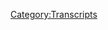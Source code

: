 {{Transcript
    | title         = [[440: June 1-2, 2020]]
    | caption       = [https://knowledgefight.libsyn.com/440-june-1-2-2020 Listen to this episode on Libsyn]
    | episodeNumber = [[440: June 1-2, 2020|440]]
    | length        = 01:50:31
}}

{{MessageBox
    | header     = Warning: Bot Generated Content
    | text       = This transcript was automatically generated by transcription software and likely contains many mistakes and misattributions. Please check the audio for definitive quotes, attribution, and context.
    | image      = N3yvass4myg91.webp
    | imagewidth = 50px
    | id         = warning
}}

{{TranscriptBlock
    | name      = Unknown Speaker
    | timestamp = 00:00:00.000
    | text      = N-N-N-N-N-N-N-Knowledge Fight
}}

{{TranscriptBlock
    | name      = Unknown Speaker
    | timestamp = 00:00:12.880
    | text      = Dan and Jordan, I am sweating.
}}

{{TranscriptBlock
    | name      = Unknown Speaker
    | timestamp = 00:00:19.600
    | text      = Knowledgefight.com, it's time to pray.
}}

{{TranscriptBlock
    | name      = Unknown Speaker
    | timestamp = 00:00:21.399
    | text      = I have great respect for knowledgefight.
}}

{{TranscriptBlock
    | name      = Unknown Speaker
    | timestamp = 00:00:23.920
    | text      = Knowledgefight.
}}

{{TranscriptBlock
    | name      = Unknown Speaker
    | timestamp = 00:00:24.920
    | text      = I'm sick of them posing as if they're the good guys saying we are the bad guys.
}}

{{TranscriptBlock
    | name      = Unknown Speaker
    | timestamp = 00:00:29.320
    | text      = Knowledgefight.
}}

{{TranscriptBlock
    | name      = Unknown Speaker
    | timestamp = 00:00:30.320
    | text      = Dan and Jordan.
}}

{{TranscriptBlock
    | name      = Unknown Speaker
    | timestamp = 00:00:31.320
    | text      = Knowledgefight.
}}

{{TranscriptBlock
    | name      = Unknown Speaker
    | timestamp = 00:00:32.320
    | text      = Riddle her.
}}

{{TranscriptBlock
    | name      = Unknown Speaker
    | timestamp = 00:00:33.320
    | text      = Riddle her.
}}

{{TranscriptBlock
    | name      = Unknown Speaker
    | timestamp = 00:00:34.320
    | text      = Riddle her.
}}

{{TranscriptBlock
    | name      = Unknown Speaker
    | timestamp = 00:00:35.320
    | text      = Need.
}}

{{TranscriptBlock
    | name      = Unknown Speaker
    | timestamp = 00:00:36.320
    | text      = Need.
}}

{{TranscriptBlock
    | name      = Unknown Speaker
    | timestamp = 00:00:37.320
    | text      = Money.
}}

{{TranscriptBlock
    | name      = Unknown Speaker
    | timestamp = 00:00:38.320
    | text      = Riddle her.
}}

{{TranscriptBlock
    | name      = Unknown Speaker
    | timestamp = 00:00:39.320
    | text      = Riddle her.
}}

{{TranscriptBlock
    | name      = Unknown Speaker
    | timestamp = 00:00:40.320
    | text      = Riddle her.
}}

{{TranscriptBlock
    | name      = Unknown Speaker
    | timestamp = 00:00:41.320
    | text      = Andy and Kansas.
}}

{{TranscriptBlock
    | name      = Unknown Speaker
    | timestamp = 00:00:42.320
    | text      = Andy and Kansas.
}}

{{TranscriptBlock
    | name      = Unknown Speaker
    | timestamp = 00:00:43.320
    | text      = Stop it.
}}

{{TranscriptBlock
    | name      = Unknown Speaker
    | timestamp = 00:00:44.320
    | text      = Andy and Kansas.
}}

{{TranscriptBlock
    | name      = Unknown Speaker
    | timestamp = 00:00:45.320
    | text      = Andy and Kansas.
}}

{{TranscriptBlock
    | name      = Unknown Speaker
    | timestamp = 00:00:46.320
    | text      = It's time to pray.
}}

{{TranscriptBlock
    | name      = Unknown Speaker
    | timestamp = 00:00:47.320
    | text      = Andy and Kansas.
}}

{{TranscriptBlock
    | name      = Unknown Speaker
    | timestamp = 00:00:48.320
    | text      = You're on the air.
}}

{{TranscriptBlock
    | name      = Unknown Speaker
    | timestamp = 00:00:49.320
    | text      = Thanks for holding us.
}}

{{TranscriptBlock
    | name      = Unknown Speaker
    | timestamp = 00:00:50.320
    | text      = Hello, Alex.
}}

{{TranscriptBlock
    | name      = Unknown Speaker
    | timestamp = 00:00:51.320
    | text      = I'm a system caller.
}}

{{TranscriptBlock
    | name      = Unknown Speaker
    | timestamp = 00:00:52.320
    | text      = I'm a huge fan.
}}

{{TranscriptBlock
    | name      = Unknown Speaker
    | timestamp = 00:00:53.320
    | text      = I love your work.
}}

{{TranscriptBlock
    | name      = Unknown Speaker
    | timestamp = 00:00:54.320
    | text      = Knowledgefight.
}}

{{TranscriptBlock
    | name      = Unknown Speaker
    | timestamp = 00:00:55.320
    | text      = N-N-N-N-N-Knowledgefight.com.
}}

{{TranscriptBlock
    | name      = Unknown Speaker
    | timestamp = 00:00:56.320
    | text      = I love you.
}}

{{TranscriptBlock
    | name      = Unknown Speaker
    | timestamp = 00:00:59.320
    | text      = Hey, everybody.
}}

{{TranscriptBlock
    | name      = Unknown Speaker
    | timestamp = 00:01:00.320
    | text      = Welcome back to Knowledgefight.
}}

{{TranscriptBlock
    | name      = Unknown Speaker
    | timestamp = 00:01:01.320
    | text      = I'm Dan.
}}

{{TranscriptBlock
    | name      = Unknown Speaker
    | timestamp = 00:01:02.320
    | text      = I'm Jordan.
}}

{{TranscriptBlock
    | name      = Unknown Speaker
    | timestamp = 00:01:03.320
    | text      = We're a couple dudes.
}}

{{TranscriptBlock
    | name      = Unknown Speaker
    | timestamp = 00:01:04.319
    | text      = I like to sit around, drink novelty beverages, and talk just a little bit about Alex Jones.
}}

{{TranscriptBlock
    | name      = Unknown Speaker
    | timestamp = 00:01:06.319
    | text      = Oh, indeed we are, Dan.
}}

{{TranscriptBlock
    | name      = Unknown Speaker
    | timestamp = 00:01:07.319
    | text      = Every once in a while.
}}

{{TranscriptBlock
    | name      = Unknown Speaker
    | timestamp = 00:01:08.319
    | text      = Every now and again.
}}

{{TranscriptBlock
    | name      = Unknown Speaker
    | timestamp = 00:01:09.319
    | text      = Yeah, what's up, man?
}}

{{TranscriptBlock
    | name      = Unknown Speaker
    | timestamp = 00:01:10.319
    | text      = Oh, not too much.
}}

{{TranscriptBlock
    | name      = Unknown Speaker
    | timestamp = 00:01:11.319
    | text      = How you doing?
}}

{{TranscriptBlock
    | name      = Unknown Speaker
    | timestamp = 00:01:12.319
    | text      = I'm all right.
}}

{{TranscriptBlock
    | name      = Unknown Speaker
    | timestamp = 00:01:13.319
    | text      = Quick question.
}}

{{TranscriptBlock
    | name      = Unknown Speaker
    | timestamp = 00:01:14.319
    | text      = Yeah, what do you got?
}}

{{TranscriptBlock
    | name      = Unknown Speaker
    | timestamp = 00:01:15.319
    | text      = What's your bright spot this day?
}}

{{TranscriptBlock
    | name      = Unknown Speaker
    | timestamp = 00:01:16.319
    | text      = Well, it's most certainly that today, while I was getting ready for our episode, I learned
}}

{{TranscriptBlock
    | name      = Unknown Speaker
    | timestamp = 00:01:20.319
    | text      = that I got approved for an apartment.
}}

{{TranscriptBlock
    | name      = Unknown Speaker
    | timestamp = 00:01:22.319
    | text      = Yay!
}}

{{TranscriptBlock
    | name      = Unknown Speaker
    | timestamp = 00:01:23.319
    | text      = So I found a new home to live in.
}}

{{TranscriptBlock
    | name      = Unknown Speaker
    | timestamp = 00:01:24.439
    | text      = Hopefully it will be up to all the qualifications that are needed for me to make more of a home
}}

{{TranscriptBlock
    | name      = Unknown Speaker
    | timestamp = 00:01:31.719
    | text      = as opposed to one of these transient flop squats that I've been ending up in.
}}

{{TranscriptBlock
    | name      = Unknown Speaker
    | timestamp = 00:01:36.400
    | text      = Yeah, usually they're filled with snakes and there's no St. Patrick around for you.
}}

{{TranscriptBlock
    | name      = Unknown Speaker
    | timestamp = 00:01:40.400
    | text      = No, that is true.
}}

{{TranscriptBlock
    | name      = Unknown Speaker
    | timestamp = 00:01:41.400
    | text      = That's unfortunate.
}}

{{TranscriptBlock
    | name      = Unknown Speaker
    | timestamp = 00:01:42.400
    | text      = Yeah, and so I have high hopes.
}}

{{TranscriptBlock
    | name      = Unknown Speaker
    | timestamp = 00:01:44.000
    | text      = I found this place and I really like it, and I went and visited it.
}}

{{TranscriptBlock
    | name      = Unknown Speaker
    | timestamp = 00:01:47.560
    | text      = It's moved very fast, and I think that's good because I visited a number of places that
}}

{{TranscriptBlock
    | name      = Unknown Speaker
    | timestamp = 00:01:53.319
    | text      = just weren't, were not up to snuff.
}}

{{TranscriptBlock
    | name      = Unknown Speaker
    | timestamp = 00:01:57.640
    | text      = I would just be angry at them, and this place was great.
}}

{{TranscriptBlock
    | name      = Unknown Speaker
    | timestamp = 00:02:00.799
    | text      = It was really pretty much ideal in a lot of ways, and I was lucky.
}}

{{TranscriptBlock
    | name      = Unknown Speaker
    | timestamp = 00:02:04.840
    | text      = I guess I got lucky because I just put in an application, heard back pretty quickly,
}}

{{TranscriptBlock
    | name      = Unknown Speaker
    | timestamp = 00:02:09.199
    | text      = and moving along, I will be moving at the middle of this month because it's very quick.
}}

{{TranscriptBlock
    | name      = Unknown Speaker
    | timestamp = 00:02:14.680
    | text      = Very soon.
}}

{{TranscriptBlock
    | name      = Unknown Speaker
    | timestamp = 00:02:15.680
    | text      = Very soon.
}}

{{TranscriptBlock
    | name      = Unknown Speaker
    | timestamp = 00:02:16.680
    | text      = In a moment.
}}

{{TranscriptBlock
    | name      = Unknown Speaker
    | timestamp = 00:02:17.680
    | text      = Yes.
}}

{{TranscriptBlock
    | name      = Unknown Speaker
    | timestamp = 00:02:18.680
    | text      = I will be walking out this door into my new apartment.
}}

{{TranscriptBlock
    | name      = Unknown Speaker
    | timestamp = 00:02:20.400
    | text      = If you all hear me stressed out as hell on this podcast, that might be part of the reason
}}

{{TranscriptBlock
    | name      = Unknown Speaker
    | timestamp = 00:02:25.199
    | text      = why, and I guess the generalized everything that's going on in the world.
}}

{{TranscriptBlock
    | name      = Unknown Speaker
    | timestamp = 00:02:28.639
    | text      = Wow, there's that.
}}

{{TranscriptBlock
    | name      = Unknown Speaker
    | timestamp = 00:02:29.639
    | text      = So what about you?
}}

{{TranscriptBlock
    | name      = Unknown Speaker
    | timestamp = 00:02:30.639
    | text      = What's your bright spot?
}}

{{TranscriptBlock
    | name      = Unknown Speaker
    | timestamp = 00:02:31.639
    | text      = My bright spot is yesterday, thousands of people in Uptown walked, marched, and just
}}

{{TranscriptBlock
    | name      = Unknown Speaker
    | timestamp = 00:02:36.240
    | text      = kicked ass all over the place in a very peaceful way.
}}

{{TranscriptBlock
    | name      = Unknown Speaker
    | timestamp = 00:02:39.039
    | text      = It was so many people.
}}

{{TranscriptBlock
    | name      = Unknown Speaker
    | timestamp = 00:02:40.680
    | text      = So many people.
}}

{{TranscriptBlock
    | name      = Unknown Speaker
    | timestamp = 00:02:41.680
    | text      = It was thousands.
}}

{{TranscriptBlock
    | name      = Unknown Speaker
    | timestamp = 00:02:42.680
    | text      = It was genuinely inspiring to see.
}}

{{TranscriptBlock
    | name      = Unknown Speaker
    | timestamp = 00:02:45.919
    | text      = Yeah, for sure.
}}

{{TranscriptBlock
    | name      = Unknown Speaker
    | timestamp = 00:02:47.400
    | text      = So Jordan, today, because of everything that's going on, I feel the obligation to stay in
}}

{{TranscriptBlock
    | name      = Unknown Speaker
    | timestamp = 00:02:52.599
    | text      = the present day and check in on Alex and see what he's up to.
}}

{{TranscriptBlock
    | name      = Unknown Speaker
    | timestamp = 00:02:56.840
    | text      = So today, we're going to be going over the 1st and 2nd of June 2020.
}}

{{TranscriptBlock
    | name      = Unknown Speaker
    | timestamp = 00:03:00.960
    | text      = I'm Dan.
}}

{{TranscriptBlock
    | name      = Unknown Speaker
    | timestamp = 00:03:01.960
    | text      = This is 2020.
}}

{{TranscriptBlock
    | name      = Unknown Speaker
    | timestamp = 00:03:02.960
    | text      = Oh, God damn it.
}}

{{TranscriptBlock
    | name      = Unknown Speaker
    | timestamp = 00:03:03.960
    | text      = And I think that there's one gigantic thing to talk about, and then there's a lot of little
}}

{{TranscriptBlock
    | name      = Unknown Speaker
    | timestamp = 00:03:10.080
    | text      = mini bullshit things that Alex is doing, but I think seeing a lot of the sort of similar
}}

{{TranscriptBlock
    | name      = Unknown Speaker
    | timestamp = 00:03:15.400
    | text      = trends just continue on.
}}

{{TranscriptBlock
    | name      = Unknown Speaker
    | timestamp = 00:03:17.520
    | text      = I think you're seeing a lot of acceleration.
}}

{{TranscriptBlock
    | name      = Unknown Speaker
    | timestamp = 00:03:21.520
    | text      = I think there's a lot of intensification of Alex's call for blood, basically.
}}

{{TranscriptBlock
    | name      = Unknown Speaker
    | timestamp = 00:03:28.800
    | text      = Those don't usually get quieter.
}}

{{TranscriptBlock
    | name      = Unknown Speaker
    | timestamp = 00:03:30.439
    | text      = No.
}}

{{TranscriptBlock
    | name      = Unknown Speaker
    | timestamp = 00:03:31.439
    | text      = There's a desire to rationalize the idea of Trump using the military against protesters.
}}

{{TranscriptBlock
    | name      = Unknown Speaker
    | timestamp = 00:03:38.439
    | text      = You have those things, and there's an interesting sort of push and pull that Alex is trying
}}

{{TranscriptBlock
    | name      = Unknown Speaker
    | timestamp = 00:03:42.400
    | text      = to do where he's trying to pretend that he retains some of his principles while yelling
}}

{{TranscriptBlock
    | name      = Unknown Speaker
    | timestamp = 00:03:47.319
    | text      = for blood.
}}

{{TranscriptBlock
    | name      = Unknown Speaker
    | timestamp = 00:03:49.280
    | text      = But we'll see how it plays out on his show.
}}

{{TranscriptBlock
    | name      = Unknown Speaker
    | timestamp = 00:03:52.719
    | text      = We'll get to that in a moment, but before we do, we've got to take a moment to say thank
}}

{{TranscriptBlock
    | name      = Unknown Speaker
    | timestamp = 00:03:55.360
    | text      = you to some folks who have signed up and are supporting the show.
}}

{{TranscriptBlock
    | name      = Unknown Speaker
    | timestamp = 00:03:58.319
    | text      = So Caughan M, I think, C-A-G-H-A-I-N.
}}

{{TranscriptBlock
    | name      = Unknown Speaker
    | timestamp = 00:04:03.599
    | text      = Thank you so much.
}}

{{TranscriptBlock
    | name      = Unknown Speaker
    | timestamp = 00:04:04.599
    | text      = You are now a policy wonk.
}}

{{TranscriptBlock
    | name      = Unknown Speaker
    | timestamp = 00:04:05.599
    | text      = I'm a policy wonk.
}}

{{TranscriptBlock
    | name      = Unknown Speaker
    | timestamp = 00:04:06.719
    | text      = Thank you very much, Caughan Caughan.
}}

{{TranscriptBlock
    | name      = Unknown Speaker
    | timestamp = 00:04:09.039
    | text      = Thank you.
}}

{{TranscriptBlock
    | name      = Unknown Speaker
    | timestamp = 00:04:10.039
    | text      = Yeah.
}}

{{TranscriptBlock
    | name      = Unknown Speaker
    | timestamp = 00:04:11.039
    | text      = Next, one word.
}}

{{TranscriptBlock
    | name      = Unknown Speaker
    | timestamp = 00:04:12.039
    | text      = Alan C, thank you so much.
}}

{{TranscriptBlock
    | name      = Unknown Speaker
    | timestamp = 00:04:13.039
    | text      = You are now a policy wonk.
}}

{{TranscriptBlock
    | name      = Unknown Speaker
    | timestamp = 00:04:14.039
    | text      = I'm a policy wonk.
}}

{{TranscriptBlock
    | name      = Unknown Speaker
    | timestamp = 00:04:15.039
    | text      = Thank you, Lauren Teggy!
}}

{{TranscriptBlock
    | name      = Unknown Speaker
    | timestamp = 00:04:16.180
    | text      = Thank you.
}}

{{TranscriptBlock
    | name      = Unknown Speaker
    | timestamp = 00:04:17.180
    | text      = Next, Taylor Z, thank you so much.
}}

{{TranscriptBlock
    | name      = Unknown Speaker
    | timestamp = 00:04:18.240
    | text      = You are now a policy wonk.
}}

{{TranscriptBlock
    | name      = Unknown Speaker
    | timestamp = 00:04:19.420
    | text      = I'm a policy wonk.
}}

{{TranscriptBlock
    | name      = Unknown Speaker
    | timestamp = 00:04:20.560
    | text      = Thank you, Taylor.
}}

{{TranscriptBlock
    | name      = Unknown Speaker
    | timestamp = 00:04:21.560
    | text      = Thank you.
}}

{{TranscriptBlock
    | name      = Unknown Speaker
    | timestamp = 00:04:22.560
    | text      = Next, Matthias B. Thank you so much.
}}

{{TranscriptBlock
    | name      = Unknown Speaker
    | timestamp = 00:04:23.560
    | text      = You are now a policy wonk.
}}

{{TranscriptBlock
    | name      = Unknown Speaker
    | timestamp = 00:04:24.560
    | text      = I'm a policy wonk.
}}

{{TranscriptBlock
    | name      = Unknown Speaker
    | timestamp = 00:04:25.680
    | text      = Thank you, Matthias.
}}

{{TranscriptBlock
    | name      = Unknown Speaker
    | timestamp = 00:04:27.360
    | text      = Thank you.
}}

{{TranscriptBlock
    | name      = Unknown Speaker
    | timestamp = 00:04:28.360
    | text      = Next, Rhiannon.
}}

{{TranscriptBlock
    | name      = Unknown Speaker
    | timestamp = 00:04:29.360
    | text      = Thank you so much.
}}

{{TranscriptBlock
    | name      = Unknown Speaker
    | timestamp = 00:04:30.360
    | text      = No Parliament for that, but thank you so much.
}}

{{TranscriptBlock
    | name      = Unknown Speaker
    | timestamp = 00:04:31.360
    | text      = I'm a policy wonk.
}}

{{TranscriptBlock
    | name      = Unknown Speaker
    | timestamp = 00:04:32.579
    | text      = Thank you very much, Rhiannon.
}}

{{TranscriptBlock
    | name      = Unknown Speaker
    | timestamp = 00:04:34.660
    | text      = Thank you.
}}

{{TranscriptBlock
    | name      = Unknown Speaker
    | timestamp = 00:04:35.660
    | text      = Next, Joey M. Thank you so much.
}}

{{TranscriptBlock
    | name      = Unknown Speaker
    | timestamp = 00:04:37.180
    | text      = You are now a policy wonk.
}}

{{TranscriptBlock
    | name      = Unknown Speaker
    | timestamp = 00:04:38.180
    | text      = I'm a policy wonk.
}}

{{TranscriptBlock
    | name      = Unknown Speaker
    | timestamp = 00:04:39.180
    | text      = Thanks, Joey.
}}

{{TranscriptBlock
    | name      = Unknown Speaker
    | timestamp = 00:04:40.180
    | text      = And finally, I'd like to say thank you to a couple of people who donated on Elevated
}}

{{TranscriptBlock
    | name      = Unknown Speaker
    | timestamp = 00:04:43.740
    | text      = Level.
}}

{{TranscriptBlock
    | name      = Unknown Speaker
    | timestamp = 00:04:44.740
    | text      = We appreciate that very much.
}}

{{TranscriptBlock
    | name      = Unknown Speaker
    | timestamp = 00:04:45.740
    | text      = So thank you so much to Amani S. You are now a technocrat.
}}

{{TranscriptBlock
    | name      = Unknown Speaker
    | timestamp = 00:04:49.180
    | text      = And James C. Thank you so much.
}}

{{TranscriptBlock
    | name      = Unknown Speaker
    | timestamp = 00:04:51.300
    | text      = You're now a technocrat.
}}

{{TranscriptBlock
    | name      = Unknown Speaker
    | timestamp = 00:04:52.300
    | text      = I'm a policy wonk.
}}

{{TranscriptBlock
    | name      = Unknown Speaker
    | timestamp = 00:04:53.300
    | text      = Crikey, mate.
}}

{{TranscriptBlock
    | name      = Unknown Speaker
    | timestamp = 00:04:54.300
    | text      = That's fantastic.
}}

{{TranscriptBlock
    | name      = Unknown Speaker
    | timestamp = 00:04:55.300
    | text      = Have yourself a brew.
}}

{{TranscriptBlock
    | name      = Unknown Speaker
    | timestamp = 00:04:56.300
    | text      = How's your 401k doing, bro?
}}

{{TranscriptBlock
    | name      = Unknown Speaker
    | timestamp = 00:04:57.300
    | text      = All right, we've got to go full tilt boogie on this, Watson, all right?
}}

{{TranscriptBlock
    | name      = Unknown Speaker
    | timestamp = 00:05:00.699
    | text      = Let's just get down to business.
}}

{{TranscriptBlock
    | name      = Unknown Speaker
    | timestamp = 00:05:02.259
    | text      = We ain't making that money off that heroin.
}}

{{TranscriptBlock
    | name      = Unknown Speaker
    | timestamp = 00:05:04.319
    | text      = Why are you pimps so good?
}}

{{TranscriptBlock
    | name      = Unknown Speaker
    | timestamp = 00:05:06.259
    | text      = My neck is freakishly large.
}}

{{TranscriptBlock
    | name      = Unknown Speaker
    | timestamp = 00:05:07.899
    | text      = I declare info war on you.
}}

{{TranscriptBlock
    | name      = Unknown Speaker
    | timestamp = 00:05:10.740
    | text      = Thank you so much, Amani.
}}

{{TranscriptBlock
    | name      = Unknown Speaker
    | timestamp = 00:05:11.839
    | text      = And thank you so much, James.
}}

{{TranscriptBlock
    | name      = Unknown Speaker
    | timestamp = 00:05:12.839
    | text      = Yes, thank you very much to the both of you.
}}

{{TranscriptBlock
    | name      = Unknown Speaker
    | timestamp = 00:05:14.779
    | text      = If you're out there listening and you're thinking, hey, I enjoy this show, I'd like to support
}}

{{TranscriptBlock
    | name      = Unknown Speaker
    | timestamp = 00:05:17.459
    | text      = what these gents do, you can do that by going to our website, knowledgefight.com, clicking
}}

{{TranscriptBlock
    | name      = Unknown Speaker
    | timestamp = 00:05:20.220
    | text      = the button to support the show, or you can take that generosity and bundle it up really
}}

{{TranscriptBlock
    | name      = Unknown Speaker
    | timestamp = 00:05:24.100
    | text      = nice and toss it over to some mutual aid kind of situation to help people in your area in
}}

{{TranscriptBlock
    | name      = Unknown Speaker
    | timestamp = 00:05:30.939
    | text      = need.
}}

{{TranscriptBlock
    | name      = Unknown Speaker
    | timestamp = 00:05:31.939
    | text      = Very much so.
}}

{{TranscriptBlock
    | name      = Unknown Speaker
    | timestamp = 00:05:32.939
    | text      = So I don't want to belabor this or spend too much time here, but if we stop doing the Year
}}

{{TranscriptBlock
    | name      = Unknown Speaker
    | timestamp = 00:05:41.540
    | text      = of the Seltzer, it will just end.
}}

{{TranscriptBlock
    | name      = Unknown Speaker
    | timestamp = 00:05:43.420
    | text      = Yeah, yeah, yeah, yeah.
}}

{{TranscriptBlock
    | name      = Unknown Speaker
    | timestamp = 00:05:44.420
    | text      = So although these times are great and serious, we also still need to check in with the Year
}}

{{TranscriptBlock
    | name      = Unknown Speaker
    | timestamp = 00:05:50.259
    | text      = of the Seltzer.
}}

{{TranscriptBlock
    | name      = Unknown Speaker
    | timestamp = 00:05:53.500
    | text      = So not a lot of progress.
}}

{{TranscriptBlock
    | name      = Unknown Speaker
    | timestamp = 00:05:55.300
    | text      = There's nothing quite like playing such a bright and positive drop immediately followed
}}

{{TranscriptBlock
    | name      = Unknown Speaker
    | timestamp = 00:06:01.899
    | text      = by not much going on today.
}}

{{TranscriptBlock
    | name      = Unknown Speaker
    | timestamp = 00:06:03.740
    | text      = Not much progress in the Year of the Seltzer.
}}

{{TranscriptBlock
    | name      = Unknown Speaker
    | timestamp = 00:06:05.620
    | text      = We're holding steady at 96.
}}

{{TranscriptBlock
    | name      = Unknown Speaker
    | timestamp = 00:06:08.459
    | text      = Seltzer's drank at this point.
}}

{{TranscriptBlock
    | name      = Unknown Speaker
    | timestamp = 00:06:10.459
    | text      = And what I want to call out today is a little brand called Recess.
}}

{{TranscriptBlock
    | name      = Unknown Speaker
    | timestamp = 00:06:15.660
    | text      = It's a fizzy water that's got CBD, I think.
}}

{{TranscriptBlock
    | name      = Unknown Speaker
    | timestamp = 00:06:18.819
    | text      = It's got some sort of a hemp thing.
}}

{{TranscriptBlock
    | name      = Unknown Speaker
    | timestamp = 00:06:22.420
    | text      = Take a break from your life.
}}

{{TranscriptBlock
    | name      = Unknown Speaker
    | timestamp = 00:06:23.420
    | text      = Take a recess.
}}

{{TranscriptBlock
    | name      = Unknown Speaker
    | timestamp = 00:06:24.420
    | text      = Take it down.
}}

{{TranscriptBlock
    | name      = Unknown Speaker
    | timestamp = 00:06:25.540
    | text      = I will say I got two varieties of Recess.
}}

{{TranscriptBlock
    | name      = Unknown Speaker
    | timestamp = 00:06:28.259
    | text      = One of them was a pomegranate hibiscus.
}}

{{TranscriptBlock
    | name      = Unknown Speaker
    | timestamp = 00:06:30.819
    | text      = Okay.
}}

{{TranscriptBlock
    | name      = Unknown Speaker
    | timestamp = 00:06:31.819
    | text      = Fantastic.
}}

{{TranscriptBlock
    | name      = Unknown Speaker
    | timestamp = 00:06:32.819
    | text      = Fantastic.
}}

{{TranscriptBlock
    | name      = Unknown Speaker
    | timestamp = 00:06:33.819
    | text      = 77 out of 100.
}}

{{TranscriptBlock
    | name      = Unknown Speaker
    | timestamp = 00:06:34.819
    | text      = 77 is good.
}}

{{TranscriptBlock
    | name      = Unknown Speaker
    | timestamp = 00:06:35.819
    | text      = Loved it.
}}

{{TranscriptBlock
    | name      = Unknown Speaker
    | timestamp = 00:06:36.819
    | text      = That's good.
}}

{{TranscriptBlock
    | name      = Unknown Speaker
    | timestamp = 00:06:37.819
    | text      = That's good.
}}

{{TranscriptBlock
    | name      = Unknown Speaker
    | timestamp = 00:06:38.819
    | text      = Then I tried their other one, which was peach ginger.
}}

{{TranscriptBlock
    | name      = Unknown Speaker
    | timestamp = 00:06:40.500
    | text      = Peach ginger.
}}

{{TranscriptBlock
    | name      = Unknown Speaker
    | timestamp = 00:06:41.500
    | text      = Disaster.
}}

{{TranscriptBlock
    | name      = Unknown Speaker
    | timestamp = 00:06:42.500
    | text      = Of course.
}}

{{TranscriptBlock
    | name      = Unknown Speaker
    | timestamp = 00:06:43.500
    | text      = Could not finish it.
}}

{{TranscriptBlock
    | name      = Unknown Speaker
    | timestamp = 00:06:44.500
    | text      = Tasted like shit.
}}

{{TranscriptBlock
    | name      = Unknown Speaker
    | timestamp = 00:06:45.500
    | text      = Couldn't even finish.
}}

{{TranscriptBlock
    | name      = Unknown Speaker
    | timestamp = 00:06:46.500
    | text      = 22 out of 100.
}}

{{TranscriptBlock
    | name      = Unknown Speaker
    | timestamp = 00:06:47.500
    | text      = Oh, 22!
}}

{{TranscriptBlock
    | name      = Unknown Speaker
    | timestamp = 00:06:48.500
    | text      = Yes.
}}

{{TranscriptBlock
    | name      = Unknown Speaker
    | timestamp = 00:06:49.500
    | text      = Oh, man.
}}

{{TranscriptBlock
    | name      = Unknown Speaker
    | timestamp = 00:06:50.500
    | text      = Utter garbage.
}}

{{TranscriptBlock
    | name      = Unknown Speaker
    | timestamp = 00:06:51.500
    | text      = That's a tale of two recesses.
}}

{{TranscriptBlock
    | name      = Unknown Speaker
    | timestamp = 00:06:52.500
    | text      = Yeah.
}}

{{TranscriptBlock
    | name      = Unknown Speaker
    | timestamp = 00:06:53.500
    | text      = It's strange to me that the companies are capable of such heights and such lows.
}}

{{TranscriptBlock
    | name      = Unknown Speaker
    | timestamp = 00:06:56.540
    | text      = But such is the Recess.
}}

{{TranscriptBlock
    | name      = Unknown Speaker
    | timestamp = 00:06:58.220
    | text      = As a bipolar person, I respect that.
}}

{{TranscriptBlock
    | name      = Unknown Speaker
    | timestamp = 00:07:00.060
    | text      = Well, I mean, sometimes at recess, you're playing with your buddies, maybe playing dodgeball.
}}

{{TranscriptBlock
    | name      = Unknown Speaker
    | timestamp = 00:07:05.339
    | text      = Sometimes you get in trouble.
}}

{{TranscriptBlock
    | name      = Unknown Speaker
    | timestamp = 00:07:06.339
    | text      = You've got to sit by the wall.
}}

{{TranscriptBlock
    | name      = Unknown Speaker
    | timestamp = 00:07:07.339
    | text      = It can happen.
}}

{{TranscriptBlock
    | name      = Unknown Speaker
    | timestamp = 00:07:08.339
    | text      = Yeah.
}}

{{TranscriptBlock
    | name      = Unknown Speaker
    | timestamp = 00:07:09.339
    | text      = Recess is not always fun.
}}

{{TranscriptBlock
    | name      = Unknown Speaker
    | timestamp = 00:07:10.339
    | text      = So, thank you so much to Recess, who are not sponsored.
}}

{{TranscriptBlock
    | name      = Unknown Speaker
    | timestamp = 00:07:15.699
    | text      = Thank you for the pomegranate hibiscus one.
}}

{{TranscriptBlock
    | name      = Unknown Speaker
    | timestamp = 00:07:17.660
    | text      = That was really good.
}}

{{TranscriptBlock
    | name      = Unknown Speaker
    | timestamp = 00:07:18.660
    | text      = I may have another one of those at some point.
}}

{{TranscriptBlock
    | name      = Unknown Speaker
    | timestamp = 00:07:20.259
    | text      = All right.
}}

{{TranscriptBlock
    | name      = Unknown Speaker
    | timestamp = 00:07:21.259
    | text      = So, we're going to start here on June 1st, Monday's show.
}}

{{TranscriptBlock
    | name      = Unknown Speaker
    | timestamp = 00:07:24.740
    | text      = And at this point, Alex, there's big news.
}}

{{TranscriptBlock
    | name      = Unknown Speaker
    | timestamp = 00:07:28.060
    | text      = There's some big things happening.
}}

{{TranscriptBlock
    | name      = Unknown Speaker
    | timestamp = 00:07:30.819
    | text      = And Alex gets down to it here in this first clip.
}}

{{TranscriptBlock
    | name      = Unknown Speaker
    | timestamp = 00:07:34.100
    | text      = We're going to have Savannah Hernandez and Zach.
}}

{{TranscriptBlock
    | name      = Unknown Speaker
    | timestamp = 00:07:37.379
    | text      = He's been here five years as a camera guy.
}}

{{TranscriptBlock
    | name      = Unknown Speaker
    | timestamp = 00:07:38.740
    | text      = I don't know if he wants his last name on air, so we'll find out when he comes on.
}}

{{TranscriptBlock
    | name      = Unknown Speaker
    | timestamp = 00:07:42.060
    | text      = But he was down there.
}}

{{TranscriptBlock
    | name      = Unknown Speaker
    | timestamp = 00:07:43.899
    | text      = He's now been accused by the Twitter mob of, he's the one that burned the homeless camp.
}}

{{TranscriptBlock
    | name      = Unknown Speaker
    | timestamp = 00:07:49.120
    | text      = Because when they're burning it, one old Marine who's homeless goes and says, how dare you?
}}

{{TranscriptBlock
    | name      = Unknown Speaker
    | timestamp = 00:07:53.259
    | text      = Antifa runs off like cockroaches when the lights turn on.
}}

{{TranscriptBlock
    | name      = Unknown Speaker
    | timestamp = 00:07:56.180
    | text      = They run up to Zach.
}}

{{TranscriptBlock
    | name      = Unknown Speaker
    | timestamp = 00:07:58.860
    | text      = Zach doesn't run because he didn't burn it down.
}}

{{TranscriptBlock
    | name      = Unknown Speaker
    | timestamp = 00:08:01.920
    | text      = And the guy starts screaming saying, why have you done this?
}}

{{TranscriptBlock
    | name      = Unknown Speaker
    | timestamp = 00:08:04.660
    | text      = Because he just sees him as a protester.
}}

{{TranscriptBlock
    | name      = Unknown Speaker
    | timestamp = 00:08:07.939
    | text      = Top of Twitter, Alex Jones, stages attack, burns homeless camp.
}}

{{TranscriptBlock
    | name      = Unknown Speaker
    | timestamp = 00:08:13.300
    | text      = So to be perfectly transparent with you and the audience, Alex did play the video of the
}}

{{TranscriptBlock
    | name      = Unknown Speaker
    | timestamp = 00:08:17.779
    | text      = man experiencing homelessness who had his mattress set on fire in Austin on his show
}}

{{TranscriptBlock
    | name      = Unknown Speaker
    | timestamp = 00:08:21.480
    | text      = on Sunday.
}}

{{TranscriptBlock
    | name      = Unknown Speaker
    | timestamp = 00:08:22.939
    | text      = And I chose not to include it on our episode that we put out on Monday for a specific reason.
}}

{{TranscriptBlock
    | name      = Unknown Speaker
    | timestamp = 00:08:28.180
    | text      = This was an editorial decision that I made because I tried to get to the bottom of what
}}

{{TranscriptBlock
    | name      = Unknown Speaker
    | timestamp = 00:08:31.860
    | text      = was going on in the video, and I couldn't find anything.
}}

{{TranscriptBlock
    | name      = Unknown Speaker
    | timestamp = 00:08:34.980
    | text      = In other cases, the ambiguous video had some context clues that allowed me to get something
}}

{{TranscriptBlock
    | name      = Unknown Speaker
    | timestamp = 00:08:39.539
    | text      = of a grip on them.
}}

{{TranscriptBlock
    | name      = Unknown Speaker
    | timestamp = 00:08:40.820
    | text      = Like in the case of the bricks in Dallas, we know what building that video is in front
}}

{{TranscriptBlock
    | name      = Unknown Speaker
    | timestamp = 00:08:44.460
    | text      = of, and we can discuss the idea of bricks being planted there in the context of some
}}

{{TranscriptBlock
    | name      = Unknown Speaker
    | timestamp = 00:08:48.519
    | text      = surrounding clues.
}}

{{TranscriptBlock
    | name      = Unknown Speaker
    | timestamp = 00:08:50.480
    | text      = The case of the video of the mattress fire was another thing altogether.
}}

{{TranscriptBlock
    | name      = Unknown Speaker
    | timestamp = 00:08:53.820
    | text      = All you had was Alex presenting a video of a mattress being burned and his claim that
}}

{{TranscriptBlock
    | name      = Unknown Speaker
    | timestamp = 00:08:58.419
    | text      = it was the protesters who set it on fire and other people saying Alex did it.
}}

{{TranscriptBlock
    | name      = Unknown Speaker
    | timestamp = 00:09:02.820
    | text      = In that kind of situation, I'm presented with a couple of options.
}}

{{TranscriptBlock
    | name      = Unknown Speaker
    | timestamp = 00:09:06.360
    | text      = The first is to accept Alex's framing of the story and work to explain how it's an isolated
}}

{{TranscriptBlock
    | name      = Unknown Speaker
    | timestamp = 00:09:11.019
    | text      = incident of individuals and it doesn't necessarily implicate the larger character of the protests.
}}

{{TranscriptBlock
    | name      = Unknown Speaker
    | timestamp = 00:09:16.299
    | text      = This isn't a good option because it relies wholly on taking Alex's word about an unclear
}}

{{TranscriptBlock
    | name      = Unknown Speaker
    | timestamp = 00:09:20.200
    | text      = situation and it's usually unwise to do that.
}}

{{TranscriptBlock
    | name      = Unknown Speaker
    | timestamp = 00:09:23.299
    | text      = The second option is to speculate that all is not what it appears to be.
}}

{{TranscriptBlock
    | name      = Unknown Speaker
    | timestamp = 00:09:27.379
    | text      = This could take the form of saying info has probably set the whole thing up or that it
}}

{{TranscriptBlock
    | name      = Unknown Speaker
    | timestamp = 00:09:30.700
    | text      = was the Proud Boys or any possible entity you could come up with to point the finger
}}

{{TranscriptBlock
    | name      = Unknown Speaker
    | timestamp = 00:09:34.340
    | text      = at.
}}

{{TranscriptBlock
    | name      = Unknown Speaker
    | timestamp = 00:09:36.100
    | text      = This option feels better to someone who has the positions and beliefs I do because I hate
}}

{{TranscriptBlock
    | name      = Unknown Speaker
    | timestamp = 00:09:40.340
    | text      = to imagine that someone who would be associated with protests that I support and believe in
}}

{{TranscriptBlock
    | name      = Unknown Speaker
    | timestamp = 00:09:44.539
    | text      = the cause of would victimize a person experiencing homelessness like that.
}}

{{TranscriptBlock
    | name      = Unknown Speaker
    | timestamp = 00:09:48.460
    | text      = It's ugly, and to avoid the feelings that that ugliness would bring up, way too many
}}

{{TranscriptBlock
    | name      = Unknown Speaker
    | timestamp = 00:09:52.980
    | text      = people have blindly accepted this conclusion with no evidence that InfoWars staged the
}}

{{TranscriptBlock
    | name      = Unknown Speaker
    | timestamp = 00:09:57.399
    | text      = whole thing.
}}

{{TranscriptBlock
    | name      = Unknown Speaker
    | timestamp = 00:09:58.899
    | text      = The third option, and the one I took, was to be cautious and not discuss it until there
}}

{{TranscriptBlock
    | name      = Unknown Speaker
    | timestamp = 00:10:02.580
    | text      = was more to go on.
}}

{{TranscriptBlock
    | name      = Unknown Speaker
    | timestamp = 00:10:05.220
    | text      = Isolated incidents of property damage, even if this egregious, are not so pressing a news
}}

{{TranscriptBlock
    | name      = Unknown Speaker
    | timestamp = 00:10:09.259
    | text      = item that we should feel like we have to make unforced errors by either making unfounded
}}

{{TranscriptBlock
    | name      = Unknown Speaker
    | timestamp = 00:10:13.899
    | text      = accusations of a false flag or making the mistake of ceding the ground to Alex and accepting
}}

{{TranscriptBlock
    | name      = Unknown Speaker
    | timestamp = 00:10:18.899
    | text      = his framing.
}}

{{TranscriptBlock
    | name      = Unknown Speaker
    | timestamp = 00:10:19.899
    | text      = Both of those are not winning solutions.
}}

{{TranscriptBlock
    | name      = Unknown Speaker
    | timestamp = 00:10:22.759
    | text      = It's hard, and I fully understand people's impulse to craft a theory that Alex or InfoWars
}}

{{TranscriptBlock
    | name      = Unknown Speaker
    | timestamp = 00:10:26.980
    | text      = did this to make protesters look bad, but I have to say that it's been real disheartening
}}

{{TranscriptBlock
    | name      = Unknown Speaker
    | timestamp = 00:10:31.460
    | text      = and a bummer to watch people do this.
}}

{{TranscriptBlock
    | name      = Unknown Speaker
    | timestamp = 00:10:33.779
    | text      = I've heard a number of rationalizations for why someone would assume Alex was behind it.
}}

{{TranscriptBlock
    | name      = Unknown Speaker
    | timestamp = 00:10:38.799
    | text      = One is that he's capable of doing something like this, and I concede that he almost certainly
}}

{{TranscriptBlock
    | name      = Unknown Speaker
    | timestamp = 00:10:43.059
    | text      = is, and if there were evidence that he did it, I wouldn't be surprised at all, but being
}}

{{TranscriptBlock
    | name      = Unknown Speaker
    | timestamp = 00:10:47.820
    | text      = capable of a false flag publicity stunt is not the same thing as actually doing it.
}}

{{TranscriptBlock
    | name      = Unknown Speaker
    | timestamp = 00:10:53.320
    | text      = Another rationalization is that Alex lies all the time about other people, so it's fine
}}

{{TranscriptBlock
    | name      = Unknown Speaker
    | timestamp = 00:10:57.200
    | text      = to weaponize a conspiracy against him, and I have something important to say about anyone
}}

{{TranscriptBlock
    | name      = Unknown Speaker
    | timestamp = 00:11:02.159
    | text      = who might feel that way.
}}

{{TranscriptBlock
    | name      = Unknown Speaker
    | timestamp = 00:11:03.940
    | text      = I'm often unfairly accused of being a when-they-go-low-we-go-high guy, and I resent that, and this is nothing
}}

{{TranscriptBlock
    | name      = Unknown Speaker
    | timestamp = 00:11:10.539
    | text      = even close to that in this case in particular.
}}

{{TranscriptBlock
    | name      = Unknown Speaker
    | timestamp = 00:11:14.379
    | text      = Absent proof that InfoWars set this fire, this is a conspiracy theory that some people
}}

{{TranscriptBlock
    | name      = Unknown Speaker
    | timestamp = 00:11:18.980
    | text      = are choosing to accept as fact or likely fact because it helps them build a narrative more
}}

{{TranscriptBlock
    | name      = Unknown Speaker
    | timestamp = 00:11:23.659
    | text      = conveniently.
}}

{{TranscriptBlock
    | name      = Unknown Speaker
    | timestamp = 00:11:25.639
    | text      = After three and a half years of studying Alex Jones, I'm comfortable saying that this pattern
}}

{{TranscriptBlock
    | name      = Unknown Speaker
    | timestamp = 00:11:29.659
    | text      = of thinking of accepting conspiracy's absent evidence is what made Alex Jones into Alex
}}

{{TranscriptBlock
    | name      = Unknown Speaker
    | timestamp = 00:11:35.139
    | text      = Jones.
}}

{{TranscriptBlock
    | name      = Unknown Speaker
    | timestamp = 00:11:36.700
    | text      = We're a show that's about this mentality and how it's corrosive.
}}

{{TranscriptBlock
    | name      = Unknown Speaker
    | timestamp = 00:11:39.720
    | text      = We primarily discuss this through the prism of Alex Jones because he's the most flagrant
}}

{{TranscriptBlock
    | name      = Unknown Speaker
    | timestamp = 00:11:43.559
    | text      = and obvious example of someone who's become super famous, whose entire career is based
}}

{{TranscriptBlock
    | name      = Unknown Speaker
    | timestamp = 00:11:48.340
    | text      = on conspiracy narratives and building them out of things he cannot ever come close to
}}

{{TranscriptBlock
    | name      = Unknown Speaker
    | timestamp = 00:11:52.440
    | text      = proving.
}}

{{TranscriptBlock
    | name      = Unknown Speaker
    | timestamp = 00:11:53.580
    | text      = If you look at all the people that we covered, that's essentially one of the big commonalities
}}

{{TranscriptBlock
    | name      = Unknown Speaker
    | timestamp = 00:11:57.779
    | text      = between them.
}}

{{TranscriptBlock
    | name      = Unknown Speaker
    | timestamp = 00:11:58.779
    | text      = Yeah.
}}

{{TranscriptBlock
    | name      = Unknown Speaker
    | timestamp = 00:11:59.779
    | text      = That's their job.
}}

{{TranscriptBlock
    | name      = Unknown Speaker
    | timestamp = 00:12:00.779
    | text      = Yeah.
}}

{{TranscriptBlock
    | name      = Unknown Speaker
    | timestamp = 00:12:01.779
    | text      = They view that centrally as their job.
}}

{{TranscriptBlock
    | name      = Unknown Speaker
    | timestamp = 00:12:04.500
    | text      = Alex doesn't do anything.
}}

{{TranscriptBlock
    | name      = Unknown Speaker
    | timestamp = 00:12:05.820
    | text      = He doesn't make anything.
}}

{{TranscriptBlock
    | name      = Unknown Speaker
    | timestamp = 00:12:06.820
    | text      = He doesn't even have any creative impulse because all the things on those shirts are
}}

{{TranscriptBlock
    | name      = Unknown Speaker
    | timestamp = 00:12:11.419
    | text      = probably stolen from some random person or a caller.
}}

{{TranscriptBlock
    | name      = Unknown Speaker
    | timestamp = 00:12:14.820
    | text      = He doesn't make anything other than lies out of stuff that he can't prove.
}}

{{TranscriptBlock
    | name      = Unknown Speaker
    | timestamp = 00:12:19.419
    | text      = That's it.
}}

{{TranscriptBlock
    | name      = Unknown Speaker
    | timestamp = 00:12:20.419
    | text      = Yeah.
}}

{{TranscriptBlock
    | name      = Unknown Speaker
    | timestamp = 00:12:21.419
    | text      = Conspiracy thinking and this kind of shit is a manifestation generally of laziness and
}}

{{TranscriptBlock
    | name      = Unknown Speaker
    | timestamp = 00:12:25.179
    | text      = allowing it to be your process in one case only makes it easier to accept as your process
}}

{{TranscriptBlock
    | name      = Unknown Speaker
    | timestamp = 00:12:29.139
    | text      = the next time.
}}

{{TranscriptBlock
    | name      = Unknown Speaker
    | timestamp = 00:12:30.580
    | text      = On some level, this is why Alex sucks so much.
}}

{{TranscriptBlock
    | name      = Unknown Speaker
    | timestamp = 00:12:33.580
    | text      = He's learned over the course of his career that he doesn't need to do better than just
}}

{{TranscriptBlock
    | name      = Unknown Speaker
    | timestamp = 00:12:36.600
    | text      = make something up and his audience will be trained to accept that level of reasoning
}}

{{TranscriptBlock
    | name      = Unknown Speaker
    | timestamp = 00:12:40.220
    | text      = as wisdom.
}}

{{TranscriptBlock
    | name      = Unknown Speaker
    | timestamp = 00:12:41.919
    | text      = If people are going to be opposed to that kind of information economy that the right
}}

{{TranscriptBlock
    | name      = Unknown Speaker
    | timestamp = 00:12:45.220
    | text      = wing has thrust us into, it's crucial that they don't become lazy themselves and just
}}

{{TranscriptBlock
    | name      = Unknown Speaker
    | timestamp = 00:12:49.259
    | text      = use the same tricks.
}}

{{TranscriptBlock
    | name      = Unknown Speaker
    | timestamp = 00:12:51.059
    | text      = This isn't because the tricks are inherently wrong, though I do think they are.
}}

{{TranscriptBlock
    | name      = Unknown Speaker
    | timestamp = 00:12:54.860
    | text      = It's because they're corrosive.
}}

{{TranscriptBlock
    | name      = Unknown Speaker
    | timestamp = 00:12:56.820
    | text      = They work well.
}}

{{TranscriptBlock
    | name      = Unknown Speaker
    | timestamp = 00:12:58.419
    | text      = You could smear people like crazy and it works, but they also hurt you when you use them.
}}

{{TranscriptBlock
    | name      = Unknown Speaker
    | timestamp = 00:13:04.299
    | text      = These techniques are bad for you.
}}

{{TranscriptBlock
    | name      = Unknown Speaker
    | timestamp = 00:13:07.940
    | text      = Naturally, probably the less abstract consideration is that you can't prove that Alex or Infowars
}}

{{TranscriptBlock
    | name      = Unknown Speaker
    | timestamp = 00:13:14.299
    | text      = started that fire.
}}

{{TranscriptBlock
    | name      = Unknown Speaker
    | timestamp = 00:13:16.460
    | text      = If you can't, you might as well be working for Infowars when you make that accusation.
}}

{{TranscriptBlock
    | name      = Unknown Speaker
    | timestamp = 00:13:20.340
    | text      = Oh, yeah.
}}

{{TranscriptBlock
    | name      = Unknown Speaker
    | timestamp = 00:13:21.340
    | text      = A Twitter account that posted this accusation got over 13,000 retweets and the video on
}}

{{TranscriptBlock
    | name      = Unknown Speaker
    | timestamp = 00:13:25.960
    | text      = Twitter had almost 25 million views just earlier when I was looking at it.
}}

{{TranscriptBlock
    | name      = Unknown Speaker
    | timestamp = 00:13:32.299
    | text      = Oh, no.
}}

{{TranscriptBlock
    | name      = Unknown Speaker
    | timestamp = 00:13:33.299
    | text      = Stop it, people.
}}

{{TranscriptBlock
    | name      = Unknown Speaker
    | timestamp = 00:13:34.299
    | text      = He's getting tons and tons of free press.
}}

{{TranscriptBlock
    | name      = Unknown Speaker
    | timestamp = 00:13:35.980
    | text      = Guess what?
}}

{{TranscriptBlock
    | name      = Unknown Speaker
    | timestamp = 00:13:36.980
    | text      = Like I said, if you can't prove that he did that, you've given him the perfect gift.
}}

{{TranscriptBlock
    | name      = Unknown Speaker
    | timestamp = 00:13:40.279
    | text      = He can point to this as a great piece of evidence that the media and the left, they always lie
}}

{{TranscriptBlock
    | name      = Unknown Speaker
    | timestamp = 00:13:43.980
    | text      = about him because he's always right about everything and that he's too much of a threat.
}}

{{TranscriptBlock
    | name      = Unknown Speaker
    | timestamp = 00:13:48.940
    | text      = Deconstructing and discussing this propaganda is on one level something I love to do because
}}

{{TranscriptBlock
    | name      = Unknown Speaker
    | timestamp = 00:13:52.700
    | text      = it's interesting to me.
}}

{{TranscriptBlock
    | name      = Unknown Speaker
    | timestamp = 00:13:54.379
    | text      = It satisfies an intellectual curiosity and I like learning about fucked up belief systems,
}}

{{TranscriptBlock
    | name      = Unknown Speaker
    | timestamp = 00:13:59.840
    | text      = but on another level, it's motivated by a desire to limit the toxic effect people like
}}

{{TranscriptBlock
    | name      = Unknown Speaker
    | timestamp = 00:14:03.840
    | text      = Alex have on the people they've indoctrinated.
}}

{{TranscriptBlock
    | name      = Unknown Speaker
    | timestamp = 00:14:06.899
    | text      = His worldview is nonsensical and his business is exploitative to the people who've been
}}

{{TranscriptBlock
    | name      = Unknown Speaker
    | timestamp = 00:14:10.539
    | text      = tricked into following him.
}}

{{TranscriptBlock
    | name      = Unknown Speaker
    | timestamp = 00:14:12.220
    | text      = The narrative's changed to suit Alex's needs and maximize his profits.
}}

{{TranscriptBlock
    | name      = Unknown Speaker
    | timestamp = 00:14:15.960
    | text      = He's been on the verge of both victory and the globalist shutting him down for 20 years.
}}

{{TranscriptBlock
    | name      = Unknown Speaker
    | timestamp = 00:14:20.500
    | text      = The reason that this kind of thing, the accusation that Infowars set this guy's mattress on fire
}}

{{TranscriptBlock
    | name      = Unknown Speaker
    | timestamp = 00:14:24.700
    | text      = really, really, really rubs me the wrong way is because it has the potential to expose
}}

{{TranscriptBlock
    | name      = Unknown Speaker
    | timestamp = 00:14:29.139
    | text      = a lot of people to Infowars and also trick them into thinking that he's right.
}}

{{TranscriptBlock
    | name      = Unknown Speaker
    | timestamp = 00:14:34.139
    | text      = There's a decent chance that a lot of people could be led down a very toxic path and convinced
}}

{{TranscriptBlock
    | name      = Unknown Speaker
    | timestamp = 00:14:38.419
    | text      = that they've found truth because of an unproven accusation that Infowars staged a news story
}}

{{TranscriptBlock
    | name      = Unknown Speaker
    | timestamp = 00:14:43.220
    | text      = and I find that unacceptable.
}}

{{TranscriptBlock
    | name      = Unknown Speaker
    | timestamp = 00:14:45.639
    | text      = You can't give him the opportunity to play the victim by making him the victim.
}}

{{TranscriptBlock
    | name      = Unknown Speaker
    | timestamp = 00:14:51.299
    | text      = Exactly.
}}

{{TranscriptBlock
    | name      = Unknown Speaker
    | timestamp = 00:14:52.299
    | text      = Because then you amplify his message, again, 25 million views, you see all these people
}}

{{TranscriptBlock
    | name      = Unknown Speaker
    | timestamp = 00:14:57.340
    | text      = and if he proves himself correctly or even if there's no proof that he did it, he can
}}

{{TranscriptBlock
    | name      = Unknown Speaker
    | timestamp = 00:15:02.659
    | text      = absolutely play the victim, amplify his message and when people see that he actually is the
}}

{{TranscriptBlock
    | name      = Unknown Speaker
    | timestamp = 00:15:08.220
    | text      = victim of something that's untrue or at least impossible to prove, they're going to be like,
}}

{{TranscriptBlock
    | name      = Unknown Speaker
    | timestamp = 00:15:13.340
    | text      = well, obviously this guy is right and they're going to pay more attention to him.
}}

{{TranscriptBlock
    | name      = Unknown Speaker
    | timestamp = 00:15:17.700
    | text      = It's awful.
}}

{{TranscriptBlock
    | name      = Unknown Speaker
    | timestamp = 00:15:18.700
    | text      = Yeah, it's a trick.
}}

{{TranscriptBlock
    | name      = Unknown Speaker
    | timestamp = 00:15:19.700
    | text      = He relies on stuff like this and if you just deprive him of this kind of oxygen, he won't
}}

{{TranscriptBlock
    | name      = Unknown Speaker
    | timestamp = 00:15:24.340
    | text      = be able or he'll have a much more difficult time having access to fertile mines to corrupt.
}}

{{TranscriptBlock
    | name      = Unknown Speaker
    | timestamp = 00:15:31.059
    | text      = I mean, it is very much like, oh, you say that it's fine to use his own tricks against
}}

{{TranscriptBlock
    | name      = Unknown Speaker
    | timestamp = 00:15:35.740
    | text      = him but what you don't understand is he's been telling people that you're using those
}}

{{TranscriptBlock
    | name      = Unknown Speaker
    | timestamp = 00:15:40.019
    | text      = tricks anyways.
}}

{{TranscriptBlock
    | name      = Unknown Speaker
    | timestamp = 00:15:41.019
    | text      = True.
}}

{{TranscriptBlock
    | name      = Unknown Speaker
    | timestamp = 00:15:42.019
    | text      = You're not doing anything other than proving that you're using those tricks.
}}

{{TranscriptBlock
    | name      = Unknown Speaker
    | timestamp = 00:15:45.860
    | text      = And let me double down on that.
}}

{{TranscriptBlock
    | name      = Unknown Speaker
    | timestamp = 00:15:47.980
    | text      = Also, you're not going to outdo him at these tricks.
}}

{{TranscriptBlock
    | name      = Unknown Speaker
    | timestamp = 00:15:51.980
    | text      = He's got 25 years experience on you.
}}

{{TranscriptBlock
    | name      = Unknown Speaker
    | timestamp = 00:15:54.700
    | text      = He's shameless.
}}

{{TranscriptBlock
    | name      = Unknown Speaker
    | timestamp = 00:15:55.700
    | text      = Yeah.
}}

{{TranscriptBlock
    | name      = Unknown Speaker
    | timestamp = 00:15:56.700
    | text      = You're not going to outpropaganda this dude.
}}

{{TranscriptBlock
    | name      = Unknown Speaker
    | timestamp = 00:15:58.580
    | text      = Yeah, you're going to feel bad at some point.
}}

{{TranscriptBlock
    | name      = Unknown Speaker
    | timestamp = 00:16:00.820
    | text      = Maybe.
}}

{{TranscriptBlock
    | name      = Unknown Speaker
    | timestamp = 00:16:01.820
    | text      = And he never will.
}}

{{TranscriptBlock
    | name      = Unknown Speaker
    | timestamp = 00:16:02.820
    | text      = Yeah, maybe.
}}

{{TranscriptBlock
    | name      = Unknown Speaker
    | timestamp = 00:16:03.820
    | text      = So, yeah, that's, you know, but I want to be clear too.
}}

{{TranscriptBlock
    | name      = Unknown Speaker
    | timestamp = 00:16:07.139
    | text      = I can't say that he didn't do it.
}}

{{TranscriptBlock
    | name      = Unknown Speaker
    | timestamp = 00:16:08.620
    | text      = I don't know.
}}

{{TranscriptBlock
    | name      = Unknown Speaker
    | timestamp = 00:16:09.620
    | text      = Oh, no.
}}

{{TranscriptBlock
    | name      = Unknown Speaker
    | timestamp = 00:16:10.620
    | text      = If you prove he did it, hell yeah, he did it.
}}

{{TranscriptBlock
    | name      = Unknown Speaker
    | timestamp = 00:16:11.620
    | text      = I don't know.
}}

{{TranscriptBlock
    | name      = Unknown Speaker
    | timestamp = 00:16:12.620
    | text      = Oh, of course he did.
}}

{{TranscriptBlock
    | name      = Unknown Speaker
    | timestamp = 00:16:13.620
    | text      = I don't know.
}}

{{TranscriptBlock
    | name      = Unknown Speaker
    | timestamp = 00:16:14.620
    | text      = I've watched the video a bunch of times, slowed it down like the Zapruder film and maybe eventually
}}

{{TranscriptBlock
    | name      = Unknown Speaker
    | timestamp = 00:16:18.779
    | text      = something will come out that shows that they did stage it and then we can have the discussion.
}}

{{TranscriptBlock
    | name      = Unknown Speaker
    | timestamp = 00:16:21.940
    | text      = And that's fine.
}}

{{TranscriptBlock
    | name      = Unknown Speaker
    | timestamp = 00:16:22.940
    | text      = But right now, I've asked multiple people to provide any evidence that this was Infowars
}}

{{TranscriptBlock
    | name      = Unknown Speaker
    | timestamp = 00:16:27.740
    | text      = doing and the best anyone has is a blurry picture of a logo that folks say is Infowars,
}}

{{TranscriptBlock
    | name      = Unknown Speaker
    | timestamp = 00:16:33.139
    | text      = but it's impossible to tell if it is.
}}

{{TranscriptBlock
    | name      = Unknown Speaker
    | timestamp = 00:16:35.100
    | text      = And I don't think it is.
}}

{{TranscriptBlock
    | name      = Unknown Speaker
    | timestamp = 00:16:36.100
    | text      = No, what you should have done is looked at your computer and said, enhance.
}}

{{TranscriptBlock
    | name      = Unknown Speaker
    | timestamp = 00:16:39.700
    | text      = That usually works.
}}

{{TranscriptBlock
    | name      = Unknown Speaker
    | timestamp = 00:16:40.700
    | text      = That works on CSI.
}}

{{TranscriptBlock
    | name      = Unknown Speaker
    | timestamp = 00:16:41.700
    | text      = That usually works.
}}

{{TranscriptBlock
    | name      = Unknown Speaker
    | timestamp = 00:16:42.700
    | text      = I'm not going to lie to you.
}}

{{TranscriptBlock
    | name      = Unknown Speaker
    | timestamp = 00:16:43.700
    | text      = The other piece of evidence is that the man who owns the mattress approaches the camera
}}

{{TranscriptBlock
    | name      = Unknown Speaker
    | timestamp = 00:16:47.379
    | text      = and says, quote, I live here.
}}

{{TranscriptBlock
    | name      = Unknown Speaker
    | timestamp = 00:16:48.919
    | text      = What the fuck are you doing?
}}

{{TranscriptBlock
    | name      = Unknown Speaker
    | timestamp = 00:16:50.500
    | text      = To me, this doesn't really prove that the man is accusing the camera person of burning
}}

{{TranscriptBlock
    | name      = Unknown Speaker
    | timestamp = 00:16:53.919
    | text      = the mattress, considering that the people who brought the mattress to the fire came
}}

{{TranscriptBlock
    | name      = Unknown Speaker
    | timestamp = 00:16:57.100
    | text      = from a completely different direction from the camera.
}}

{{TranscriptBlock
    | name      = Unknown Speaker
    | timestamp = 00:16:59.580
    | text      = It looks more like he was just yelling at the closest camera.
}}

{{TranscriptBlock
    | name      = Unknown Speaker
    | timestamp = 00:17:02.240
    | text      = It doesn't really prove anything to me.
}}

{{TranscriptBlock
    | name      = Unknown Speaker
    | timestamp = 00:17:03.940
    | text      = But those are the two pieces of evidence that are like, this is proof that Infowars did
}}

{{TranscriptBlock
    | name      = Unknown Speaker
    | timestamp = 00:17:07.180
    | text      = this.
}}

{{TranscriptBlock
    | name      = Unknown Speaker
    | timestamp = 00:17:08.180
    | text      = And I just don't accept those as solid evidence.
}}

{{TranscriptBlock
    | name      = Unknown Speaker
    | timestamp = 00:17:10.779
    | text      = No, it's unfortunate.
}}

{{TranscriptBlock
    | name      = Unknown Speaker
    | timestamp = 00:17:11.779
    | text      = And, you know, not to say that Alex is the king, but this is a situation where you come
}}

{{TranscriptBlock
    | name      = Unknown Speaker
    | timestamp = 00:17:15.700
    | text      = at the king, you can't miss.
}}

{{TranscriptBlock
    | name      = Unknown Speaker
    | timestamp = 00:17:17.599
    | text      = You can't do stuff like this unless you know.
}}

{{TranscriptBlock
    | name      = Unknown Speaker
    | timestamp = 00:17:20.059
    | text      = I believe he could have did it so easily.
}}

{{TranscriptBlock
    | name      = Unknown Speaker
    | timestamp = 00:17:23.579
    | text      = I believe that in a heartbeat.
}}

{{TranscriptBlock
    | name      = Unknown Speaker
    | timestamp = 00:17:25.339
    | text      = But if you can't prove it, you're fucked.
}}

{{TranscriptBlock
    | name      = Unknown Speaker
    | timestamp = 00:17:27.019
    | text      = Yeah, it's unfortunate plays into his hands.
}}

{{TranscriptBlock
    | name      = Unknown Speaker
    | timestamp = 00:17:29.759
    | text      = It's important to remember that the camera person here, too, and the people who throw
}}

{{TranscriptBlock
    | name      = Unknown Speaker
    | timestamp = 00:17:32.940
    | text      = the mattress on the fire are not associated in the video at all, and that there's no way
}}

{{TranscriptBlock
    | name      = Unknown Speaker
    | timestamp = 00:17:38.700
    | text      = the camera person would have an Infowars sign on them like they weren't being accosted or
}}

{{TranscriptBlock
    | name      = Unknown Speaker
    | timestamp = 00:17:43.039
    | text      = yelled at.
}}

{{TranscriptBlock
    | name      = Unknown Speaker
    | timestamp = 00:17:44.039
    | text      = So it's definitely a situation where they were in stealth mode.
}}

{{TranscriptBlock
    | name      = Unknown Speaker
    | timestamp = 00:17:46.259
    | text      = So I don't know how this guy would have known that it was an Infowars camera person.
}}

{{TranscriptBlock
    | name      = Unknown Speaker
    | timestamp = 00:17:50.579
    | text      = They're not wearing a fucking little card in their hat that says Infowars.
}}

{{TranscriptBlock
    | name      = Unknown Speaker
    | timestamp = 00:17:54.099
    | text      = They will be run out of there so fast.
}}

{{TranscriptBlock
    | name      = Unknown Speaker
    | timestamp = 00:17:56.380
    | text      = Yeah.
}}

{{TranscriptBlock
    | name      = Unknown Speaker
    | timestamp = 00:17:57.380
    | text      = You saw what happened to the tank.
}}

{{TranscriptBlock
    | name      = Unknown Speaker
    | timestamp = 00:17:58.380
    | text      = No one is allowing somebody with an Infowars press badge on Fox News thrown out of the
}}

{{TranscriptBlock
    | name      = Unknown Speaker
    | timestamp = 00:18:05.380
    | text      = D.C. protest.
}}

{{TranscriptBlock
    | name      = Unknown Speaker
    | timestamp = 00:18:06.380
    | text      = They did like they ran off Alex's tank.
}}

{{TranscriptBlock
    | name      = Unknown Speaker
    | timestamp = 00:18:12.099
    | text      = What would they do with a person who's just a person?
}}

{{TranscriptBlock
    | name      = Unknown Speaker
    | timestamp = 00:18:14.900
    | text      = At the very least, that camera is probably would be gone.
}}

{{TranscriptBlock
    | name      = Unknown Speaker
    | timestamp = 00:18:17.859
    | text      = They'd be standing around them at the very least or like yelling at them.
}}

{{TranscriptBlock
    | name      = Unknown Speaker
    | timestamp = 00:18:21.180
    | text      = That was not the case.
}}

{{TranscriptBlock
    | name      = Unknown Speaker
    | timestamp = 00:18:23.000
    | text      = There's plenty of ways to attack and critique Alex and Infowars that don't require this
}}

{{TranscriptBlock
    | name      = Unknown Speaker
    | timestamp = 00:18:26.319
    | text      = kind of unforced error and that don't play directly into Alex's playbook.
}}

{{TranscriptBlock
    | name      = Unknown Speaker
    | timestamp = 00:18:30.799
    | text      = This kind of thing just doesn't play.
}}

{{TranscriptBlock
    | name      = Unknown Speaker
    | timestamp = 00:18:32.299
    | text      = And that's why I think the prudent decision in cases like this is to wait until there's
}}

{{TranscriptBlock
    | name      = Unknown Speaker
    | timestamp = 00:18:35.980
    | text      = more information available.
}}

{{TranscriptBlock
    | name      = Unknown Speaker
    | timestamp = 00:18:37.859
    | text      = If it turns out to be a rogue protester acting reprehensible, then you can discuss it on
}}

{{TranscriptBlock
    | name      = Unknown Speaker
    | timestamp = 00:18:42.140
    | text      = that front and it doesn't invalidate the larger protest or the points of what's going on in
}}

{{TranscriptBlock
    | name      = Unknown Speaker
    | timestamp = 00:18:46.900
    | text      = the world.
}}

{{TranscriptBlock
    | name      = Unknown Speaker
    | timestamp = 00:18:48.900
    | text      = And you don't have to then cede the ground to Infowars editorial position.
}}

{{TranscriptBlock
    | name      = Unknown Speaker
    | timestamp = 00:18:52.900
    | text      = And if it does turn out that there is evidence that Infowars did it, you can have the discussion
}}

{{TranscriptBlock
    | name      = Unknown Speaker
    | timestamp = 00:18:57.339
    | text      = far more responsibly because you can say, here is why.
}}

{{TranscriptBlock
    | name      = Unknown Speaker
    | timestamp = 00:19:01.579
    | text      = I don't know.
}}

{{TranscriptBlock
    | name      = Unknown Speaker
    | timestamp = 00:19:02.819
    | text      = I was so mad yesterday.
}}

{{TranscriptBlock
    | name      = Unknown Speaker
    | timestamp = 00:19:04.900
    | text      = I know.
}}

{{TranscriptBlock
    | name      = Unknown Speaker
    | timestamp = 00:19:05.900
    | text      = I was texting you furious about it.
}}

{{TranscriptBlock
    | name      = Unknown Speaker
    | timestamp = 00:19:07.859
    | text      = I know.
}}

{{TranscriptBlock
    | name      = Unknown Speaker
    | timestamp = 00:19:08.859
    | text      = I just can't.
}}

{{TranscriptBlock
    | name      = Unknown Speaker
    | timestamp = 00:19:09.859
    | text      = I don't understand why people have the...
}}

{{TranscriptBlock
    | name      = Unknown Speaker
    | timestamp = 00:19:11.819
    | text      = That's not true.
}}

{{TranscriptBlock
    | name      = Unknown Speaker
    | timestamp = 00:19:12.819
    | text      = I do understand.
}}

{{TranscriptBlock
    | name      = Unknown Speaker
    | timestamp = 00:19:13.819
    | text      = Of course you do.
}}

{{TranscriptBlock
    | name      = Unknown Speaker
    | timestamp = 00:19:14.819
    | text      = I just I don't understand why people can't get to the second step and recognize, like,
}}

{{TranscriptBlock
    | name      = Unknown Speaker
    | timestamp = 00:19:18.700
    | text      = this is going to be counterproductive.
}}

{{TranscriptBlock
    | name      = Unknown Speaker
    | timestamp = 00:19:20.779
    | text      = It feels good.
}}

{{TranscriptBlock
    | name      = Unknown Speaker
    | timestamp = 00:19:21.779
    | text      = I don't know.
}}

{{TranscriptBlock
    | name      = Unknown Speaker
    | timestamp = 00:19:22.779
    | text      = You know, how many times have we been down this road now?
}}

{{TranscriptBlock
    | name      = Unknown Speaker
    | timestamp = 00:19:25.779
    | text      = How many?
}}

{{TranscriptBlock
    | name      = Unknown Speaker
    | timestamp = 00:19:26.779
    | text      = Like, I guess we just accept that there's a massive population that's just going to
}}

{{TranscriptBlock
    | name      = Unknown Speaker
    | timestamp = 00:19:31.940
    | text      = do this.
}}

{{TranscriptBlock
    | name      = Unknown Speaker
    | timestamp = 00:19:33.940
    | text      = And let's all do our best, I suppose.
}}

{{TranscriptBlock
    | name      = Unknown Speaker
    | timestamp = 00:19:38.960
    | text      = That's what I can say.
}}

{{TranscriptBlock
    | name      = Unknown Speaker
    | timestamp = 00:19:40.259
    | text      = Yeah.
}}

{{TranscriptBlock
    | name      = Unknown Speaker
    | timestamp = 00:19:41.259
    | text      = Don't don't hand Alex a gift wrapped propaganda narrative.
}}

{{TranscriptBlock
    | name      = Unknown Speaker
    | timestamp = 00:19:45.099
    | text      = It would be a smart idea.
}}

{{TranscriptBlock
    | name      = Unknown Speaker
    | timestamp = 00:19:46.539
    | text      = So in this next clip, Alex discusses how the globalists realized that we were weak.
}}

{{TranscriptBlock
    | name      = Unknown Speaker
    | timestamp = 00:19:51.180
    | text      = Right.
}}

{{TranscriptBlock
    | name      = Unknown Speaker
    | timestamp = 00:19:52.180
    | text      = And that's why they're doing this.
}}

{{TranscriptBlock
    | name      = Unknown Speaker
    | timestamp = 00:19:53.180
    | text      = And this is it, man.
}}

{{TranscriptBlock
    | name      = Unknown Speaker
    | timestamp = 00:19:54.180
    | text      = This is the death blow.
}}

{{TranscriptBlock
    | name      = Unknown Speaker
    | timestamp = 00:19:55.900
    | text      = All of the following political correctness has made the establishment believe that you
}}

{{TranscriptBlock
    | name      = Unknown Speaker
    | timestamp = 00:20:00.799
    | text      = are done.
}}

{{TranscriptBlock
    | name      = Unknown Speaker
    | timestamp = 00:20:03.299
    | text      = The oven goes ding and the goose is cooked.
}}

{{TranscriptBlock
    | name      = Unknown Speaker
    | timestamp = 00:20:06.700
    | text      = I don't believe that.
}}

{{TranscriptBlock
    | name      = Unknown Speaker
    | timestamp = 00:20:08.059
    | text      = I don't think that.
}}

{{TranscriptBlock
    | name      = Unknown Speaker
    | timestamp = 00:20:09.940
    | text      = But they are going to make their full death blow move now.
}}

{{TranscriptBlock
    | name      = Unknown Speaker
    | timestamp = 00:20:16.019
    | text      = And it doesn't just include attempts to kill the president.
}}

{{TranscriptBlock
    | name      = Unknown Speaker
    | timestamp = 00:20:18.259
    | text      = It doesn't just.
}}

{{TranscriptBlock
    | name      = Unknown Speaker
    | timestamp = 00:20:19.259
    | text      = No, no, no.
}}

{{TranscriptBlock
    | name      = Unknown Speaker
    | timestamp = 00:20:20.259
    | text      = They want to kill the whole thing and break our morale.
}}

{{TranscriptBlock
    | name      = Unknown Speaker
    | timestamp = 00:20:22.460
    | text      = And I know how they're going to do it.
}}

{{TranscriptBlock
    | name      = Unknown Speaker
    | timestamp = 00:20:24.380
    | text      = So that's exciting.
}}

{{TranscriptBlock
    | name      = Unknown Speaker
    | timestamp = 00:20:25.420
    | text      = Alex knows how they're going to do it.
}}

{{TranscriptBlock
    | name      = Unknown Speaker
    | timestamp = 00:20:26.700
    | text      = All right.
}}

{{TranscriptBlock
    | name      = Unknown Speaker
    | timestamp = 00:20:27.700
    | text      = I'm excited.
}}

{{TranscriptBlock
    | name      = Unknown Speaker
    | timestamp = 00:20:28.700
    | text      = Let's see if we find out by the end of this fucking episode.
}}

{{TranscriptBlock
    | name      = Unknown Speaker
    | timestamp = 00:20:29.940
    | text      = I think we will.
}}

{{TranscriptBlock
    | name      = Unknown Speaker
    | timestamp = 00:20:31.140
    | text      = Well, I think this is probably part of it, or at least a preamble.
}}

{{TranscriptBlock
    | name      = Unknown Speaker
    | timestamp = 00:20:35.140
    | text      = That is that in order to really get through all this, to know what's coming, to know what
}}

{{TranscriptBlock
    | name      = Unknown Speaker
    | timestamp = 00:20:39.539
    | text      = you got to do.
}}

{{TranscriptBlock
    | name      = Unknown Speaker
    | timestamp = 00:20:40.539
    | text      = You have to understand that your enemies are evil.
}}

{{TranscriptBlock
    | name      = Unknown Speaker
    | timestamp = 00:20:42.539
    | text      = I'm going to still say it's the murder hornets, right?
}}

{{TranscriptBlock
    | name      = Unknown Speaker
    | timestamp = 00:20:45.019
    | text      = No, no, no.
}}

{{TranscriptBlock
    | name      = Unknown Speaker
    | timestamp = 00:20:46.019
    | text      = Your enemies.
}}

{{TranscriptBlock
    | name      = Unknown Speaker
    | timestamp = 00:20:47.140
    | text      = You have to recognize that murder hornets are my enemy and they're not human.
}}

{{TranscriptBlock
    | name      = Unknown Speaker
    | timestamp = 00:20:51.400
    | text      = If you want to start a campaign against the murder hornets, that is your business.
}}

{{TranscriptBlock
    | name      = Unknown Speaker
    | timestamp = 00:20:54.180
    | text      = That's what I'm going to do.
}}

{{TranscriptBlock
    | name      = Unknown Speaker
    | timestamp = 00:20:55.180
    | text      = I'm going to stay out of it.
}}

{{TranscriptBlock
    | name      = Unknown Speaker
    | timestamp = 00:20:56.180
    | text      = Murder hornets.
}}

{{TranscriptBlock
    | name      = Unknown Speaker
    | timestamp = 00:20:57.180
    | text      = I'm cool.
}}

{{TranscriptBlock
    | name      = Unknown Speaker
    | timestamp = 00:20:58.180
    | text      = I'm cool.
}}

{{TranscriptBlock
    | name      = Unknown Speaker
    | timestamp = 00:20:59.180
    | text      = It's just him.
}}

{{TranscriptBlock
    | name      = Unknown Speaker
    | timestamp = 00:21:00.180
    | text      = It's Jordan.
}}

{{TranscriptBlock
    | name      = Unknown Speaker
    | timestamp = 00:21:01.180
    | text      = You think Jack Dorsey is really a little wimp with a little beard and he acts all effeminate?
}}

{{TranscriptBlock
    | name      = Unknown Speaker
    | timestamp = 00:21:04.740
    | text      = That's a cover.
}}

{{TranscriptBlock
    | name      = Unknown Speaker
    | timestamp = 00:21:05.740
    | text      = Those are scientifically evil people committed to absolute destruction.
}}

{{TranscriptBlock
    | name      = Unknown Speaker
    | timestamp = 00:21:14.299
    | text      = And as soon as you wake up to that, you'll be able to defeat them.
}}

{{TranscriptBlock
    | name      = Unknown Speaker
    | timestamp = 00:21:16.779
    | text      = But until you realize you're dealing with homicidal criminals, you don't have a damn
}}

{{TranscriptBlock
    | name      = Unknown Speaker
    | timestamp = 00:21:21.539
    | text      = hope.
}}

{{TranscriptBlock
    | name      = Unknown Speaker
    | timestamp = 00:21:22.539
    | text      = Okay.
}}

{{TranscriptBlock
    | name      = Unknown Speaker
    | timestamp = 00:21:23.539
    | text      = So that's all coming up.
}}

{{TranscriptBlock
    | name      = Unknown Speaker
    | timestamp = 00:21:24.539
    | text      = And I'm just going to throw this out here because it's so critical as well.
}}

{{TranscriptBlock
    | name      = Unknown Speaker
    | timestamp = 00:21:28.380
    | text      = As you've noticed, we've been a little busy.
}}

{{TranscriptBlock
    | name      = Unknown Speaker
    | timestamp = 00:21:31.160
    | text      = And so I have not come up with new specials, so I just doubled down because things are
}}

{{TranscriptBlock
    | name      = Unknown Speaker
    | timestamp = 00:21:37.579
    | text      = so insane.
}}

{{TranscriptBlock
    | name      = Unknown Speaker
    | timestamp = 00:21:38.579
    | text      = I just have a gut level feeling things are going to get so bad.
}}

{{TranscriptBlock
    | name      = Unknown Speaker
    | timestamp = 00:21:40.380
    | text      = I'm just emptying out our warehouses.
}}

{{TranscriptBlock
    | name      = Unknown Speaker
    | timestamp = 00:21:42.339
    | text      = That means it's time to sell.
}}

{{TranscriptBlock
    | name      = Unknown Speaker
    | timestamp = 00:21:44.380
    | text      = Yeah.
}}

{{TranscriptBlock
    | name      = Unknown Speaker
    | timestamp = 00:21:45.380
    | text      = There are things going on in the world.
}}

{{TranscriptBlock
    | name      = Unknown Speaker
    | timestamp = 00:21:47.220
    | text      = I'm getting people really riled up.
}}

{{TranscriptBlock
    | name      = Unknown Speaker
    | timestamp = 00:21:50.420
    | text      = This is the globalist's big move.
}}

{{TranscriptBlock
    | name      = Unknown Speaker
    | timestamp = 00:21:52.180
    | text      = I know I can move some product.
}}

{{TranscriptBlock
    | name      = Unknown Speaker
    | timestamp = 00:21:53.740
    | text      = Let's get some good sales going.
}}

{{TranscriptBlock
    | name      = Unknown Speaker
    | timestamp = 00:21:56.039
    | text      = Also just the fucking disgracefulness of like, you have to recognize that your enemies are
}}

{{TranscriptBlock
    | name      = Unknown Speaker
    | timestamp = 00:22:00.180
    | text      = evil and then you can win.
}}

{{TranscriptBlock
    | name      = Unknown Speaker
    | timestamp = 00:22:01.819
    | text      = Also by the way, I got to tell you, I got pills.
}}

{{TranscriptBlock
    | name      = Unknown Speaker
    | timestamp = 00:22:04.140
    | text      = Well, you got to get those pills out of there.
}}

{{TranscriptBlock
    | name      = Unknown Speaker
    | timestamp = 00:22:06.380
    | text      = It's fucking bullshit.
}}

{{TranscriptBlock
    | name      = Unknown Speaker
    | timestamp = 00:22:07.380
    | text      = You got to get those pills out of there so he can fight the evil enemies.
}}

{{TranscriptBlock
    | name      = Unknown Speaker
    | timestamp = 00:22:10.579
    | text      = You cannot fight globalists without an empty warehouse.
}}

{{TranscriptBlock
    | name      = Unknown Speaker
    | timestamp = 00:22:16.940
    | text      = How many times do I have to tell you this?
}}

{{TranscriptBlock
    | name      = Unknown Speaker
    | timestamp = 00:22:17.940
    | text      = That's where you're going to put them.
}}

{{TranscriptBlock
    | name      = Unknown Speaker
    | timestamp = 00:22:18.940
    | text      = No, that's where you get the boxing ring.
}}

{{TranscriptBlock
    | name      = Unknown Speaker
    | timestamp = 00:22:19.940
    | text      = You get them all in the empty warehouse.
}}

{{TranscriptBlock
    | name      = Unknown Speaker
    | timestamp = 00:22:20.940
    | text      = You build a boxing ring in the empty warehouse.
}}

{{TranscriptBlock
    | name      = Unknown Speaker
    | timestamp = 00:22:21.940
    | text      = You build a boxing ring in there?
}}

{{TranscriptBlock
    | name      = Unknown Speaker
    | timestamp = 00:22:22.940
    | text      = Okay.
}}

{{TranscriptBlock
    | name      = Unknown Speaker
    | timestamp = 00:22:23.940
    | text      = All right.
}}

{{TranscriptBlock
    | name      = Unknown Speaker
    | timestamp = 00:22:24.940
    | text      = You give them the science.
}}

{{TranscriptBlock
    | name      = Unknown Speaker
    | timestamp = 00:22:25.940
    | text      = You pugilist your way into it.
}}

{{TranscriptBlock
    | name      = Unknown Speaker
    | timestamp = 00:22:26.940
    | text      = Yeah.
}}

{{TranscriptBlock
    | name      = Unknown Speaker
    | timestamp = 00:22:27.940
    | text      = Give them the old one too.
}}

{{TranscriptBlock
    | name      = Unknown Speaker
    | timestamp = 00:22:28.940
    | text      = That's basically science evil.
}}

{{TranscriptBlock
    | name      = Unknown Speaker
    | timestamp = 00:22:30.579
    | text      = Yes.
}}

{{TranscriptBlock
    | name      = Unknown Speaker
    | timestamp = 00:22:31.579
    | text      = Yeah.
}}

{{TranscriptBlock
    | name      = Unknown Speaker
    | timestamp = 00:22:32.579
    | text      = So Alex has a big story about coronavirus COVID-19 and he gets to it in his next clip.
}}

{{TranscriptBlock
    | name      = Unknown Speaker
    | timestamp = 00:22:37.740
    | text      = Where should we start because I'm doing the best I can.
}}

{{TranscriptBlock
    | name      = Unknown Speaker
    | timestamp = 00:22:42.660
    | text      = Let me just succinctly tell you what is coming up.
}}

{{TranscriptBlock
    | name      = Unknown Speaker
    | timestamp = 00:22:46.140
    | text      = The German Interior Ministry had a panel of top scientists that looked at COVID-19 in
}}

{{TranscriptBlock
    | name      = Unknown Speaker
    | timestamp = 00:22:51.019
    | text      = the last three months and they came out and said, it is a total hoax that all the normal
}}

{{TranscriptBlock
    | name      = Unknown Speaker
    | timestamp = 00:22:56.740
    | text      = seasonal deaths from other things have been attributed to it and that it's just a cold
}}

{{TranscriptBlock
    | name      = Unknown Speaker
    | timestamp = 00:23:00.380
    | text      = virus and that it's destroyed civilization in society and that it was a quote, a false
}}

{{TranscriptBlock
    | name      = Unknown Speaker
    | timestamp = 00:23:08.059
    | text      = alarm, a global false alarm is what the report says.
}}

{{TranscriptBlock
    | name      = Unknown Speaker
    | timestamp = 00:23:11.099
    | text      = So there is an alleged leaked report that a German official released recently that says
}}

{{TranscriptBlock
    | name      = Unknown Speaker
    | timestamp = 00:23:16.099
    | text      = that the fear of COVID-19 might've been overstated, but Alex is really exaggerating what the report
}}

{{TranscriptBlock
    | name      = Unknown Speaker
    | timestamp = 00:23:21.299
    | text      = says, according to articles I can find about it.
}}

{{TranscriptBlock
    | name      = Unknown Speaker
    | timestamp = 00:23:24.339
    | text      = And honestly, I can't find coverage of this alleged leak on any website that looks reputable
}}

{{TranscriptBlock
    | name      = Unknown Speaker
    | timestamp = 00:23:28.619
    | text      = at all.
}}

{{TranscriptBlock
    | name      = Unknown Speaker
    | timestamp = 00:23:29.779
    | text      = And none of them even link to the actual supposed leaked reports.
}}

{{TranscriptBlock
    | name      = Unknown Speaker
    | timestamp = 00:23:32.220
    | text      = I have no idea about this.
}}

{{TranscriptBlock
    | name      = Unknown Speaker
    | timestamp = 00:23:34.380
    | text      = I have no idea if this is a real thing.
}}

{{TranscriptBlock
    | name      = Unknown Speaker
    | timestamp = 00:23:36.420
    | text      = So it's kind of tough for me to respond.
}}

{{TranscriptBlock
    | name      = Unknown Speaker
    | timestamp = 00:23:37.980
    | text      = And even if it like, presumably I'm going to give the benefit of the doubt and assume
}}

{{TranscriptBlock
    | name      = Unknown Speaker
    | timestamp = 00:23:41.980
    | text      = it's not made up entirely.
}}

{{TranscriptBlock
    | name      = Unknown Speaker
    | timestamp = 00:23:43.819
    | text      = So assuming that it is a real thing, I can't read it.
}}

{{TranscriptBlock
    | name      = Unknown Speaker
    | timestamp = 00:23:46.380
    | text      = I haven't found any website that actually hosted it.
}}

{{TranscriptBlock
    | name      = Unknown Speaker
    | timestamp = 00:23:49.599
    | text      = So I don't know.
}}

{{TranscriptBlock
    | name      = Unknown Speaker
    | timestamp = 00:23:50.599
    | text      = I'm going to go ahead and err on the side of like, not taking Alex's word on this.
}}

{{TranscriptBlock
    | name      = Unknown Speaker
    | timestamp = 00:23:54.680
    | text      = Here's my evidence.
}}

{{TranscriptBlock
    | name      = Unknown Speaker
    | timestamp = 00:23:55.680
    | text      = All right.
}}

{{TranscriptBlock
    | name      = Unknown Speaker
    | timestamp = 00:23:57.099
    | text      = No scientific report.
}}

{{TranscriptBlock
    | name      = Unknown Speaker
    | timestamp = 00:23:58.500
    | text      = Like I, I think I know a bunch of stuff about COVID.
}}

{{TranscriptBlock
    | name      = Unknown Speaker
    | timestamp = 00:24:01.460
    | text      = I've read a lot of stuff, but no matter how many scientific reports I read, none of them
}}

{{TranscriptBlock
    | name      = Unknown Speaker
    | timestamp = 00:24:06.259
    | text      = agree with my conclusions 100%.
}}

{{TranscriptBlock
    | name      = Unknown Speaker
    | timestamp = 00:24:09.700
    | text      = You know, I'm going to get something wrong.
}}

{{TranscriptBlock
    | name      = Unknown Speaker
    | timestamp = 00:24:12.059
    | text      = It's very odd for a scientific report to agree with every narrative that Alex puts forth.
}}

{{TranscriptBlock
    | name      = Unknown Speaker
    | timestamp = 00:24:18.299
    | text      = There should be at least one where it's like, well, it turns out it was natural.
}}

{{TranscriptBlock
    | name      = Unknown Speaker
    | timestamp = 00:24:22.539
    | text      = That's the exaggeration aspect.
}}

{{TranscriptBlock
    | name      = Unknown Speaker
    | timestamp = 00:24:24.099
    | text      = You know, something would be off if it was real.
}}

{{TranscriptBlock
    | name      = Unknown Speaker
    | timestamp = 00:24:26.660
    | text      = Alex has read the headline and all the stuff where it agrees with all of his narratives.
}}

{{TranscriptBlock
    | name      = Unknown Speaker
    | timestamp = 00:24:30.920
    | text      = That's his made up story about the stories about this alleged leaked document.
}}

{{TranscriptBlock
    | name      = Unknown Speaker
    | timestamp = 00:24:36.259
    | text      = You would think so.
}}

{{TranscriptBlock
    | name      = Unknown Speaker
    | timestamp = 00:24:37.259
    | text      = I don't know.
}}

{{TranscriptBlock
    | name      = Unknown Speaker
    | timestamp = 00:24:38.259
    | text      = We'll check back in on this.
}}

{{TranscriptBlock
    | name      = Unknown Speaker
    | timestamp = 00:24:39.259
    | text      = I'll, I'll loop back and see if I can find it eventually, but I have no idea.
}}

{{TranscriptBlock
    | name      = Unknown Speaker
    | timestamp = 00:24:42.259
    | text      = It's a big thing.
}}

{{TranscriptBlock
    | name      = Unknown Speaker
    | timestamp = 00:24:43.259
    | text      = And Alex is using it as proof that everything about coronavirus is a big hoax.
}}

{{TranscriptBlock
    | name      = Unknown Speaker
    | timestamp = 00:24:46.019
    | text      = Of course.
}}

{{TranscriptBlock
    | name      = Unknown Speaker
    | timestamp = 00:24:47.019
    | text      = So great.
}}

{{TranscriptBlock
    | name      = Unknown Speaker
    | timestamp = 00:24:48.019
    | text      = Um, you know, I don't know if you know this, I do Antifa group still not still not further.
}}

{{TranscriptBlock
    | name      = Unknown Speaker
    | timestamp = 00:24:56.339
    | text      = Uh, they have a headquarters that, whoa, they were, where, where is their headquarters?
}}

{{TranscriptBlock
    | name      = Unknown Speaker
    | timestamp = 00:25:01.299
    | text      = What Silicon Valley?
}}

{{TranscriptBlock
    | name      = Unknown Speaker
    | timestamp = 00:25:02.299
    | text      = Alex might not tell you, but he does tell you that there is one.
}}

{{TranscriptBlock
    | name      = Unknown Speaker
    | timestamp = 00:25:05.619
    | text      = Okay.
}}

{{TranscriptBlock
    | name      = Unknown Speaker
    | timestamp = 00:25:06.619
    | text      = So Trump doesn't even need to declare Antifa a terrorist group.
}}

{{TranscriptBlock
    | name      = Unknown Speaker
    | timestamp = 00:25:08.859
    | text      = Sure.
}}

{{TranscriptBlock
    | name      = Unknown Speaker
    | timestamp = 00:25:09.859
    | text      = Go ahead.
}}

{{TranscriptBlock
    | name      = Unknown Speaker
    | timestamp = 00:25:10.859
    | text      = Cause they're politically trying to shut down speech.
}}

{{TranscriptBlock
    | name      = Unknown Speaker
    | timestamp = 00:25:11.859
    | text      = They're politically trying to intimidate people.
}}

{{TranscriptBlock
    | name      = Unknown Speaker
    | timestamp = 00:25:13.339
    | text      = They attack folks physically who've done nothing to them.
}}

{{TranscriptBlock
    | name      = Unknown Speaker
    | timestamp = 00:25:15.900
    | text      = That's the definition of a terror group threatening violence or carrying out violence for a political
}}

{{TranscriptBlock
    | name      = Unknown Speaker
    | timestamp = 00:25:20.220
    | text      = or economic gain.
}}

{{TranscriptBlock
    | name      = Unknown Speaker
    | timestamp = 00:25:21.220
    | text      = They are the definition of it and they wear Cobra commander outfits.
}}

{{TranscriptBlock
    | name      = Unknown Speaker
    | timestamp = 00:25:24.140
    | text      = They're terrorists.
}}

{{TranscriptBlock
    | name      = Unknown Speaker
    | timestamp = 00:25:25.859
    | text      = By your definition.
}}

{{TranscriptBlock
    | name      = Unknown Speaker
    | timestamp = 00:25:26.859
    | text      = So are the cops, but under racketeering, under organized crime, they are out there coordinating
}}

{{TranscriptBlock
    | name      = Unknown Speaker
    | timestamp = 00:25:33.279
    | text      = with their radios.
}}

{{TranscriptBlock
    | name      = Unknown Speaker
    | timestamp = 00:25:34.460
    | text      = They have HQs by Alexander Soros on record.
}}

{{TranscriptBlock
    | name      = Unknown Speaker
    | timestamp = 00:25:38.900
    | text      = We got the secret documents two years ago and all hell broke loose Soros financing lawsuits
}}

{{TranscriptBlock
    | name      = Unknown Speaker
    | timestamp = 00:25:44.180
    | text      = against us since then.
}}

{{TranscriptBlock
    | name      = Unknown Speaker
    | timestamp = 00:25:45.180
    | text      = Well, guess what?
}}

{{TranscriptBlock
    | name      = Unknown Speaker
    | timestamp = 00:25:46.500
    | text      = You old Nazi, we beat Hitler and we're going to beat you.
}}

{{TranscriptBlock
    | name      = Unknown Speaker
    | timestamp = 00:25:49.380
    | text      = I just can't stress this enough.
}}

{{TranscriptBlock
    | name      = Unknown Speaker
    | timestamp = 00:25:51.220
    | text      = If Alex had anything better, he wouldn't constantly bring up these stupid documents.
}}

{{TranscriptBlock
    | name      = Unknown Speaker
    | timestamp = 00:25:56.859
    | text      = Like it's, it's a symbol of how weak his arguments are that he has to constantly fall back on
}}

{{TranscriptBlock
    | name      = Unknown Speaker
    | timestamp = 00:26:02.259
    | text      = them.
}}

{{TranscriptBlock
    | name      = Unknown Speaker
    | timestamp = 00:26:03.259
    | text      = Like they have the headquarters, they communicate by radios and they're commanded by Alexander
}}

{{TranscriptBlock
    | name      = Unknown Speaker
    | timestamp = 00:26:05.940
    | text      = Soros based on some dumb shit I found on 4chan.
}}

{{TranscriptBlock
    | name      = Unknown Speaker
    | timestamp = 00:26:09.019
    | text      = He might as well just be some idiot 14 year old telling you about what he's read on a
}}

{{TranscriptBlock
    | name      = Unknown Speaker
    | timestamp = 00:26:12.980
    | text      = blog.
}}

{{TranscriptBlock
    | name      = Unknown Speaker
    | timestamp = 00:26:13.980
    | text      = Some sort of message board nonsense radio breaker breaker Antifa 10.
}}

{{TranscriptBlock
    | name      = Unknown Speaker
    | timestamp = 00:26:18.220
    | text      = Where are we going to start our fire tonight?
}}

{{TranscriptBlock
    | name      = Unknown Speaker
    | timestamp = 00:26:20.519
    | text      = Also let's organize politically a rubber duck.
}}

{{TranscriptBlock
    | name      = Unknown Speaker
    | timestamp = 00:26:23.180
    | text      = Got some Smokies coming through and T was famous for organizing politically.
}}

{{TranscriptBlock
    | name      = Unknown Speaker
    | timestamp = 00:26:27.779
    | text      = There are really a get out the vote organization.
}}

{{TranscriptBlock
    | name      = Unknown Speaker
    | timestamp = 00:26:29.779
    | text      = Sure.
}}

{{TranscriptBlock
    | name      = Unknown Speaker
    | timestamp = 00:26:30.779
    | text      = Yeah.
}}

{{TranscriptBlock
    | name      = Unknown Speaker
    | timestamp = 00:26:31.779
    | text      = So we get to talking a little bit more, uh, about these documents here.
}}

{{TranscriptBlock
    | name      = Unknown Speaker
    | timestamp = 00:26:35.339
    | text      = It just constantly brings this back up over and over again.
}}

{{TranscriptBlock
    | name      = Unknown Speaker
    | timestamp = 00:26:38.099
    | text      = Everybody wants to read the documents 2015 Obama plan Marshall law in Maryland Antifa
}}

{{TranscriptBlock
    | name      = Unknown Speaker
    | timestamp = 00:26:42.859
    | text      = was working with the police captains to order the police to stand down and let them loot
}}

{{TranscriptBlock
    | name      = Unknown Speaker
    | timestamp = 00:26:47.220
    | text      = and attack in a hope that black Marylanders, Baltimoreans and others would riot triggering
}}

{{TranscriptBlock
    | name      = Unknown Speaker
    | timestamp = 00:26:56.680
    | text      = a nationwide up rising.
}}

{{TranscriptBlock
    | name      = Unknown Speaker
    | timestamp = 00:26:58.660
    | text      = And that's why Democrat mayors and governors are promoting it and saying it's good and
}}

{{TranscriptBlock
    | name      = Unknown Speaker
    | timestamp = 00:27:03.900
    | text      = endorsing it because that's what they want.
}}

{{TranscriptBlock
    | name      = Unknown Speaker
    | timestamp = 00:27:08.220
    | text      = So democratic governors and mayors are endorsing everything that's going on, which I don't
}}

{{TranscriptBlock
    | name      = Unknown Speaker
    | timestamp = 00:27:13.180
    | text      = know if I necessarily see, but even if they did, that would have to mean they work for
}}

{{TranscriptBlock
    | name      = Unknown Speaker
    | timestamp = 00:27:18.019
    | text      = Alexander.
}}

{{TranscriptBlock
    | name      = Unknown Speaker
    | timestamp = 00:27:19.019
    | text      = So what's going on here?
}}

{{TranscriptBlock
    | name      = Unknown Speaker
    | timestamp = 00:27:20.579
    | text      = Nothing says endorsement more than let's call in the national guard, right?
}}

{{TranscriptBlock
    | name      = Unknown Speaker
    | timestamp = 00:27:24.339
    | text      = You know, let's get re let's armed troops everywhere.
}}

{{TranscriptBlock
    | name      = Unknown Speaker
    | timestamp = 00:27:27.660
    | text      = I need humvees armored.
}}

{{TranscriptBlock
    | name      = Unknown Speaker
    | timestamp = 00:27:30.140
    | text      = I need those down there because I really endorse the message of these protests, you know, setting
}}

{{TranscriptBlock
    | name      = Unknown Speaker
    | timestamp = 00:27:35.180
    | text      = absurd curfews.
}}

{{TranscriptBlock
    | name      = Unknown Speaker
    | timestamp = 00:27:36.460
    | text      = Yeah.
}}

{{TranscriptBlock
    | name      = Unknown Speaker
    | timestamp = 00:27:37.460
    | text      = Yeah.
}}

{{TranscriptBlock
    | name      = Unknown Speaker
    | timestamp = 00:27:38.460
    | text      = I want military grade weapons being pointed at the citizens of my state because I support
}}

{{TranscriptBlock
    | name      = Unknown Speaker
    | timestamp = 00:27:44.059
    | text      = them.
}}

{{TranscriptBlock
    | name      = Unknown Speaker
    | timestamp = 00:27:45.059
    | text      = Yeah.
}}

{{TranscriptBlock
    | name      = Unknown Speaker
    | timestamp = 00:27:46.059
    | text      = It seems a little convoluted.
}}

{{TranscriptBlock
    | name      = Unknown Speaker
    | timestamp = 00:27:47.059
    | text      = It does.
}}

{{TranscriptBlock
    | name      = Unknown Speaker
    | timestamp = 00:27:48.059
    | text      = Yeah.
}}

{{TranscriptBlock
    | name      = Unknown Speaker
    | timestamp = 00:27:49.059
    | text      = So Alex says that it's time, you know, I'm going to get down to it eventually and break
}}

{{TranscriptBlock
    | name      = Unknown Speaker
    | timestamp = 00:27:53.500
    | text      = down what's coming next.
}}

{{TranscriptBlock
    | name      = Unknown Speaker
    | timestamp = 00:27:55.660
    | text      = I'm really controlling myself because in the last segment of this hour, I am going to
}}

{{TranscriptBlock
    | name      = Unknown Speaker
    | timestamp = 00:28:13.259
    | text      = finish this sentence, lay out the big master plan of what's coming next, because we can
}}

{{TranscriptBlock
    | name      = Unknown Speaker
    | timestamp = 00:28:16.700
    | text      = analyze the riots and the looting.
}}

{{TranscriptBlock
    | name      = Unknown Speaker
    | timestamp = 00:28:18.279
    | text      = It's very interesting and it's very frightening and it's very concerning.
}}

{{TranscriptBlock
    | name      = Unknown Speaker
    | timestamp = 00:28:21.180
    | text      = We can argue that all day long and we're going to cover that because hell I have to, if they're
}}

{{TranscriptBlock
    | name      = Unknown Speaker
    | timestamp = 00:28:26.220
    | text      = successful saying I'm burning out homeless camps, come even in more trouble.
}}

{{TranscriptBlock
    | name      = Unknown Speaker
    | timestamp = 00:28:31.420
    | text      = That's all over the news right now that we went and burned out a homeless camp.
}}

{{TranscriptBlock
    | name      = Unknown Speaker
    | timestamp = 00:28:34.859
    | text      = The Democrats did it.
}}

{{TranscriptBlock
    | name      = Unknown Speaker
    | timestamp = 00:28:35.859
    | text      = We shot video of it.
}}

{{TranscriptBlock
    | name      = Unknown Speaker
    | timestamp = 00:28:36.859
    | text      = So we're guilty.
}}

{{TranscriptBlock
    | name      = Unknown Speaker
    | timestamp = 00:28:37.859
    | text      = So I'm, don't worry, I'm going to cover that some next hour so I can show you what really
}}

{{TranscriptBlock
    | name      = Unknown Speaker
    | timestamp = 00:28:41.740
    | text      = went on.
}}

{{TranscriptBlock
    | name      = Unknown Speaker
    | timestamp = 00:28:42.740
    | text      = It wasn't all over the news.
}}

{{TranscriptBlock
    | name      = Unknown Speaker
    | timestamp = 00:28:43.740
    | text      = It was on Twitter.
}}

{{TranscriptBlock
    | name      = Unknown Speaker
    | timestamp = 00:28:44.740
    | text      = People were tweeting stuff about that irresponsibly, but it wasn't all over the news.
}}

{{TranscriptBlock
    | name      = Unknown Speaker
    | timestamp = 00:28:49.619
    | text      = And also the Democrats didn't do anything.
}}

{{TranscriptBlock
    | name      = Unknown Speaker
    | timestamp = 00:28:52.900
    | text      = What are you talking about?
}}

{{TranscriptBlock
    | name      = Unknown Speaker
    | timestamp = 00:28:55.319
    | text      = That was Nancy Pelosi in those videos personally doing that.
}}

{{TranscriptBlock
    | name      = Unknown Speaker
    | timestamp = 00:28:58.980
    | text      = I could see that.
}}

{{TranscriptBlock
    | name      = Unknown Speaker
    | timestamp = 00:28:59.980
    | text      = Yeah.
}}

{{TranscriptBlock
    | name      = Unknown Speaker
    | timestamp = 00:29:00.980
    | text      = And she lit it up with her wads of cash.
}}

{{TranscriptBlock
    | name      = Unknown Speaker
    | timestamp = 00:29:02.619
    | text      = That's also what she did.
}}

{{TranscriptBlock
    | name      = Unknown Speaker
    | timestamp = 00:29:03.619
    | text      = I could see that.
}}

{{TranscriptBlock
    | name      = Unknown Speaker
    | timestamp = 00:29:04.619
    | text      = This is all just such nonsense.
}}

{{TranscriptBlock
    | name      = Unknown Speaker
    | timestamp = 00:29:06.779
    | text      = So Alex is getting ready to head to the hills though, because this is starting to get to
}}

{{TranscriptBlock
    | name      = Unknown Speaker
    | timestamp = 00:29:10.460
    | text      = worry in him a little bit.
}}

{{TranscriptBlock
    | name      = Unknown Speaker
    | timestamp = 00:29:12.259
    | text      = I am having to prepare evacuation.
}}

{{TranscriptBlock
    | name      = Unknown Speaker
    | timestamp = 00:29:13.900
    | text      = Okay.
}}

{{TranscriptBlock
    | name      = Unknown Speaker
    | timestamp = 00:29:14.900
    | text      = And I don't do this because I want to run.
}}

{{TranscriptBlock
    | name      = Unknown Speaker
    | timestamp = 00:29:18.380
    | text      = But if Americans are so soft and so stupid that we can't stop this, that's pure evil,
}}

{{TranscriptBlock
    | name      = Unknown Speaker
    | timestamp = 00:29:24.539
    | text      = then we deserve what happens to us and we can't be helped.
}}

{{TranscriptBlock
    | name      = Unknown Speaker
    | timestamp = 00:29:27.900
    | text      = And the very same globalist that wrecked and robbed Russia in 1917 are going to have their
}}

{{TranscriptBlock
    | name      = Unknown Speaker
    | timestamp = 00:29:33.480
    | text      = way with us in a way you've never imagined.
}}

{{TranscriptBlock
    | name      = Unknown Speaker
    | timestamp = 00:29:35.480
    | text      = So the party's over folks, unless the globalist are decapitated.
}}

{{TranscriptBlock
    | name      = Unknown Speaker
    | timestamp = 00:29:42.799
    | text      = And I'm not the one that's going to do that and citizens shouldn't do that.
}}

{{TranscriptBlock
    | name      = Unknown Speaker
    | timestamp = 00:29:45.299
    | text      = But now is the time the house of war, we need Trump to decisively in the military to take
}}

{{TranscriptBlock
    | name      = Unknown Speaker
    | timestamp = 00:29:49.339
    | text      = action now.
}}

{{TranscriptBlock
    | name      = Unknown Speaker
    | timestamp = 00:29:50.720
    | text      = Anybody who was born in 1917 is 103 right now.
}}

{{TranscriptBlock
    | name      = Unknown Speaker
    | timestamp = 00:29:54.940
    | text      = And they got them.
}}

{{TranscriptBlock
    | name      = Unknown Speaker
    | timestamp = 00:29:57.740
    | text      = Don't think the same globalist.
}}

{{TranscriptBlock
    | name      = Unknown Speaker
    | timestamp = 00:29:59.180
    | text      = No, don't you remember that senator came out and he said, or the lieutenant governor said
}}

{{TranscriptBlock
    | name      = Unknown Speaker
    | timestamp = 00:30:03.259
    | text      = that he wanted the elderly to sacrifice themselves for the economy.
}}

{{TranscriptBlock
    | name      = Unknown Speaker
    | timestamp = 00:30:07.039
    | text      = This is the greatest sacrifice.
}}

{{TranscriptBlock
    | name      = Unknown Speaker
    | timestamp = 00:30:09.180
    | text      = 103 years old.
}}

{{TranscriptBlock
    | name      = Unknown Speaker
    | timestamp = 00:30:11.220
    | text      = I don't know about this.
}}

{{TranscriptBlock
    | name      = Unknown Speaker
    | timestamp = 00:30:12.220
    | text      = What do you got to lose?
}}

{{TranscriptBlock
    | name      = Unknown Speaker
    | timestamp = 00:30:14.140
    | text      = So yeah, that's a little silly.
}}

{{TranscriptBlock
    | name      = Unknown Speaker
    | timestamp = 00:30:15.460
    | text      = And then the other thing that's weird there is at the end, Alex says we're in the house
}}

{{TranscriptBlock
    | name      = Unknown Speaker
    | timestamp = 00:30:19.539
    | text      = of war.
}}

{{TranscriptBlock
    | name      = Unknown Speaker
    | timestamp = 00:30:20.980
    | text      = And if you listen to Alex's show, that expression has a very specific use.
}}

{{TranscriptBlock
    | name      = Unknown Speaker
    | timestamp = 00:30:25.579
    | text      = It's a temple to Aries.
}}

{{TranscriptBlock
    | name      = Unknown Speaker
    | timestamp = 00:30:27.859
    | text      = It owned, no, although.
}}

{{TranscriptBlock
    | name      = Unknown Speaker
    | timestamp = 00:30:29.500
    | text      = Are you sure?
}}

{{TranscriptBlock
    | name      = Unknown Speaker
    | timestamp = 00:30:30.500
    | text      = No, although I like it, as I like mythology.
}}

{{TranscriptBlock
    | name      = Unknown Speaker
    | timestamp = 00:30:33.180
    | text      = Okay.
}}

{{TranscriptBlock
    | name      = Unknown Speaker
    | timestamp = 00:30:34.180
    | text      = No, it's specifically used to talk about Islam.
}}

{{TranscriptBlock
    | name      = Unknown Speaker
    | timestamp = 00:30:37.700
    | text      = It's used to say that Muslims believe that any Muslim controlled territory is the house
}}

{{TranscriptBlock
    | name      = Unknown Speaker
    | timestamp = 00:30:43.440
    | text      = of peace, and then everywhere else is the house of war, so they can cause attacks and
}}

{{TranscriptBlock
    | name      = Unknown Speaker
    | timestamp = 00:30:47.900
    | text      = all that stuff.
}}

{{TranscriptBlock
    | name      = Unknown Speaker
    | timestamp = 00:30:49.900
    | text      = That's a horrible misunderstanding of something that some dude told him at Trump's inauguration,
}}

{{TranscriptBlock
    | name      = Unknown Speaker
    | timestamp = 00:30:55.819
    | text      = which I have seen the video of the guy tell him this, and then he started repeating it
}}

{{TranscriptBlock
    | name      = Unknown Speaker
    | timestamp = 00:30:59.940
    | text      = over and over again.
}}

{{TranscriptBlock
    | name      = Unknown Speaker
    | timestamp = 00:31:00.940
    | text      = Oh, goddammit.
}}

{{TranscriptBlock
    | name      = Unknown Speaker
    | timestamp = 00:31:01.940
    | text      = Everybody's stupid.
}}

{{TranscriptBlock
    | name      = Unknown Speaker
    | timestamp = 00:31:02.940
    | text      = Yeah, no, terribly stupid.
}}

{{TranscriptBlock
    | name      = Unknown Speaker
    | timestamp = 00:31:04.660
    | text      = But that is a phrase that Alex is using.
}}

{{TranscriptBlock
    | name      = Unknown Speaker
    | timestamp = 00:31:08.380
    | text      = And because I know that he only uses that expression in those terms, he's essentially
}}

{{TranscriptBlock
    | name      = Unknown Speaker
    | timestamp = 00:31:13.700
    | text      = saying, we're at a point where you should go kill people.
}}

{{TranscriptBlock
    | name      = Unknown Speaker
    | timestamp = 00:31:16.859
    | text      = Like he's saying the terrorist acts are acceptable.
}}

{{TranscriptBlock
    | name      = Unknown Speaker
    | timestamp = 00:31:20.220
    | text      = I don't understand how you can view the only way we win is to decapitate the globalists,
}}

{{TranscriptBlock
    | name      = Unknown Speaker
    | timestamp = 00:31:25.460
    | text      = but I don't want to do that, and neither should you, as anything other than, well, we should
}}

{{TranscriptBlock
    | name      = Unknown Speaker
    | timestamp = 00:31:31.619
    | text      = be killing them.
}}

{{TranscriptBlock
    | name      = Unknown Speaker
    | timestamp = 00:31:32.619
    | text      = Isn't that a call to if you... He's dancing all on that line.
}}

{{TranscriptBlock
    | name      = Unknown Speaker
    | timestamp = 00:31:38.059
    | text      = We should be killing them.
}}

{{TranscriptBlock
    | name      = Unknown Speaker
    | timestamp = 00:31:39.500
    | text      = And I'm not endorsing killing them, but I'm saying that the only way to win... So if
}}

{{TranscriptBlock
    | name      = Unknown Speaker
    | timestamp = 00:31:43.839
    | text      = you want to win, which I think you do, right...
}}

{{TranscriptBlock
    | name      = Unknown Speaker
    | timestamp = 00:31:47.299
    | text      = I mean, he still keeps just saying Trump's got to get the military to do it, which still
}}

{{TranscriptBlock
    | name      = Unknown Speaker
    | timestamp = 00:31:51.940
    | text      = he should be against based on his whole career.
}}

{{TranscriptBlock
    | name      = Unknown Speaker
    | timestamp = 00:31:56.420
    | text      = So preparing to evacuate is one thing, and that's pretty extreme.
}}

{{TranscriptBlock
    | name      = Unknown Speaker
    | timestamp = 00:32:01.180
    | text      = This next clip really fucked me up a little bit.
}}

{{TranscriptBlock
    | name      = Unknown Speaker
    | timestamp = 00:32:04.420
    | text      = He's really weird.
}}

{{TranscriptBlock
    | name      = Unknown Speaker
    | timestamp = 00:32:05.619
    | text      = And it's because there are a bunch of psychopaths that are totally cold blooded.
}}

{{TranscriptBlock
    | name      = Unknown Speaker
    | timestamp = 00:32:09.259
    | text      = The globalists, that is.
}}

{{TranscriptBlock
    | name      = Unknown Speaker
    | timestamp = 00:32:11.099
    | text      = And they all get together in rooms and convince each other that what they're doing is normal
}}

{{TranscriptBlock
    | name      = Unknown Speaker
    | timestamp = 00:32:15.140
    | text      = or okay.
}}

{{TranscriptBlock
    | name      = Unknown Speaker
    | timestamp = 00:32:16.460
    | text      = Obviously, it's going to blow up in their face.
}}

{{TranscriptBlock
    | name      = Unknown Speaker
    | timestamp = 00:32:18.900
    | text      = Obviously, they're all going to be destroyed.
}}

{{TranscriptBlock
    | name      = Unknown Speaker
    | timestamp = 00:32:23.339
    | text      = But in the process, we're probably going to end up having major power outages, starvation,
}}

{{TranscriptBlock
    | name      = Unknown Speaker
    | timestamp = 00:32:27.980
    | text      = mass riots, nuclear war is on the table.
}}

{{TranscriptBlock
    | name      = Unknown Speaker
    | timestamp = 00:32:31.019
    | text      = I mean- Sending the military into the states is on
}}

{{TranscriptBlock
    | name      = Unknown Speaker
    | timestamp = 00:32:34.500
    | text      = the table?
}}

{{TranscriptBlock
    | name      = Unknown Speaker
    | timestamp = 00:32:35.500
    | text      = Yeah.
}}

{{TranscriptBlock
    | name      = Unknown Speaker
    | timestamp = 00:32:36.500
    | text      = It's pretty mentally tough, okay?
}}

{{TranscriptBlock
    | name      = Unknown Speaker
    | timestamp = 00:32:37.500
    | text      = And I'm literally looking at my children every day and already saying bye-bye to them and
}}

{{TranscriptBlock
    | name      = Unknown Speaker
    | timestamp = 00:32:41.380
    | text      = just praying with them and just... That's how bad this is, ladies and gentlemen.
}}

{{TranscriptBlock
    | name      = Unknown Speaker
    | timestamp = 00:32:45.259
    | text      = Oh my God.
}}

{{TranscriptBlock
    | name      = Unknown Speaker
    | timestamp = 00:32:46.259
    | text      = That's so fucked up.
}}

{{TranscriptBlock
    | name      = Unknown Speaker
    | timestamp = 00:32:47.259
    | text      = Oh my God.
}}

{{TranscriptBlock
    | name      = Unknown Speaker
    | timestamp = 00:32:48.259
    | text      = Are you talking on air about saying goodbye to your kids?
}}

{{TranscriptBlock
    | name      = Unknown Speaker
    | timestamp = 00:32:51.619
    | text      = What the fuck are you doing, man?
}}

{{TranscriptBlock
    | name      = Unknown Speaker
    | timestamp = 00:32:53.900
    | text      = Every morning at around 3 a.m., I just kick down my daughter's door and I say, look, goodbye.
}}

{{TranscriptBlock
    | name      = Unknown Speaker
    | timestamp = 00:33:00.579
    | text      = If I don't see you when you wake up- Alex.
}}

{{TranscriptBlock
    | name      = Unknown Speaker
    | timestamp = 00:33:02.940
    | text      = Pray my Lord the soul to take- Alex, is that right?
}}

{{TranscriptBlock
    | name      = Unknown Speaker
    | timestamp = 00:33:05.460
    | text      = This is either really childish shit and you're presenting a dumb face to your audience of
}}

{{TranscriptBlock
    | name      = Unknown Speaker
    | timestamp = 00:33:11.339
    | text      = severity that you're experiencing, or you're fucking these kids up and you've got to stop
}}

{{TranscriptBlock
    | name      = Unknown Speaker
    | timestamp = 00:33:16.019
    | text      = that stuff.
}}

{{TranscriptBlock
    | name      = Unknown Speaker
    | timestamp = 00:33:17.019
    | text      = Jesus.
}}

{{TranscriptBlock
    | name      = Unknown Speaker
    | timestamp = 00:33:18.019
    | text      = You're a dick.
}}

{{TranscriptBlock
    | name      = Unknown Speaker
    | timestamp = 00:33:19.019
    | text      = Shut up, Alex.
}}

{{TranscriptBlock
    | name      = Unknown Speaker
    | timestamp = 00:33:20.019
    | text      = Shut the fuck up.
}}

{{TranscriptBlock
    | name      = Unknown Speaker
    | timestamp = 00:33:21.019
    | text      = God damn it.
}}

{{TranscriptBlock
    | name      = Unknown Speaker
    | timestamp = 00:33:22.019
    | text      = God damn it.
}}

{{TranscriptBlock
    | name      = Unknown Speaker
    | timestamp = 00:33:23.019
    | text      = We cannot get you a soundboard.
}}

{{TranscriptBlock
    | name      = Unknown Speaker
    | timestamp = 00:33:24.019
    | text      = You are abusive of that power.
}}

{{TranscriptBlock
    | name      = Unknown Speaker
    | timestamp = 00:33:25.019
    | text      = I don't know about that.
}}

{{TranscriptBlock
    | name      = Unknown Speaker
    | timestamp = 00:33:26.019
    | text      = I love that.
}}

{{TranscriptBlock
    | name      = Unknown Speaker
    | timestamp = 00:33:27.019
    | text      = I love the first thing you said.
}}

{{TranscriptBlock
    | name      = Unknown Speaker
    | timestamp = 00:33:28.019
    | text      = The level is getting to- Wait, wait, wait.
}}

{{TranscriptBlock
    | name      = Unknown Speaker
    | timestamp = 00:33:29.019
    | text      = What did you say to me?
}}

{{TranscriptBlock
    | name      = Unknown Speaker
    | timestamp = 00:33:30.019
    | text      = What did you say to me?
}}

{{TranscriptBlock
    | name      = Unknown Speaker
    | timestamp = 00:33:31.019
    | text      = Jordan?
}}

{{TranscriptBlock
    | name      = Unknown Speaker
    | timestamp = 00:33:32.019
    | text      = Not to.
}}

{{TranscriptBlock
    | name      = Unknown Speaker
    | timestamp = 00:33:33.019
    | text      = What did you say?
}}

{{TranscriptBlock
    | name      = Unknown Speaker
    | timestamp = 00:33:34.019
    | text      = I'm not to.
}}

{{TranscriptBlock
    | name      = Unknown Speaker
    | timestamp = 00:33:35.019
    | text      = What did you say about my use of a soundboard?
}}

{{TranscriptBlock
    | name      = Unknown Speaker
    | timestamp = 00:33:36.019
    | text      = I'm not participating in this.
}}

{{TranscriptBlock
    | name      = Unknown Speaker
    | timestamp = 00:33:37.019
    | text      = Did you say that I'm abusive about it?
}}

{{TranscriptBlock
    | name      = Unknown Speaker
    | timestamp = 00:33:38.019
    | text      = I'm not saying- Yes.
}}

{{TranscriptBlock
    | name      = Unknown Speaker
    | timestamp = 00:33:39.019
    | text      = You're a jerk.
}}

{{TranscriptBlock
    | name      = Unknown Speaker
    | timestamp = 00:33:40.019
    | text      = Hey, Alex.
}}

{{TranscriptBlock
    | name      = Unknown Speaker
    | timestamp = 00:33:41.019
    | text      = Alex has a point.
}}

{{TranscriptBlock
    | name      = Unknown Speaker
    | timestamp = 00:33:42.019
    | text      = When he's right, he's right.
}}

{{TranscriptBlock
    | name      = Unknown Speaker
    | timestamp = 00:33:43.019
    | text      = Oh my God.
}}

{{TranscriptBlock
    | name      = Unknown Speaker
    | timestamp = 00:33:44.019
    | text      = Get out of some great points.
}}

{{TranscriptBlock
    | name      = Unknown Speaker
    | timestamp = 00:33:45.019
    | text      = We can't.
}}

{{TranscriptBlock
    | name      = Unknown Speaker
    | timestamp = 00:33:46.019
    | text      = Okay.
}}

{{TranscriptBlock
    | name      = Unknown Speaker
    | timestamp = 00:33:47.019
    | text      = We can't do this.
}}

{{TranscriptBlock
    | name      = Unknown Speaker
    | timestamp = 00:33:48.019
    | text      = This is the end.
}}

{{TranscriptBlock
    | name      = Unknown Speaker
    | timestamp = 00:33:49.019
    | text      = Okay.
}}

{{TranscriptBlock
    | name      = Unknown Speaker
    | timestamp = 00:33:50.019
    | text      = I'm literally preparing to evacuate from this show.
}}

{{TranscriptBlock
    | name      = Unknown Speaker
    | timestamp = 00:33:51.019
    | text      = Is that right?
}}

{{TranscriptBlock
    | name      = Unknown Speaker
    | timestamp = 00:33:52.019
    | text      = God damn it.
}}

{{TranscriptBlock
    | name      = Unknown Speaker
    | timestamp = 00:33:53.019
    | text      = No.
}}

{{TranscriptBlock
    | name      = Unknown Speaker
    | timestamp = 00:33:54.019
    | text      = What are you going to say?
}}

{{TranscriptBlock
    | name      = Unknown Speaker
    | timestamp = 00:33:55.019
    | text      = I am not going to say.
}}

{{TranscriptBlock
    | name      = Unknown Speaker
    | timestamp = 00:33:56.019
    | text      = I'm not going to say.
}}

{{TranscriptBlock
    | name      = Unknown Speaker
    | timestamp = 00:33:57.019
    | text      = I'm not going to say.
}}

{{TranscriptBlock
    | name      = Unknown Speaker
    | timestamp = 00:33:58.019
    | text      = I'm not going to say.
}}

{{TranscriptBlock
    | name      = Unknown Speaker
    | timestamp = 00:33:59.019
    | text      = I'm not going to say.
}}

{{TranscriptBlock
    | name      = Unknown Speaker
    | timestamp = 00:34:00.019
    | text      = I'm not going to say.
}}

{{TranscriptBlock
    | name      = Unknown Speaker
    | timestamp = 00:34:01.019
    | text      = I'm not going to say.
}}

{{TranscriptBlock
    | name      = Unknown Speaker
    | timestamp = 00:34:02.019
    | text      = I'm not going to say.
}}

{{TranscriptBlock
    | name      = Unknown Speaker
    | timestamp = 00:34:05.019
    | text      = I'm not trying to set you up.
}}

{{TranscriptBlock
    | name      = Unknown Speaker
    | timestamp = 00:34:07.019
    | text      = Don't worry.
}}

{{TranscriptBlock
    | name      = Unknown Speaker
    | timestamp = 00:34:08.019
    | text      = No.
}}

{{TranscriptBlock
    | name      = Unknown Speaker
    | timestamp = 00:34:09.019
    | text      = I just like the idea that globalists all get into a room together and try and convince
}}

{{TranscriptBlock
    | name      = Unknown Speaker
    | timestamp = 00:34:13.840
    | text      = each other what they're doing is okay.
}}

{{TranscriptBlock
    | name      = Unknown Speaker
    | timestamp = 00:34:15.380
    | text      = Yeah.
}}

{{TranscriptBlock
    | name      = Unknown Speaker
    | timestamp = 00:34:16.380
    | text      = You're good, man.
}}

{{TranscriptBlock
    | name      = Unknown Speaker
    | timestamp = 00:34:17.380
    | text      = Everybody's around a circle.
}}

{{TranscriptBlock
    | name      = Unknown Speaker
    | timestamp = 00:34:18.380
    | text      = We're all like, should we start a nuclear war?
}}

{{TranscriptBlock
    | name      = Unknown Speaker
    | timestamp = 00:34:20.539
    | text      = I think that might be a bad thing.
}}

{{TranscriptBlock
    | name      = Unknown Speaker
    | timestamp = 00:34:22.380
    | text      = No.
}}

{{TranscriptBlock
    | name      = Unknown Speaker
    | timestamp = 00:34:23.380
    | text      = Terry.
}}

{{TranscriptBlock
    | name      = Unknown Speaker
    | timestamp = 00:34:24.380
    | text      = Terry.
}}

{{TranscriptBlock
    | name      = Unknown Speaker
    | timestamp = 00:34:25.380
    | text      = It is a good thing.
}}

{{TranscriptBlock
    | name      = Unknown Speaker
    | timestamp = 00:34:26.380
    | text      = I didn't realize the globalists were basically a support group.
}}

{{TranscriptBlock
    | name      = Unknown Speaker
    | timestamp = 00:34:27.380
    | text      = It's a group therapy session.
}}

{{TranscriptBlock
    | name      = Unknown Speaker
    | timestamp = 00:34:28.380
    | text      = Every time.
}}

{{TranscriptBlock
    | name      = Unknown Speaker
    | timestamp = 00:34:29.380
    | text      = Yeah.
}}

{{TranscriptBlock
    | name      = Unknown Speaker
    | timestamp = 00:34:30.380
    | text      = Yeah.
}}

{{TranscriptBlock
    | name      = Unknown Speaker
    | timestamp = 00:34:31.380
    | text      = Yeah.
}}

{{TranscriptBlock
    | name      = Unknown Speaker
    | timestamp = 00:34:32.380
    | text      = So Alex gets to talking about how Trump had to go hide in a bunker and he just sort of
}}

{{TranscriptBlock
    | name      = Unknown Speaker
    | timestamp = 00:34:36.219
    | text      = it's touch and go.
}}

{{TranscriptBlock
    | name      = Unknown Speaker
    | timestamp = 00:34:37.340
    | text      = It's touch and go here.
}}

{{TranscriptBlock
    | name      = Unknown Speaker
    | timestamp = 00:34:38.500
    | text      = Don't dwell on that story.
}}

{{TranscriptBlock
    | name      = Unknown Speaker
    | timestamp = 00:34:39.500
    | text      = No.
}}

{{TranscriptBlock
    | name      = Unknown Speaker
    | timestamp = 00:34:40.500
    | text      = Not a good idea.
}}

{{TranscriptBlock
    | name      = Unknown Speaker
    | timestamp = 00:34:41.500
    | text      = Drudge has the headline.
}}

{{TranscriptBlock
    | name      = Unknown Speaker
    | timestamp = 00:34:42.500
    | text      = Trump hides in bunker as protests rage.
}}

{{TranscriptBlock
    | name      = Unknown Speaker
    | timestamp = 00:34:45.820
    | text      = That's the message the left's putting out to go attack Trump's hiding in a bunker.
}}

{{TranscriptBlock
    | name      = Unknown Speaker
    | timestamp = 00:34:50.579
    | text      = No, that's where Trump directs the COG response.
}}

{{TranscriptBlock
    | name      = Unknown Speaker
    | timestamp = 00:34:54.980
    | text      = Let's go back to that headline.
}}

{{TranscriptBlock
    | name      = Unknown Speaker
    | timestamp = 00:34:59.139
    | text      = Polls governor's week, fools and jerks.
}}

{{TranscriptBlock
    | name      = Unknown Speaker
    | timestamp = 00:35:05.880
    | text      = And now we need slave reparations.
}}

{{TranscriptBlock
    | name      = Unknown Speaker
    | timestamp = 00:35:07.860
    | text      = And now we have white people in Washington state and other areas, the police department
}}

{{TranscriptBlock
    | name      = Unknown Speaker
    | timestamp = 00:35:12.900
    | text      = kneeling to black people and apologizing for being white.
}}

{{TranscriptBlock
    | name      = Unknown Speaker
    | timestamp = 00:35:16.920
    | text      = That's pure communism.
}}

{{TranscriptBlock
    | name      = Unknown Speaker
    | timestamp = 00:35:19.099
    | text      = That's amazing.
}}

{{TranscriptBlock
    | name      = Unknown Speaker
    | timestamp = 00:35:20.099
    | text      = We didn't really focus on him being in the bunker too long.
}}

{{TranscriptBlock
    | name      = Unknown Speaker
    | timestamp = 00:35:22.659
    | text      = No, no.
}}

{{TranscriptBlock
    | name      = Unknown Speaker
    | timestamp = 00:35:23.659
    | text      = Just touch on that.
}}

{{TranscriptBlock
    | name      = Unknown Speaker
    | timestamp = 00:35:24.659
    | text      = Don't, don't talk too much about his abusive call with the governor.
}}

{{TranscriptBlock
    | name      = Unknown Speaker
    | timestamp = 00:35:27.739
    | text      = Because you love state's rights.
}}

{{TranscriptBlock
    | name      = Unknown Speaker
    | timestamp = 00:35:30.579
    | text      = Don't talk about that at all.
}}

{{TranscriptBlock
    | name      = Unknown Speaker
    | timestamp = 00:35:31.579
    | text      = I think the president should absolutely grab all the governors on a group phone call and
}}

{{TranscriptBlock
    | name      = Unknown Speaker
    | timestamp = 00:35:35.860
    | text      = berate and abuse them.
}}

{{TranscriptBlock
    | name      = Unknown Speaker
    | timestamp = 00:35:37.420
    | text      = That makes sense.
}}

{{TranscriptBlock
    | name      = Unknown Speaker
    | timestamp = 00:35:38.420
    | text      = Yeah.
}}

{{TranscriptBlock
    | name      = Unknown Speaker
    | timestamp = 00:35:39.420
    | text      = It sounds, it sounds constitutional.
}}

{{TranscriptBlock
    | name      = Unknown Speaker
    | timestamp = 00:35:40.420
    | text      = Yeah.
}}

{{TranscriptBlock
    | name      = Unknown Speaker
    | timestamp = 00:35:41.420
    | text      = State's rights.
}}

{{TranscriptBlock
    | name      = Unknown Speaker
    | timestamp = 00:35:42.420
    | text      = And yeah, so then at the end there, he's mad that the police folks did photo ops where
}}

{{TranscriptBlock
    | name      = Unknown Speaker
    | timestamp = 00:35:46.119
    | text      = they kneeled.
}}

{{TranscriptBlock
    | name      = Unknown Speaker
    | timestamp = 00:35:47.119
    | text      = Yeah.
}}

{{TranscriptBlock
    | name      = Unknown Speaker
    | timestamp = 00:35:48.119
    | text      = Well, I mean, honestly, based on what happened next, I'm a little mad that they did those
}}

{{TranscriptBlock
    | name      = Unknown Speaker
    | timestamp = 00:35:53.300
    | text      = photo ops.
}}

{{TranscriptBlock
    | name      = Unknown Speaker
    | timestamp = 00:35:54.300
    | text      = Well, sure.
}}

{{TranscriptBlock
    | name      = Unknown Speaker
    | timestamp = 00:35:55.300
    | text      = You can, you both can be mad, but it seems like for different reasons.
}}

{{TranscriptBlock
    | name      = Unknown Speaker
    | timestamp = 00:35:57.500
    | text      = The hypocrisy of the later, uh, gas, uh, tear gas and what have you, the macing of, of
}}

{{TranscriptBlock
    | name      = Unknown Speaker
    | timestamp = 00:36:04.019
    | text      = people.
}}

{{TranscriptBlock
    | name      = Unknown Speaker
    | timestamp = 00:36:05.019
    | text      = Alex, it's a, he just, uh, is a racist.
}}

{{TranscriptBlock
    | name      = Unknown Speaker
    | timestamp = 00:36:08.340
    | text      = Yeah.
}}

{{TranscriptBlock
    | name      = Unknown Speaker
    | timestamp = 00:36:09.340
    | text      = There are more complicated feelings, I hope on my side.
}}

{{TranscriptBlock
    | name      = Unknown Speaker
    | timestamp = 00:36:12.739
    | text      = Yeah.
}}

{{TranscriptBlock
    | name      = Unknown Speaker
    | timestamp = 00:36:13.739
    | text      = So, uh, there's a top story on Infowars here on Monday and, uh, I don't know, I don't think
}}

{{TranscriptBlock
    | name      = Unknown Speaker
    | timestamp = 00:36:18.699
    | text      = it's good.
}}

{{TranscriptBlock
    | name      = Unknown Speaker
    | timestamp = 00:36:19.699
    | text      = It's the top story on the site.
}}

{{TranscriptBlock
    | name      = Unknown Speaker
    | timestamp = 00:36:22.219
    | text      = We're going to pull that up and we're going to put that on screen for TV viewers and radio
}}

{{TranscriptBlock
    | name      = Unknown Speaker
    | timestamp = 00:36:29.000
    | text      = listeners here in just a moment video, George Floyd tried to hide white powder during arrest.
}}

{{TranscriptBlock
    | name      = Unknown Speaker
    | timestamp = 00:36:39.619
    | text      = This bombshell reveal corroborates coroner's report of Floyd dying of a heart attack and
}}

{{TranscriptBlock
    | name      = Unknown Speaker
    | timestamp = 00:36:45.840
    | text      = not as fixation and having a panic attack that caused him to die.
}}

{{TranscriptBlock
    | name      = Unknown Speaker
    | timestamp = 00:36:52.699
    | text      = First of all, who cares about that last part?
}}

{{TranscriptBlock
    | name      = Unknown Speaker
    | timestamp = 00:36:55.619
    | text      = I don't care about any of what he said.
}}

{{TranscriptBlock
    | name      = Unknown Speaker
    | timestamp = 00:36:57.739
    | text      = So I went and I watched the video on Infowars and it's inconclusive at best.
}}

{{TranscriptBlock
    | name      = Unknown Speaker
    | timestamp = 00:37:02.179
    | text      = It looks like it's possible that he had a baggie of something in his hands, but Alex
}}

{{TranscriptBlock
    | name      = Unknown Speaker
    | timestamp = 00:37:05.679
    | text      = can't prove what that is.
}}

{{TranscriptBlock
    | name      = Unknown Speaker
    | timestamp = 00:37:07.340
    | text      = And the bigger picture is like I said, it doesn't matter.
}}

{{TranscriptBlock
    | name      = Unknown Speaker
    | timestamp = 00:37:10.300
    | text      = No, I still don't care.
}}

{{TranscriptBlock
    | name      = Unknown Speaker
    | timestamp = 00:37:11.300
    | text      = No reason why Floyd should have been subjected to the treatment he was by the, uh, he was
}}

{{TranscriptBlock
    | name      = Unknown Speaker
    | timestamp = 00:37:14.940
    | text      = subjected to by the police.
}}

{{TranscriptBlock
    | name      = Unknown Speaker
    | timestamp = 00:37:16.420
    | text      = Even if he had a small amount of cocaine on him.
}}

{{TranscriptBlock
    | name      = Unknown Speaker
    | timestamp = 00:37:18.300
    | text      = I accept no argument that is essentially, it's not fine to kill for the police to kill
}}

{{TranscriptBlock
    | name      = Unknown Speaker
    | timestamp = 00:37:23.420
    | text      = somebody, but it's more fine for them to kill me or this person because they had cocaine
}}

{{TranscriptBlock
    | name      = Unknown Speaker
    | timestamp = 00:37:27.539
    | text      = on.
}}

{{TranscriptBlock
    | name      = Unknown Speaker
    | timestamp = 00:37:28.539
    | text      = Yeah.
}}

{{TranscriptBlock
    | name      = Unknown Speaker
    | timestamp = 00:37:29.539
    | text      = No, it's not more fine.
}}

{{TranscriptBlock
    | name      = Unknown Speaker
    | timestamp = 00:37:30.539
    | text      = There's no more fine.
}}

{{TranscriptBlock
    | name      = Unknown Speaker
    | timestamp = 00:37:31.539
    | text      = I've had many friends who could have easily been caught with some cocaine on them and
}}

{{TranscriptBlock
    | name      = Unknown Speaker
    | timestamp = 00:37:35.300
    | text      = I don't think the police are justified in killing them.
}}

{{TranscriptBlock
    | name      = Unknown Speaker
    | timestamp = 00:37:38.059
    | text      = Why not treat everybody the same way?
}}

{{TranscriptBlock
    | name      = Unknown Speaker
    | timestamp = 00:37:40.059
    | text      = You would think Alex is trying to use this to argue that Floyd wasn't killed by the officer,
}}

{{TranscriptBlock
    | name      = Unknown Speaker
    | timestamp = 00:37:43.980
    | text      = but he had a heart attack from being on cocaine.
}}

{{TranscriptBlock
    | name      = Unknown Speaker
    | timestamp = 00:37:46.219
    | text      = But even if he had cocaine in his hands, so that doesn't mean he was on it or it was in
}}

{{TranscriptBlock
    | name      = Unknown Speaker
    | timestamp = 00:37:49.619
    | text      = his system or that he had a heart attack, any of that stuff, he's just drawing conclusions
}}

{{TranscriptBlock
    | name      = Unknown Speaker
    | timestamp = 00:37:53.619
    | text      = that don't, uh, match further.
}}

{{TranscriptBlock
    | name      = Unknown Speaker
    | timestamp = 00:37:56.260
    | text      = Neither of the preliminary autopsies that have come out of proven, uh, that he had drugs
}}

{{TranscriptBlock
    | name      = Unknown Speaker
    | timestamp = 00:38:00.619
    | text      = in his system.
}}

{{TranscriptBlock
    | name      = Unknown Speaker
    | timestamp = 00:38:01.619
    | text      = At this point later, there will be one that says that he had traces of fentanyl, uh, in
}}

{{TranscriptBlock
    | name      = Unknown Speaker
    | timestamp = 00:38:06.699
    | text      = his system.
}}

{{TranscriptBlock
    | name      = Unknown Speaker
    | timestamp = 00:38:07.699
    | text      = And so that is true later.
}}

{{TranscriptBlock
    | name      = Unknown Speaker
    | timestamp = 00:38:09.860
    | text      = But at this point, uh, the two preliminary autopsies that have come out had not specified
}}

{{TranscriptBlock
    | name      = Unknown Speaker
    | timestamp = 00:38:14.860
    | text      = any of that.
}}

{{TranscriptBlock
    | name      = Unknown Speaker
    | timestamp = 00:38:15.860
    | text      = Sure, sure, sure, sure.
}}

{{TranscriptBlock
    | name      = Unknown Speaker
    | timestamp = 00:38:16.860
    | text      = So at the point also that Alex is claiming that Floyd dropped this cocaine, he was already,
}}

{{TranscriptBlock
    | name      = Unknown Speaker
    | timestamp = 00:38:21.460
    | text      = uh, you know, basically under police custody.
}}

{{TranscriptBlock
    | name      = Unknown Speaker
    | timestamp = 00:38:24.500
    | text      = They would go on to kill him.
}}

{{TranscriptBlock
    | name      = Unknown Speaker
    | timestamp = 00:38:26.139
    | text      = And at that point, uh, this is a huge crime scene.
}}

{{TranscriptBlock
    | name      = Unknown Speaker
    | timestamp = 00:38:29.219
    | text      = You know, this is a big crime scene.
}}

{{TranscriptBlock
    | name      = Unknown Speaker
    | timestamp = 00:38:30.860
    | text      = I've absolutely zero doubt that if George Floyd had dropped cocaine, that it would have
}}

{{TranscriptBlock
    | name      = Unknown Speaker
    | timestamp = 00:38:34.639
    | text      = been found and it would have been a part of the police report looking to find any sort
}}

{{TranscriptBlock
    | name      = Unknown Speaker
    | timestamp = 00:38:38.980
    | text      = of extenuating circumstances that could justify the police's actions.
}}

{{TranscriptBlock
    | name      = Unknown Speaker
    | timestamp = 00:38:42.539
    | text      = Anything.
}}

{{TranscriptBlock
    | name      = Unknown Speaker
    | timestamp = 00:38:43.539
    | text      = It's really inappropriate for Alex to jump to conclusions just based on something one
}}

{{TranscriptBlock
    | name      = Unknown Speaker
    | timestamp = 00:38:46.780
    | text      = of his interns saw in a video.
}}

{{TranscriptBlock
    | name      = Unknown Speaker
    | timestamp = 00:38:48.820
    | text      = Because here's the reality.
}}

{{TranscriptBlock
    | name      = Unknown Speaker
    | timestamp = 00:38:50.860
    | text      = Floyd was wearing a sleeveless shirt and at no point does he go into his pockets.
}}

{{TranscriptBlock
    | name      = Unknown Speaker
    | timestamp = 00:38:54.820
    | text      = If you read the police report, it makes no sense that this baggy could have been in his
}}

{{TranscriptBlock
    | name      = Unknown Speaker
    | timestamp = 00:38:58.059
    | text      = hand the whole time.
}}

{{TranscriptBlock
    | name      = Unknown Speaker
    | timestamp = 00:38:59.619
    | text      = From the report, quote, as officer Lane began speaking with Mr. Floyd, he pulled a gun out
}}

{{TranscriptBlock
    | name      = Unknown Speaker
    | timestamp = 00:39:04.340
    | text      = and pointed it at Mr. Floyd's open window and directed Mr. Floyd to show his hands.
}}

{{TranscriptBlock
    | name      = Unknown Speaker
    | timestamp = 00:39:09.139
    | text      = It seems like in the process of showing his hands, this would have been revealed.
}}

{{TranscriptBlock
    | name      = Unknown Speaker
    | timestamp = 00:39:12.619
    | text      = It doesn't seem likely.
}}

{{TranscriptBlock
    | name      = Unknown Speaker
    | timestamp = 00:39:14.699
    | text      = Here's what I think the video shows.
}}

{{TranscriptBlock
    | name      = Unknown Speaker
    | timestamp = 00:39:16.280
    | text      = And I should tell you, I can't prove this, but it's a possible explanation.
}}

{{TranscriptBlock
    | name      = Unknown Speaker
    | timestamp = 00:39:20.179
    | text      = Right before this supposed baggy of white powder appears to drop out of Floyd's hand,
}}

{{TranscriptBlock
    | name      = Unknown Speaker
    | timestamp = 00:39:24.480
    | text      = he's back against the wall by police and slid down into a sitting position.
}}

{{TranscriptBlock
    | name      = Unknown Speaker
    | timestamp = 00:39:28.920
    | text      = He's coming down this wall, hands behind his back.
}}

{{TranscriptBlock
    | name      = Unknown Speaker
    | timestamp = 00:39:31.579
    | text      = You can clearly see that this wall that he's sliding down is painted white with some of
}}

{{TranscriptBlock
    | name      = Unknown Speaker
    | timestamp = 00:39:36.219
    | text      = the paint missing from the side panel, clearly visible in the video shot.
}}

{{TranscriptBlock
    | name      = Unknown Speaker
    | timestamp = 00:39:40.860
    | text      = I think it's entirely possible that as he was being slid into a sitting position, his
}}

{{TranscriptBlock
    | name      = Unknown Speaker
    | timestamp = 00:39:44.659
    | text      = arms and back scraped against the wall.
}}

{{TranscriptBlock
    | name      = Unknown Speaker
    | timestamp = 00:39:46.619
    | text      = And what Alex is calling a bag of white powder is really just a paint chip.
}}

{{TranscriptBlock
    | name      = Unknown Speaker
    | timestamp = 00:39:50.219
    | text      = I don't know that, but it's a possible explanation for what the phenomenon that Alex is showing
}}

{{TranscriptBlock
    | name      = Unknown Speaker
    | timestamp = 00:39:56.199
    | text      = in this video.
}}

{{TranscriptBlock
    | name      = Unknown Speaker
    | timestamp = 00:39:57.199
    | text      = Sure.
}}

{{TranscriptBlock
    | name      = Unknown Speaker
    | timestamp = 00:39:58.199
    | text      = I just don't care.
}}

{{TranscriptBlock
    | name      = Unknown Speaker
    | timestamp = 00:39:59.780
    | text      = It shows them beating him in the cop car and then murdering him.
}}

{{TranscriptBlock
    | name      = Unknown Speaker
    | timestamp = 00:40:04.019
    | text      = I don't know what the situation is with this little white thing.
}}

{{TranscriptBlock
    | name      = Unknown Speaker
    | timestamp = 00:40:07.900
    | text      = But my explanation is possible, I don't know.
}}

{{TranscriptBlock
    | name      = Unknown Speaker
    | timestamp = 00:40:10.699
    | text      = What I can say with certainty is that Alex cannot prove that this is a bag of white powder,
}}

{{TranscriptBlock
    | name      = Unknown Speaker
    | timestamp = 00:40:14.139
    | text      = yet he's reporting it as definitive.
}}

{{TranscriptBlock
    | name      = Unknown Speaker
    | timestamp = 00:40:16.300
    | text      = He isn't reporting that this, quote, appears to be a bag of white powder.
}}

{{TranscriptBlock
    | name      = Unknown Speaker
    | timestamp = 00:40:21.300
    | text      = On his website, it says literally, quote, he clearly drops a bag of white powder.
}}

{{TranscriptBlock
    | name      = Unknown Speaker
    | timestamp = 00:40:27.460
    | text      = This isn't something that they can report.
}}

{{TranscriptBlock
    | name      = Unknown Speaker
    | timestamp = 00:40:29.739
    | text      = Right.
}}

{{TranscriptBlock
    | name      = Unknown Speaker
    | timestamp = 00:40:30.739
    | text      = This is a guess that they're making.
}}

{{TranscriptBlock
    | name      = Unknown Speaker
    | timestamp = 00:40:31.980
    | text      = This is a crime.
}}

{{TranscriptBlock
    | name      = Unknown Speaker
    | timestamp = 00:40:32.980
    | text      = Well, it should be.
}}

{{TranscriptBlock
    | name      = Unknown Speaker
    | timestamp = 00:40:33.980
    | text      = Yeah.
}}

{{TranscriptBlock
    | name      = Unknown Speaker
    | timestamp = 00:40:34.980
    | text      = I can't definitively say what the video shows, but I can say that Alex is reporting very
}}

{{TranscriptBlock
    | name      = Unknown Speaker
    | timestamp = 00:40:37.860
    | text      = irresponsibly here because he's desperate to tarnish the victim of police violence because
}}

{{TranscriptBlock
    | name      = Unknown Speaker
    | timestamp = 00:40:42.420
    | text      = it works for his narrative.
}}

{{TranscriptBlock
    | name      = Unknown Speaker
    | timestamp = 00:40:44.380
    | text      = Yep.
}}

{{TranscriptBlock
    | name      = Unknown Speaker
    | timestamp = 00:40:45.380
    | text      = Alex discusses more stuff about George Floyd.
}}

{{TranscriptBlock
    | name      = Unknown Speaker
    | timestamp = 00:40:48.059
    | text      = And again, he's doing this with the hyper intention of trying to smear him.
}}

{{TranscriptBlock
    | name      = Unknown Speaker
    | timestamp = 00:40:54.500
    | text      = But this George Floyd tried to hide white powder during arrest.
}}

{{TranscriptBlock
    | name      = Unknown Speaker
    | timestamp = 00:40:58.059
    | text      = I've gone and watched the porno movie he's in.
}}

{{TranscriptBlock
    | name      = Unknown Speaker
    | timestamp = 00:41:02.940
    | text      = And I've gone and researched him and, you know, he was bombed out of his brain all the
}}

{{TranscriptBlock
    | name      = Unknown Speaker
    | timestamp = 00:41:07.059
    | text      = time on drugs and alcohol.
}}

{{TranscriptBlock
    | name      = Unknown Speaker
    | timestamp = 00:41:08.980
    | text      = I wonder what kind of research Alex did about George Floyd.
}}

{{TranscriptBlock
    | name      = Unknown Speaker
    | timestamp = 00:41:11.460
    | text      = I'm curious how he missed the article in Christianity Today titled, quote, George Floyd left a gospel
}}

{{TranscriptBlock
    | name      = Unknown Speaker
    | timestamp = 00:41:16.539
    | text      = legacy in Houston.
}}

{{TranscriptBlock
    | name      = Unknown Speaker
    | timestamp = 00:41:18.679
    | text      = Just a small walk through that memorial article would have told Alex that Floyd had been involved
}}

{{TranscriptBlock
    | name      = Unknown Speaker
    | timestamp = 00:41:22.440
    | text      = in ministry in Houston before, quote, moving to Minneapolis for a job interview through
}}

{{TranscriptBlock
    | name      = Unknown Speaker
    | timestamp = 00:41:26.559
    | text      = a Christian work program.
}}

{{TranscriptBlock
    | name      = Unknown Speaker
    | timestamp = 00:41:28.659
    | text      = One of the people who worked with him at the church in Houston said, quote, the things
}}

{{TranscriptBlock
    | name      = Unknown Speaker
    | timestamp = 00:41:31.619
    | text      = that he would say to young men always reference that God trumps street culture.
}}

{{TranscriptBlock
    | name      = Unknown Speaker
    | timestamp = 00:41:36.800
    | text      = I think he wanted to see young men put guns down and have Jesus instead of the streets.
}}

{{TranscriptBlock
    | name      = Unknown Speaker
    | timestamp = 00:41:41.780
    | text      = Another fellow church goer said, quote, his faith was a heart for the third ward that
}}

{{TranscriptBlock
    | name      = Unknown Speaker
    | timestamp = 00:41:46.699
    | text      = was radically changed by the gospel and his mission was empowering other believers to
}}

{{TranscriptBlock
    | name      = Unknown Speaker
    | timestamp = 00:41:51.139
    | text      = be able to come in and push that gospel forth.
}}

{{TranscriptBlock
    | name      = Unknown Speaker
    | timestamp = 00:41:53.980
    | text      = I would assume that Alex has just read various tweets from racists and decided that counts
}}

{{TranscriptBlock
    | name      = Unknown Speaker
    | timestamp = 00:41:57.380
    | text      = as research.
}}

{{TranscriptBlock
    | name      = Unknown Speaker
    | timestamp = 00:41:58.619
    | text      = He's invested in telling this story one particular way and it's important to recognize that and
}}

{{TranscriptBlock
    | name      = Unknown Speaker
    | timestamp = 00:42:02.500
    | text      = recognize why.
}}

{{TranscriptBlock
    | name      = Unknown Speaker
    | timestamp = 00:42:03.820
    | text      = Yeah.
}}

{{TranscriptBlock
    | name      = Unknown Speaker
    | timestamp = 00:42:04.820
    | text      = I mean, it's just it's just he's black.
}}

{{TranscriptBlock
    | name      = Unknown Speaker
    | timestamp = 00:42:06.659
    | text      = Well, I mean, obviously.
}}

{{TranscriptBlock
    | name      = Unknown Speaker
    | timestamp = 00:42:08.300
    | text      = The end.
}}

{{TranscriptBlock
    | name      = Unknown Speaker
    | timestamp = 00:42:09.300
    | text      = Yeah.
}}

{{TranscriptBlock
    | name      = Unknown Speaker
    | timestamp = 00:42:10.300
    | text      = You know, there should be more analysis.
}}

{{TranscriptBlock
    | name      = Unknown Speaker
    | timestamp = 00:42:11.300
    | text      = There should be more something.
}}

{{TranscriptBlock
    | name      = Unknown Speaker
    | timestamp = 00:42:12.300
    | text      = Right.
}}

{{TranscriptBlock
    | name      = Unknown Speaker
    | timestamp = 00:42:13.300
    | text      = There should be more something.
}}

{{TranscriptBlock
    | name      = Unknown Speaker
    | timestamp = 00:42:14.300
    | text      = But it's just he is black.
}}

{{TranscriptBlock
    | name      = Unknown Speaker
    | timestamp = 00:42:15.420
    | text      = I mean, there might be more analysis if we hadn't done this a lot already.
}}

{{TranscriptBlock
    | name      = Unknown Speaker
    | timestamp = 00:42:19.019
    | text      = Yeah.
}}

{{TranscriptBlock
    | name      = Unknown Speaker
    | timestamp = 00:42:20.019
    | text      = Well, that's possible.
}}

{{TranscriptBlock
    | name      = Unknown Speaker
    | timestamp = 00:42:21.019
    | text      = If it wasn't old hat to be like, yes, Alex is a big white identity guy.
}}

{{TranscriptBlock
    | name      = Unknown Speaker
    | timestamp = 00:42:24.699
    | text      = Yeah.
}}

{{TranscriptBlock
    | name      = Unknown Speaker
    | timestamp = 00:42:25.699
    | text      = So in this next clip, Alex pretends that like, hey, man, I knew this was all coming.
}}

{{TranscriptBlock
    | name      = Unknown Speaker
    | timestamp = 00:42:30.099
    | text      = I knew it.
}}

{{TranscriptBlock
    | name      = Unknown Speaker
    | timestamp = 00:42:31.099
    | text      = I have looked at all the angles of this and we've asked what comes after Russiagate hoax,
}}

{{TranscriptBlock
    | name      = Unknown Speaker
    | timestamp = 00:42:35.900
    | text      = what comes after Ukraine hoax, what comes after.
}}

{{TranscriptBlock
    | name      = Unknown Speaker
    | timestamp = 00:42:39.860
    | text      = All the cabin on me to hoax and the answer is a totalitarian regime.
}}

{{TranscriptBlock
    | name      = Unknown Speaker
    | timestamp = 00:42:45.059
    | text      = Oh, sorry.
}}

{{TranscriptBlock
    | name      = Unknown Speaker
    | timestamp = 00:42:46.059
    | text      = It's Antifa and Soros and all of them in full page ads have told us the plan.
}}

{{TranscriptBlock
    | name      = Unknown Speaker
    | timestamp = 00:42:50.699
    | text      = You can't prove any of that.
}}

{{TranscriptBlock
    | name      = Unknown Speaker
    | timestamp = 00:42:51.860
    | text      = No.
}}

{{TranscriptBlock
    | name      = Unknown Speaker
    | timestamp = 00:42:52.860
    | text      = So I can't deny that Alex has been saying that unrest might be coming and he does like
}}

{{TranscriptBlock
    | name      = Unknown Speaker
    | timestamp = 00:42:56.159
    | text      = to scare his audience with images of race wars pretty regularly, but it would be unfair
}}

{{TranscriptBlock
    | name      = Unknown Speaker
    | timestamp = 00:43:00.219
    | text      = to say that this has been a solid prediction.
}}

{{TranscriptBlock
    | name      = Unknown Speaker
    | timestamp = 00:43:03.260
    | text      = One of the things that Alex does is make tons and tons of predictions, which is an intentional
}}

{{TranscriptBlock
    | name      = Unknown Speaker
    | timestamp = 00:43:06.820
    | text      = strategy that he employs to hopefully be right about one of them.
}}

{{TranscriptBlock
    | name      = Unknown Speaker
    | timestamp = 00:43:10.940
    | text      = I can't count the number of times he said that he knows the globalists are going to
}}

{{TranscriptBlock
    | name      = Unknown Speaker
    | timestamp = 00:43:14.380
    | text      = try to kill Trump within the next week or two.
}}

{{TranscriptBlock
    | name      = Unknown Speaker
    | timestamp = 00:43:17.340
    | text      = These predictions have never come true, but his audience is trained to ignore those failed
}}

{{TranscriptBlock
    | name      = Unknown Speaker
    | timestamp = 00:43:20.940
    | text      = predictions and only focus on vague stuff he can pretend he was accurate about.
}}

{{TranscriptBlock
    | name      = Unknown Speaker
    | timestamp = 00:43:25.599
    | text      = In the midst of the coronavirus stuff, Alex did talk about social unrest, but it was mostly
}}

{{TranscriptBlock
    | name      = Unknown Speaker
    | timestamp = 00:43:29.480
    | text      = about financial concerns related to the lockdown.
}}

{{TranscriptBlock
    | name      = Unknown Speaker
    | timestamp = 00:43:32.760
    | text      = It didn't come in the form of protests against systemic police violence and police non-responsiveness
}}

{{TranscriptBlock
    | name      = Unknown Speaker
    | timestamp = 00:43:37.400
    | text      = to violence against non-white persons.
}}

{{TranscriptBlock
    | name      = Unknown Speaker
    | timestamp = 00:43:40.219
    | text      = Alex was kind of in the mode of saying that the lockdown was going to crush the economy
}}

{{TranscriptBlock
    | name      = Unknown Speaker
    | timestamp = 00:43:43.099
    | text      = and then everyone would be starving and that would cause upheaval, as he discussed when
}}

{{TranscriptBlock
    | name      = Unknown Speaker
    | timestamp = 00:43:46.880
    | text      = he ranted about eating his neighbors.
}}

{{TranscriptBlock
    | name      = Unknown Speaker
    | timestamp = 00:43:49.340
    | text      = That prediction was literally nothing like we're seeing happening right now, so even
}}

{{TranscriptBlock
    | name      = Unknown Speaker
    | timestamp = 00:43:52.900
    | text      = if he can massage things for his audience to make it look prophetic, he was not.
}}

{{TranscriptBlock
    | name      = Unknown Speaker
    | timestamp = 00:43:57.380
    | text      = It'd be like if they interviewed Charles Manson and he was like, see, I was right.
}}

{{TranscriptBlock
    | name      = Unknown Speaker
    | timestamp = 00:44:01.900
    | text      = Like fuck off.
}}

{{TranscriptBlock
    | name      = Unknown Speaker
    | timestamp = 00:44:03.320
    | text      = That's not a thing.
}}

{{TranscriptBlock
    | name      = Unknown Speaker
    | timestamp = 00:44:04.320
    | text      = Yeah.
}}

{{TranscriptBlock
    | name      = Unknown Speaker
    | timestamp = 00:44:05.320
    | text      = I get it.
}}

{{TranscriptBlock
    | name      = Unknown Speaker
    | timestamp = 00:44:06.320
    | text      = You said there would be a race war, but that's not, that's not, you don't get, no.
}}

{{TranscriptBlock
    | name      = Unknown Speaker
    | timestamp = 00:44:08.599
    | text      = And also this isn't a race war.
}}

{{TranscriptBlock
    | name      = Unknown Speaker
    | timestamp = 00:44:10.099
    | text      = Yeah, exactly.
}}

{{TranscriptBlock
    | name      = Unknown Speaker
    | timestamp = 00:44:11.099
    | text      = Yeah.
}}

{{TranscriptBlock
    | name      = Unknown Speaker
    | timestamp = 00:44:12.099
    | text      = That should be repeated over and over again.
}}

{{TranscriptBlock
    | name      = Unknown Speaker
    | timestamp = 00:44:14.059
    | text      = Yeah, this is a class war.
}}

{{TranscriptBlock
    | name      = Unknown Speaker
    | timestamp = 00:44:15.539
    | text      = So Alex's big overarching prediction, like what he was talking about, like what comes
}}

{{TranscriptBlock
    | name      = Unknown Speaker
    | timestamp = 00:44:19.260
    | text      = after things during the coronavirus coverage days was that the whole coronavirus thing
}}

{{TranscriptBlock
    | name      = Unknown Speaker
    | timestamp = 00:44:25.059
    | text      = was a test run and it was leading to mandatory vaccines and also another biological weapon
}}

{{TranscriptBlock
    | name      = Unknown Speaker
    | timestamp = 00:44:29.980
    | text      = release that would kill billions of people.
}}

{{TranscriptBlock
    | name      = Unknown Speaker
    | timestamp = 00:44:32.320
    | text      = That was the primary focus of his narratives.
}}

{{TranscriptBlock
    | name      = Unknown Speaker
    | timestamp = 00:44:34.460
    | text      = Of course.
}}

{{TranscriptBlock
    | name      = Unknown Speaker
    | timestamp = 00:44:35.460
    | text      = And before that he was saying the globalists were going to put off a mini nuke in Chicago
}}

{{TranscriptBlock
    | name      = Unknown Speaker
    | timestamp = 00:44:38.659
    | text      = over and over again.
}}

{{TranscriptBlock
    | name      = Unknown Speaker
    | timestamp = 00:44:39.659
    | text      = They did do that though.
}}

{{TranscriptBlock
    | name      = Unknown Speaker
    | timestamp = 00:44:40.659
    | text      = No, they didn't.
}}

{{TranscriptBlock
    | name      = Unknown Speaker
    | timestamp = 00:44:41.659
    | text      = No.
}}

{{TranscriptBlock
    | name      = Unknown Speaker
    | timestamp = 00:44:42.659
    | text      = Are you sure?
}}

{{TranscriptBlock
    | name      = Unknown Speaker
    | timestamp = 00:44:43.659
    | text      = No.
}}

{{TranscriptBlock
    | name      = Unknown Speaker
    | timestamp = 00:44:44.659
    | text      = They did it pretty much every day and so much of it.
}}

{{TranscriptBlock
    | name      = Unknown Speaker
    | timestamp = 00:44:46.860
    | text      = He can almost certainly find some clip from the last few months of him yelling about race
}}

{{TranscriptBlock
    | name      = Unknown Speaker
    | timestamp = 00:44:50.579
    | text      = wars or some shit and then pretend that this was all I was saying was going to happen.
}}

{{TranscriptBlock
    | name      = Unknown Speaker
    | timestamp = 00:44:54.699
    | text      = It's my prediction.
}}

{{TranscriptBlock
    | name      = Unknown Speaker
    | timestamp = 00:44:55.699
    | text      = Sure.
}}

{{TranscriptBlock
    | name      = Unknown Speaker
    | timestamp = 00:44:56.699
    | text      = It's not.
}}

{{TranscriptBlock
    | name      = Unknown Speaker
    | timestamp = 00:44:57.699
    | text      = His prediction was about a medical tyranny run by Bill Gates because the circumstances
}}

{{TranscriptBlock
    | name      = Unknown Speaker
    | timestamp = 00:45:00.739
    | text      = of the world have changed.
}}

{{TranscriptBlock
    | name      = Unknown Speaker
    | timestamp = 00:45:02.000
    | text      = He's retconning his predictions and to be being focused on all of this as being what
}}

{{TranscriptBlock
    | name      = Unknown Speaker
    | timestamp = 00:45:05.420
    | text      = comes next.
}}

{{TranscriptBlock
    | name      = Unknown Speaker
    | timestamp = 00:45:06.420
    | text      = Yeah.
}}

{{TranscriptBlock
    | name      = Unknown Speaker
    | timestamp = 00:45:07.420
    | text      = It's all bullshit.
}}

{{TranscriptBlock
    | name      = Unknown Speaker
    | timestamp = 00:45:08.420
    | text      = Yeah.
}}

{{TranscriptBlock
    | name      = Unknown Speaker
    | timestamp = 00:45:09.420
    | text      = It's basically, it's a parlor trick.
}}

{{TranscriptBlock
    | name      = Unknown Speaker
    | timestamp = 00:45:10.420
    | text      = It's like writing a packet for a late night show.
}}

{{TranscriptBlock
    | name      = Unknown Speaker
    | timestamp = 00:45:12.179
    | text      = You got to have 25 different predictions to make.
}}

{{TranscriptBlock
    | name      = Unknown Speaker
    | timestamp = 00:45:15.619
    | text      = Put them all out on the same episode.
}}

{{TranscriptBlock
    | name      = Unknown Speaker
    | timestamp = 00:45:17.739
    | text      = That way you can cut it to whenever one of them maybe happens.
}}

{{TranscriptBlock
    | name      = Unknown Speaker
    | timestamp = 00:45:20.739
    | text      = Sure.
}}

{{TranscriptBlock
    | name      = Unknown Speaker
    | timestamp = 00:45:21.739
    | text      = Yeah.
}}

{{TranscriptBlock
    | name      = Unknown Speaker
    | timestamp = 00:45:22.739
    | text      = Alex has Savannah Hernandez, his incognito reporter.
}}

{{TranscriptBlock
    | name      = Unknown Speaker
    | timestamp = 00:45:27.619
    | text      = Sure.
}}

{{TranscriptBlock
    | name      = Unknown Speaker
    | timestamp = 00:45:28.619
    | text      = I guess her camera person, Zach, on.
}}

{{TranscriptBlock
    | name      = Unknown Speaker
    | timestamp = 00:45:32.340
    | text      = They come on to talk about the mattress burnout and they talk about it for a long time.
}}

{{TranscriptBlock
    | name      = Unknown Speaker
    | timestamp = 00:45:35.860
    | text      = Going undercover to hide the fact they are naked propagandists.
}}

{{TranscriptBlock
    | name      = Unknown Speaker
    | timestamp = 00:45:39.659
    | text      = Yes.
}}

{{TranscriptBlock
    | name      = Unknown Speaker
    | timestamp = 00:45:40.659
    | text      = Yeah.
}}

{{TranscriptBlock
    | name      = Unknown Speaker
    | timestamp = 00:45:41.659
    | text      = Yeah.
}}

{{TranscriptBlock
    | name      = Unknown Speaker
    | timestamp = 00:45:42.659
    | text      = They come on to talk about that and I'll say like if they did do it, brass balls, brass
}}

{{TranscriptBlock
    | name      = Unknown Speaker
    | timestamp = 00:45:47.420
    | text      = balls.
}}

{{TranscriptBlock
    | name      = Unknown Speaker
    | timestamp = 00:45:48.420
    | text      = That's true.
}}

{{TranscriptBlock
    | name      = Unknown Speaker
    | timestamp = 00:45:49.420
    | text      = That's true.
}}

{{TranscriptBlock
    | name      = Unknown Speaker
    | timestamp = 00:45:50.420
    | text      = It would be.
}}

{{TranscriptBlock
    | name      = Unknown Speaker
    | timestamp = 00:45:51.420
    | text      = That's true.
}}

{{TranscriptBlock
    | name      = Unknown Speaker
    | timestamp = 00:45:52.420
    | text      = But again, you know, you can't put anything past Alex.
}}

{{TranscriptBlock
    | name      = Unknown Speaker
    | timestamp = 00:45:53.420
    | text      = So they're on to talk about this and who cares?
}}

{{TranscriptBlock
    | name      = Unknown Speaker
    | timestamp = 00:45:55.579
    | text      = I don't really give a shit.
}}

{{TranscriptBlock
    | name      = Unknown Speaker
    | timestamp = 00:45:57.659
    | text      = But Savannah does say something that I think is really troubling.
}}

{{TranscriptBlock
    | name      = Unknown Speaker
    | timestamp = 00:45:59.940
    | text      = At the end of the day, if you do not resist arrest, you're not going to get killed.
}}

{{TranscriptBlock
    | name      = Unknown Speaker
    | timestamp = 00:46:05.039
    | text      = And that's a fact.
}}

{{TranscriptBlock
    | name      = Unknown Speaker
    | timestamp = 00:46:06.039
    | text      = Well, exactly.
}}

{{TranscriptBlock
    | name      = Unknown Speaker
    | timestamp = 00:46:07.039
    | text      = And if the left takes over and organizes the police to come take our guns, I'll organize
}}

{{TranscriptBlock
    | name      = Unknown Speaker
    | timestamp = 00:46:09.559
    | text      = people and we'll fight.
}}

{{TranscriptBlock
    | name      = Unknown Speaker
    | timestamp = 00:46:10.699
    | text      = They're now the enemy.
}}

{{TranscriptBlock
    | name      = Unknown Speaker
    | timestamp = 00:46:11.699
    | text      = Let's get organized.
}}

{{TranscriptBlock
    | name      = Unknown Speaker
    | timestamp = 00:46:12.699
    | text      = Let's boom, you know.
}}

{{TranscriptBlock
    | name      = Unknown Speaker
    | timestamp = 00:46:13.699
    | text      = But I'm not.
}}

{{TranscriptBlock
    | name      = Unknown Speaker
    | timestamp = 00:46:14.699
    | text      = It's not the cop who I hate, though.
}}

{{TranscriptBlock
    | name      = Unknown Speaker
    | timestamp = 00:46:16.219
    | text      = It's the corruption giving them the illegal order.
}}

{{TranscriptBlock
    | name      = Unknown Speaker
    | timestamp = 00:46:18.739
    | text      = Yeah.
}}

{{TranscriptBlock
    | name      = Unknown Speaker
    | timestamp = 00:46:19.739
    | text      = But this was the legal order.
}}

{{TranscriptBlock
    | name      = Unknown Speaker
    | timestamp = 00:46:20.739
    | text      = Somebody called on him.
}}

{{TranscriptBlock
    | name      = Unknown Speaker
    | timestamp = 00:46:21.739
    | text      = He was reportedly drunk, out of control, passing fake 20s.
}}

{{TranscriptBlock
    | name      = Unknown Speaker
    | timestamp = 00:46:25.139
    | text      = They fought to get him in.
}}

{{TranscriptBlock
    | name      = Unknown Speaker
    | timestamp = 00:46:26.820
    | text      = They put him down.
}}

{{TranscriptBlock
    | name      = Unknown Speaker
    | timestamp = 00:46:27.940
    | text      = They put their knee on him.
}}

{{TranscriptBlock
    | name      = Unknown Speaker
    | timestamp = 00:46:30.139
    | text      = A combination of drugs and that killed him.
}}

{{TranscriptBlock
    | name      = Unknown Speaker
    | timestamp = 00:46:31.860
    | text      = And now we've got riots all over the country.
}}

{{TranscriptBlock
    | name      = Unknown Speaker
    | timestamp = 00:46:33.860
    | text      = So I don't know how it makes sense for someone at Infowars, a hard, libertarian-leaning supposedly
}}

{{TranscriptBlock
    | name      = Unknown Speaker
    | timestamp = 00:46:43.380
    | text      = Ron Paul-style conservative outlet, to just be like, hey, if you don't fight back with
}}

{{TranscriptBlock
    | name      = Unknown Speaker
    | timestamp = 00:46:48.780
    | text      = the cops, you're not going to get killed.
}}

{{TranscriptBlock
    | name      = Unknown Speaker
    | timestamp = 00:46:50.860
    | text      = Mr. Police State is allowing one of his reporters and saying, yeah, absolutely, after she says,
}}

{{TranscriptBlock
    | name      = Unknown Speaker
    | timestamp = 00:46:56.179
    | text      = if you don't resist arrest, if you just submit to the authority, you're not going to get
}}

{{TranscriptBlock
    | name      = Unknown Speaker
    | timestamp = 00:46:59.960
    | text      = killed.
}}

{{TranscriptBlock
    | name      = Unknown Speaker
    | timestamp = 00:47:00.960
    | text      = Yeah, that's the libertarian position.
}}

{{TranscriptBlock
    | name      = Unknown Speaker
    | timestamp = 00:47:03.139
    | text      = Submit to authority.
}}

{{TranscriptBlock
    | name      = Unknown Speaker
    | timestamp = 00:47:04.739
    | text      = I don't think it's in line with Alex'sâ€" No, that's why Bill Cooper died, because he
}}

{{TranscriptBlock
    | name      = Unknown Speaker
    | timestamp = 00:47:08.420
    | text      = was submitting to authority too much.
}}

{{TranscriptBlock
    | name      = Unknown Speaker
    | timestamp = 00:47:10.940
    | text      = Sure.
}}

{{TranscriptBlock
    | name      = Unknown Speaker
    | timestamp = 00:47:11.940
    | text      = Yeah.
}}

{{TranscriptBlock
    | name      = Unknown Speaker
    | timestamp = 00:47:12.940
    | text      = So this is a pretty standard refrain that you hear from racists, arguing that black
}}

{{TranscriptBlock
    | name      = Unknown Speaker
    | timestamp = 00:47:15.619
    | text      = people wouldn't get killed if they would just resistâ€"not resist the police.
}}

{{TranscriptBlock
    | name      = Unknown Speaker
    | timestamp = 00:47:19.940
    | text      = It's a standard trick that's used to justify the brand of state-backed violence they support,
}}

{{TranscriptBlock
    | name      = Unknown Speaker
    | timestamp = 00:47:24.739
    | text      = while keeping intact their complaints about the imaginary state violence they're against,
}}

{{TranscriptBlock
    | name      = Unknown Speaker
    | timestamp = 00:47:28.780
    | text      = like fears about gun regulations and shit.
}}

{{TranscriptBlock
    | name      = Unknown Speaker
    | timestamp = 00:47:31.380
    | text      = It's all bullshit.
}}

{{TranscriptBlock
    | name      = Unknown Speaker
    | timestamp = 00:47:32.380
    | text      = One of the other cases that comes up very often in relation to the current protests
}}

{{TranscriptBlock
    | name      = Unknown Speaker
    | timestamp = 00:47:35.860
    | text      = is the killing of Breonna Taylor.
}}

{{TranscriptBlock
    | name      = Unknown Speaker
    | timestamp = 00:47:38.059
    | text      = Taylor was killed in her home after police executed a no-knock search warrant, because
}}

{{TranscriptBlock
    | name      = Unknown Speaker
    | timestamp = 00:47:42.099
    | text      = they thought that a suspected drug dealer kept drugs and money in that home.
}}

{{TranscriptBlock
    | name      = Unknown Speaker
    | timestamp = 00:47:45.920
    | text      = That dude did not live there, and he'd already been arrested, but the cops for some reason
}}

{{TranscriptBlock
    | name      = Unknown Speaker
    | timestamp = 00:47:50.340
    | text      = felt it important to do a no-knock, which is really dangerous.
}}

{{TranscriptBlock
    | name      = Unknown Speaker
    | timestamp = 00:47:54.019
    | text      = It was about 1240 at night, so Breonna's boyfriend, Kenneth Walker, thought that they were home
}}

{{TranscriptBlock
    | name      = Unknown Speaker
    | timestamp = 00:47:58.659
    | text      = invaders, so he pulled out a gun and fired one shot.
}}

{{TranscriptBlock
    | name      = Unknown Speaker
    | timestamp = 00:48:01.920
    | text      = Police returned a ton of fire, killing Taylor and sending bullets into the next home, risking
}}

{{TranscriptBlock
    | name      = Unknown Speaker
    | timestamp = 00:48:05.699
    | text      = hitting a pregnant woman and a five-year-old child.
}}

{{TranscriptBlock
    | name      = Unknown Speaker
    | timestamp = 00:48:08.780
    | text      = Kenneth Walker legally owned his firearm, and this is a person whose home had been invaded,
}}

{{TranscriptBlock
    | name      = Unknown Speaker
    | timestamp = 00:48:13.719
    | text      = so someone like Alex should firmly believe that he has every right to protect himself
}}

{{TranscriptBlock
    | name      = Unknown Speaker
    | timestamp = 00:48:17.239
    | text      = in those circumstances.
}}

{{TranscriptBlock
    | name      = Unknown Speaker
    | timestamp = 00:48:19.099
    | text      = So what about that, Savannah?
}}

{{TranscriptBlock
    | name      = Unknown Speaker
    | timestamp = 00:48:20.880
    | text      = How did Breonna Taylor act that led to her death?
}}

{{TranscriptBlock
    | name      = Unknown Speaker
    | timestamp = 00:48:24.340
    | text      = Savannah's argument is that if you don't resist arrest, you won't be killed.
}}

{{TranscriptBlock
    | name      = Unknown Speaker
    | timestamp = 00:48:26.940
    | text      = I flatly reject that argument.
}}

{{TranscriptBlock
    | name      = Unknown Speaker
    | timestamp = 00:48:28.659
    | text      = There are far too many cases that serve as counterexamples, and all Savannah is doing
}}

{{TranscriptBlock
    | name      = Unknown Speaker
    | timestamp = 00:48:32.239
    | text      = here is joining the Infowars game of trying to make non-white people's murders their own
}}

{{TranscriptBlock
    | name      = Unknown Speaker
    | timestamp = 00:48:36.539
    | text      = fault, which is bullshit, and an expression of gross racism.
}}

{{TranscriptBlock
    | name      = Unknown Speaker
    | timestamp = 00:48:41.340
    | text      = Yeah, frankly, we're even past that whole, like, I don't support what they did, I don't
}}

{{TranscriptBlock
    | name      = Unknown Speaker
    | timestamp = 00:48:46.619
    | text      = think that it's right, I don't think they should have done that, and we're right into,
}}

{{TranscriptBlock
    | name      = Unknown Speaker
    | timestamp = 00:48:50.179
    | text      = well, if he wasn't resisting arrest, he wouldn't have died.
}}

{{TranscriptBlock
    | name      = Unknown Speaker
    | timestamp = 00:48:53.820
    | text      = It's his fault.
}}

{{TranscriptBlock
    | name      = Unknown Speaker
    | timestamp = 00:48:55.099
    | text      = I think they're even doing the right thing by doing what they're doing.
}}

{{TranscriptBlock
    | name      = Unknown Speaker
    | timestamp = 00:48:58.300
    | text      = He was resisting arrest, so frankly, he should have died.
}}

{{TranscriptBlock
    | name      = Unknown Speaker
    | timestamp = 00:49:01.500
    | text      = She's not as good at this.
}}

{{TranscriptBlock
    | name      = Unknown Speaker
    | timestamp = 00:49:02.659
    | text      = No, she's basically saying that it's okay for the cops to murder people if they're at
}}

{{TranscriptBlock
    | name      = Unknown Speaker
    | timestamp = 00:49:07.820
    | text      = all resisting arrest, or not.
}}

{{TranscriptBlock
    | name      = Unknown Speaker
    | timestamp = 00:49:10.300
    | text      = I think it'd take probably a fairly specific type of person to start working at Infowars
}}

{{TranscriptBlock
    | name      = Unknown Speaker
    | timestamp = 00:49:16.659
    | text      = late in the game.
}}

{{TranscriptBlock
    | name      = Unknown Speaker
    | timestamp = 00:49:18.059
    | text      = Yeah, that's fair.
}}

{{TranscriptBlock
    | name      = Unknown Speaker
    | timestamp = 00:49:19.059
    | text      = I think that there's a number of people who maybe have been there for like 15 years or
}}

{{TranscriptBlock
    | name      = Unknown Speaker
    | timestamp = 00:49:22.900
    | text      = so, and maybe they gradually, like the water boiled while they were in it, and they're
}}

{{TranscriptBlock
    | name      = Unknown Speaker
    | timestamp = 00:49:28.059
    | text      = the lobsters who didn't realize it or whatever.
}}

{{TranscriptBlock
    | name      = Unknown Speaker
    | timestamp = 00:49:31.139
    | text      = But to be gravitating towards it, particularly after 2015, is weird.
}}

{{TranscriptBlock
    | name      = Unknown Speaker
    | timestamp = 00:49:37.500
    | text      = And I think you have to be kind of a pretty angry, pretty violent person.
}}

{{TranscriptBlock
    | name      = Unknown Speaker
    | timestamp = 00:49:42.139
    | text      = I just don't, I can't imagine anybody thinking they're a legitimate or credible outlet, or
}}

{{TranscriptBlock
    | name      = Unknown Speaker
    | timestamp = 00:49:49.179
    | text      = that they're anything other than a means to express hate.
}}

{{TranscriptBlock
    | name      = Unknown Speaker
    | timestamp = 00:49:54.300
    | text      = And a Trump propaganda network.
}}

{{TranscriptBlock
    | name      = Unknown Speaker
    | timestamp = 00:49:55.820
    | text      = Yeah, you would know that going in, and if you still decide to go in, it says a lot about
}}

{{TranscriptBlock
    | name      = Unknown Speaker
    | timestamp = 00:50:00.380
    | text      = you.
}}

{{TranscriptBlock
    | name      = Unknown Speaker
    | timestamp = 00:50:01.380
    | text      = Yeah.
}}

{{TranscriptBlock
    | name      = Unknown Speaker
    | timestamp = 00:50:02.380
    | text      = So after this, Alex has Owen Schroyer and a guy who owns a gun shop on, and I just turned
}}

{{TranscriptBlock
    | name      = Unknown Speaker
    | timestamp = 00:50:06.739
    | text      = it off.
}}

{{TranscriptBlock
    | name      = Unknown Speaker
    | timestamp = 00:50:07.739
    | text      = I just don't care.
}}

{{TranscriptBlock
    | name      = Unknown Speaker
    | timestamp = 00:50:08.739
    | text      = That's great.
}}

{{TranscriptBlock
    | name      = Unknown Speaker
    | timestamp = 00:50:09.739
    | text      = I don't care.
}}

{{TranscriptBlock
    | name      = Unknown Speaker
    | timestamp = 00:50:10.739
    | text      = Great.
}}

{{TranscriptBlock
    | name      = Unknown Speaker
    | timestamp = 00:50:11.739
    | text      = Good work, guys.
}}

{{TranscriptBlock
    | name      = Unknown Speaker
    | timestamp = 00:50:12.739
    | text      = So we get here on the 2nd, on Tuesday, and we get a little bit of an update on this here
}}

{{TranscriptBlock
    | name      = Unknown Speaker
    | timestamp = 00:50:16.179
    | text      = BRICS story about Soros and the forklift.
}}

{{TranscriptBlock
    | name      = Unknown Speaker
    | timestamp = 00:50:21.059
    | text      = Ladies and gentlemen, we've now discovered who is delivering BRICS to more than 20 cities.
}}

{{TranscriptBlock
    | name      = Unknown Speaker
    | timestamp = 00:50:25.639
    | text      = It's Acme Brick owned by Berkshire Hathaway and Bill Gates.
}}

{{TranscriptBlock
    | name      = Unknown Speaker
    | timestamp = 00:50:31.019
    | text      = Can't make that up.
}}

{{TranscriptBlock
    | name      = Unknown Speaker
    | timestamp = 00:50:32.340
    | text      = Well.
}}

{{TranscriptBlock
    | name      = Unknown Speaker
    | timestamp = 00:50:33.340
    | text      = Yes, you can.
}}

{{TranscriptBlock
    | name      = Unknown Speaker
    | timestamp = 00:50:34.340
    | text      = If I had to guess what's going on here, some dumb dumb online found a brick company to
}}

{{TranscriptBlock
    | name      = Unknown Speaker
    | timestamp = 00:50:37.980
    | text      = link to traditional globalist boogeymen, and now Alex is reporting that they're behind
}}

{{TranscriptBlock
    | name      = Unknown Speaker
    | timestamp = 00:50:42.059
    | text      = the existence of BRICS at protests.
}}

{{TranscriptBlock
    | name      = Unknown Speaker
    | timestamp = 00:50:44.619
    | text      = Actually that is what's happening.
}}

{{TranscriptBlock
    | name      = Unknown Speaker
    | timestamp = 00:50:45.619
    | text      = Yeah.
}}

{{TranscriptBlock
    | name      = Unknown Speaker
    | timestamp = 00:50:46.619
    | text      = Acme Brick dates back to before 1900, and is a pretty big name in the world of BRICS.
}}

{{TranscriptBlock
    | name      = Unknown Speaker
    | timestamp = 00:50:51.500
    | text      = As well as comical explosives.
}}

{{TranscriptBlock
    | name      = Unknown Speaker
    | timestamp = 00:50:53.139
    | text      = True.
}}

{{TranscriptBlock
    | name      = Unknown Speaker
    | timestamp = 00:50:54.139
    | text      = In 1968, they changed their name to First Worth Corporation and then merged with two
}}

{{TranscriptBlock
    | name      = Unknown Speaker
    | timestamp = 00:50:58.099
    | text      = other companies, the Justin Companies from Fort Worth, Texas and Louisiana Concrete Products.
}}

{{TranscriptBlock
    | name      = Unknown Speaker
    | timestamp = 00:51:03.980
    | text      = In 1972, they formally changed their name to Justin Industries Incorporated.
}}

{{TranscriptBlock
    | name      = Unknown Speaker
    | timestamp = 00:51:08.619
    | text      = Underneath this umbrella, there are a bunch of subsidiary businesses, including Acme Brick,
}}

{{TranscriptBlock
    | name      = Unknown Speaker
    | timestamp = 00:51:12.500
    | text      = as well as Featherlight Building Products and Justin Boot Company.
}}

{{TranscriptBlock
    | name      = Unknown Speaker
    | timestamp = 00:51:16.599
    | text      = In the year 2000, Berkshire Hathaway acquired Justin Industries, which includes all of those
}}

{{TranscriptBlock
    | name      = Unknown Speaker
    | timestamp = 00:51:20.699
    | text      = subsidiary businesses.
}}

{{TranscriptBlock
    | name      = Unknown Speaker
    | timestamp = 00:51:22.699
    | text      = Alex seems to be fucking up the whole thing though, because Bill Gates isn't the guy you
}}

{{TranscriptBlock
    | name      = Unknown Speaker
    | timestamp = 00:51:26.260
    | text      = talk about with Berkshire Hathaway.
}}

{{TranscriptBlock
    | name      = Unknown Speaker
    | timestamp = 00:51:28.219
    | text      = That's the ice cream lover himself, Warren Buffett.
}}

{{TranscriptBlock
    | name      = Unknown Speaker
    | timestamp = 00:51:31.539
    | text      = Bill Gates is on the board of Berkshire Hathaway, primarily involved with things involving charitable
}}

{{TranscriptBlock
    | name      = Unknown Speaker
    | timestamp = 00:51:35.780
    | text      = initiatives, but he barely has any stock compared to Buffett.
}}

{{TranscriptBlock
    | name      = Unknown Speaker
    | timestamp = 00:51:39.139
    | text      = Warren Buffett is the guy who you point fingers at with Berkshire Hathaway, and this is a
}}

{{TranscriptBlock
    | name      = Unknown Speaker
    | timestamp = 00:51:42.539
    | text      = lazy attempt for Alex to make Bill Gates connect to your social unrest narratives.
}}

{{TranscriptBlock
    | name      = Unknown Speaker
    | timestamp = 00:51:46.639
    | text      = You are missing it.
}}

{{TranscriptBlock
    | name      = Unknown Speaker
    | timestamp = 00:51:47.639
    | text      = Bill Gates is on the board as the head of subterfuge.
}}

{{TranscriptBlock
    | name      = Unknown Speaker
    | timestamp = 00:51:51.820
    | text      = This just isn't going to play, man.
}}

{{TranscriptBlock
    | name      = Unknown Speaker
    | timestamp = 00:51:52.820
    | text      = You've just got to stick with Soros.
}}

{{TranscriptBlock
    | name      = Unknown Speaker
    | timestamp = 00:51:54.579
    | text      = I don't know what he's trying to do.
}}

{{TranscriptBlock
    | name      = Unknown Speaker
    | timestamp = 00:51:56.500
    | text      = So Alex is taking this from a video that was on Twitter that was posted by a woman named
}}

{{TranscriptBlock
    | name      = Unknown Speaker
    | timestamp = 00:52:00.860
    | text      = Elise Kane.
}}

{{TranscriptBlock
    | name      = Unknown Speaker
    | timestamp = 00:52:02.420
    | text      = It's just her talking to her camera and saying that Acme Brick is dropping off bricks and
}}

{{TranscriptBlock
    | name      = Unknown Speaker
    | timestamp = 00:52:06.320
    | text      = that she even connects Berkshire Hathaway and Bill Gates.
}}

{{TranscriptBlock
    | name      = Unknown Speaker
    | timestamp = 00:52:09.380
    | text      = It's very clear that this is his source, particularly considering this video has over 220,000 views
}}

{{TranscriptBlock
    | name      = Unknown Speaker
    | timestamp = 00:52:15.960
    | text      = and almost 11,000 retweets.
}}

{{TranscriptBlock
    | name      = Unknown Speaker
    | timestamp = 00:52:19.519
    | text      = It was making the round.
}}

{{TranscriptBlock
    | name      = Unknown Speaker
    | timestamp = 00:52:21.519
    | text      = There's nothing I believe more than a random woman standing in front of bricks saying that
}}

{{TranscriptBlock
    | name      = Unknown Speaker
    | timestamp = 00:52:26.460
    | text      = it's Berkshire Hathaway.
}}

{{TranscriptBlock
    | name      = Unknown Speaker
    | timestamp = 00:52:27.460
    | text      = She's not even standing in front of bricks.
}}

{{TranscriptBlock
    | name      = Unknown Speaker
    | timestamp = 00:52:28.460
    | text      = She's not even standing in front of bricks.
}}

{{TranscriptBlock
    | name      = Unknown Speaker
    | timestamp = 00:52:29.739
    | text      = Nope.
}}

{{TranscriptBlock
    | name      = Unknown Speaker
    | timestamp = 00:52:30.739
    | text      = Okay, great.
}}

{{TranscriptBlock
    | name      = Unknown Speaker
    | timestamp = 00:52:31.739
    | text      = Elise's bio reads, quote, Researcher and truth bomber who questions everything.
}}

{{TranscriptBlock
    | name      = Unknown Speaker
    | timestamp = 00:52:35.579
    | text      = Okay, disagree.
}}

{{TranscriptBlock
    | name      = Unknown Speaker
    | timestamp = 00:52:36.579
    | text      = I'm out.
}}

{{TranscriptBlock
    | name      = Unknown Speaker
    | timestamp = 00:52:37.579
    | text      = I'm out.
}}

{{TranscriptBlock
    | name      = Unknown Speaker
    | timestamp = 00:52:38.579
    | text      = Your video's bullshit.
}}

{{TranscriptBlock
    | name      = Unknown Speaker
    | timestamp = 00:52:39.579
    | text      = Hashtag woke.
}}

{{TranscriptBlock
    | name      = Unknown Speaker
    | timestamp = 00:52:40.579
    | text      = Yeah, I know.
}}

{{TranscriptBlock
    | name      = Unknown Speaker
    | timestamp = 00:52:41.579
    | text      = Get the fuck out of here.
}}

{{TranscriptBlock
    | name      = Unknown Speaker
    | timestamp = 00:52:42.579
    | text      = Hashtag the great awakening.
}}

{{TranscriptBlock
    | name      = Unknown Speaker
    | timestamp = 00:52:43.579
    | text      = Go home.
}}

{{TranscriptBlock
    | name      = Unknown Speaker
    | timestamp = 00:52:44.579
    | text      = Hashtag where we go one, we go all.
}}

{{TranscriptBlock
    | name      = Unknown Speaker
    | timestamp = 00:52:45.579
    | text      = No, that's probably not even close to true.
}}

{{TranscriptBlock
    | name      = Unknown Speaker
    | timestamp = 00:52:47.340
    | text      = She's a huge QAnon weirdo.
}}

{{TranscriptBlock
    | name      = Unknown Speaker
    | timestamp = 00:52:48.860
    | text      = Yeah.
}}

{{TranscriptBlock
    | name      = Unknown Speaker
    | timestamp = 00:52:49.860
    | text      = In a few weeks, she's posted clearly fake Craigslist posts that are about recruiting
}}

{{TranscriptBlock
    | name      = Unknown Speaker
    | timestamp = 00:52:54.179
    | text      = crisis actors, tons of stuff about plandemic, and one particularly anti-Semitic post about
}}

{{TranscriptBlock
    | name      = Unknown Speaker
    | timestamp = 00:52:59.219
    | text      = how Mel Gibson, quote, tried to expose the scum in 2017.
}}

{{TranscriptBlock
    | name      = Unknown Speaker
    | timestamp = 00:53:03.420
    | text      = Sure, sure, sure.
}}

{{TranscriptBlock
    | name      = Unknown Speaker
    | timestamp = 00:53:05.420
    | text      = The tweet that she's commenting on there is about how Gibson said that, quote, Hollywood
}}

{{TranscriptBlock
    | name      = Unknown Speaker
    | timestamp = 00:53:09.659
    | text      = is a den of parasites who feast on the blood of kids, which sounds a whole lot like a blood
}}

{{TranscriptBlock
    | name      = Unknown Speaker
    | timestamp = 00:53:14.039
    | text      = libel kind of thing, particularly coming from Mel Gibson, considering that his dad is a
}}

{{TranscriptBlock
    | name      = Unknown Speaker
    | timestamp = 00:53:18.219
    | text      = Holocaust denier, and in 2006, when he got arrested for drunk driving, this was part
}}

{{TranscriptBlock
    | name      = Unknown Speaker
    | timestamp = 00:53:22.619
    | text      = of the police report.
}}

{{TranscriptBlock
    | name      = Unknown Speaker
    | timestamp = 00:53:23.619
    | text      = Hey, Braveheart's a Pez dispenser.
}}

{{TranscriptBlock
    | name      = Unknown Speaker
    | timestamp = 00:53:25.380
    | text      = What are you going to do?
}}

{{TranscriptBlock
    | name      = Unknown Speaker
    | timestamp = 00:53:26.380
    | text      = Quote, Gibson almost continually threatened me, saying he, quote, owns Malibu and will
}}

{{TranscriptBlock
    | name      = Unknown Speaker
    | timestamp = 00:53:30.659
    | text      = spend all his money to, quote, get even with me.
}}

{{TranscriptBlock
    | name      = Unknown Speaker
    | timestamp = 00:53:33.420
    | text      = Okay.
}}

{{TranscriptBlock
    | name      = Unknown Speaker
    | timestamp = 00:53:34.420
    | text      = Gibson blurted out a barrage of anti-Semitic remarks about, quote, profanity redacted Jews.
}}

{{TranscriptBlock
    | name      = Unknown Speaker
    | timestamp = 00:53:39.179
    | text      = Okay.
}}

{{TranscriptBlock
    | name      = Unknown Speaker
    | timestamp = 00:53:40.179
    | text      = Gibson yelled out, quote, the Jews are responsible for all the wars in the world.
}}

{{TranscriptBlock
    | name      = Unknown Speaker
    | timestamp = 00:53:43.460
    | text      = Gibson then asked, quote, are you a Jew?
}}

{{TranscriptBlock
    | name      = Unknown Speaker
    | timestamp = 00:53:46.059
    | text      = Right.
}}

{{TranscriptBlock
    | name      = Unknown Speaker
    | timestamp = 00:53:47.059
    | text      = Yeah.
}}

{{TranscriptBlock
    | name      = Unknown Speaker
    | timestamp = 00:53:48.059
    | text      = Right.
}}

{{TranscriptBlock
    | name      = Unknown Speaker
    | timestamp = 00:53:49.059
    | text      = Right.
}}

{{TranscriptBlock
    | name      = Unknown Speaker
    | timestamp = 00:53:50.059
    | text      = When he's saying stuff about this, these group of people involved drinking their children's
}}

{{TranscriptBlock
    | name      = Unknown Speaker
    | timestamp = 00:53:54.579
    | text      = blood.
}}

{{TranscriptBlock
    | name      = Unknown Speaker
    | timestamp = 00:53:55.579
    | text      = I believe he's talking about Jews, yes.
}}

{{TranscriptBlock
    | name      = Unknown Speaker
    | timestamp = 00:53:56.579
    | text      = You might want to question what kind of information you're passing along.
}}

{{TranscriptBlock
    | name      = Unknown Speaker
    | timestamp = 00:53:59.460
    | text      = If you were questioning everything, maybe that's something that you would think.
}}

{{TranscriptBlock
    | name      = Unknown Speaker
    | timestamp = 00:54:03.139
    | text      = Yeah, you should question that, Elise.
}}

{{TranscriptBlock
    | name      = Unknown Speaker
    | timestamp = 00:54:04.539
    | text      = Yeah.
}}

{{TranscriptBlock
    | name      = Unknown Speaker
    | timestamp = 00:54:05.539
    | text      = So anyway, this video is just an idiot QAnon weirdo asserting something without proving
}}

{{TranscriptBlock
    | name      = Unknown Speaker
    | timestamp = 00:54:10.219
    | text      = it in any way, and Alex is just repeating it on air.
}}

{{TranscriptBlock
    | name      = Unknown Speaker
    | timestamp = 00:54:12.539
    | text      = I feel like Berkshire Hathaway and Ecme Brick could have grounds for a legal suit against
}}

{{TranscriptBlock
    | name      = Unknown Speaker
    | timestamp = 00:54:17.179
    | text      = Alex.
}}

{{TranscriptBlock
    | name      = Unknown Speaker
    | timestamp = 00:54:18.179
    | text      = He's claiming they're involved in a plan to cause this property damage, and that's definitely
}}

{{TranscriptBlock
    | name      = Unknown Speaker
    | timestamp = 00:54:21.579
    | text      = meant to defame them and hurt their business.
}}

{{TranscriptBlock
    | name      = Unknown Speaker
    | timestamp = 00:54:23.139
    | text      = Yeah.
}}

{{TranscriptBlock
    | name      = Unknown Speaker
    | timestamp = 00:54:24.139
    | text      = So if they'd like to, I think they should fucking sue him for all the ice cream in the
}}

{{TranscriptBlock
    | name      = Unknown Speaker
    | timestamp = 00:54:27.219
    | text      = world.
}}

{{TranscriptBlock
    | name      = Unknown Speaker
    | timestamp = 00:54:28.219
    | text      = Yeah.
}}

{{TranscriptBlock
    | name      = Unknown Speaker
    | timestamp = 00:54:29.219
    | text      = And as we all know, murder hornet hives are made of bricks.
}}

{{TranscriptBlock
    | name      = Unknown Speaker
    | timestamp = 00:54:31.260
    | text      = It's totally naturally occurring.
}}

{{TranscriptBlock
    | name      = Unknown Speaker
    | timestamp = 00:54:33.099
    | text      = But here's the-
}}

{{TranscriptBlock
    | name      = Unknown Speaker
    | timestamp = 00:54:34.099
    | text      = This is a sign.
}}

{{TranscriptBlock
    | name      = Unknown Speaker
    | timestamp = 00:54:35.099
    | text      = But here's the thing that connects this kind of like with Sandy Hook's stuff.
}}

{{TranscriptBlock
    | name      = Unknown Speaker
    | timestamp = 00:54:39.099
    | text      = Yeah.
}}

{{TranscriptBlock
    | name      = Unknown Speaker
    | timestamp = 00:54:40.099
    | text      = Is that when questioned about why he reported things as fact and proven, like when he's
}}

{{TranscriptBlock
    | name      = Unknown Speaker
    | timestamp = 00:54:45.920
    | text      = in those depositions, he points to this bullshit that he found, and he's like, well, they said
}}

{{TranscriptBlock
    | name      = Unknown Speaker
    | timestamp = 00:54:50.539
    | text      = it.
}}

{{TranscriptBlock
    | name      = Unknown Speaker
    | timestamp = 00:54:51.539
    | text      = Yeah.
}}

{{TranscriptBlock
    | name      = Unknown Speaker
    | timestamp = 00:54:52.539
    | text      = If he was asked to prove this Ecme Brick thing, all he could do is point to this QAnon weirdo's
}}

{{TranscriptBlock
    | name      = Unknown Speaker
    | timestamp = 00:54:56.980
    | text      = video.
}}

{{TranscriptBlock
    | name      = Unknown Speaker
    | timestamp = 00:54:57.980
    | text      = And then it would be like, that's what you're taking this from?
}}

{{TranscriptBlock
    | name      = Unknown Speaker
    | timestamp = 00:55:01.019
    | text      = That's the level of work you do?
}}

{{TranscriptBlock
    | name      = Unknown Speaker
    | timestamp = 00:55:02.500
    | text      = That's how it works.
}}

{{TranscriptBlock
    | name      = Unknown Speaker
    | timestamp = 00:55:03.500
    | text      = Yeah.
}}

{{TranscriptBlock
    | name      = Unknown Speaker
    | timestamp = 00:55:04.500
    | text      = So that would be the benefit of suing him.
}}

{{TranscriptBlock
    | name      = Unknown Speaker
    | timestamp = 00:55:05.500
    | text      = And if I were Warren Buffett, I would do it just for that deposition.
}}

{{TranscriptBlock
    | name      = Unknown Speaker
    | timestamp = 00:55:07.860
    | text      = It's not, you know, it's not libel if somebody else says it and then I report it as fact.
}}

{{TranscriptBlock
    | name      = Unknown Speaker
    | timestamp = 00:55:13.300
    | text      = That's not how it works, Dan.
}}

{{TranscriptBlock
    | name      = Unknown Speaker
    | timestamp = 00:55:14.980
    | text      = Not that they're the ones who are guilty.
}}

{{TranscriptBlock
    | name      = Unknown Speaker
    | timestamp = 00:55:16.739
    | text      = I'm not, I'm not sitting here particularly concerned about Warren Buffett or Berkshire
}}

{{TranscriptBlock
    | name      = Unknown Speaker
    | timestamp = 00:55:20.059
    | text      = Hathaway's reputation or anything.
}}

{{TranscriptBlock
    | name      = Unknown Speaker
    | timestamp = 00:55:21.619
    | text      = I'm just saying that like really forcing Alex to admit like I just took a fucking QAnon
}}

{{TranscriptBlock
    | name      = Unknown Speaker
    | timestamp = 00:55:26.260
    | text      = Twitter video and I reported it as fact.
}}

{{TranscriptBlock
    | name      = Unknown Speaker
    | timestamp = 00:55:29.059
    | text      = Yeah.
}}

{{TranscriptBlock
    | name      = Unknown Speaker
    | timestamp = 00:55:30.059
    | text      = Somebody just do it.
}}

{{TranscriptBlock
    | name      = Unknown Speaker
    | timestamp = 00:55:31.059
    | text      = Yeah.
}}

{{TranscriptBlock
    | name      = Unknown Speaker
    | timestamp = 00:55:32.059
    | text      = Somebody just finally fucking do it.
}}

{{TranscriptBlock
    | name      = Unknown Speaker
    | timestamp = 00:55:33.360
    | text      = So also there was a new video that was going around, which is purporting to show police
}}

{{TranscriptBlock
    | name      = Unknown Speaker
    | timestamp = 00:55:37.239
    | text      = with a truck full of bricks that's then meant to prove that they were leaving the brick
}}

{{TranscriptBlock
    | name      = Unknown Speaker
    | timestamp = 00:55:41.340
    | text      = somewhere strategically in order for protesters to throw them and to justify a violent police
}}

{{TranscriptBlock
    | name      = Unknown Speaker
    | timestamp = 00:55:46.420
    | text      = response.
}}

{{TranscriptBlock
    | name      = Unknown Speaker
    | timestamp = 00:55:47.420
    | text      = Presumably they're working for Soros if you're on the right or they're just cops if you're
}}

{{TranscriptBlock
    | name      = Unknown Speaker
    | timestamp = 00:55:51.300
    | text      = not.
}}

{{TranscriptBlock
    | name      = Unknown Speaker
    | timestamp = 00:55:52.300
    | text      = Naturally.
}}

{{TranscriptBlock
    | name      = Unknown Speaker
    | timestamp = 00:55:53.300
    | text      = I'm not going to say that it's impossible that there are some instances of police trying
}}

{{TranscriptBlock
    | name      = Unknown Speaker
    | timestamp = 00:55:55.800
    | text      = to facilitate situations where they could get people to respond violently or get them
}}

{{TranscriptBlock
    | name      = Unknown Speaker
    | timestamp = 00:56:01.500
    | text      = rationalize themselves.
}}

{{TranscriptBlock
    | name      = Unknown Speaker
    | timestamp = 00:56:02.820
    | text      = Yeah.
}}

{{TranscriptBlock
    | name      = Unknown Speaker
    | timestamp = 00:56:03.820
    | text      = Infiltrators, the FBI, everybody, Department of Homeland Security.
}}

{{TranscriptBlock
    | name      = Unknown Speaker
    | timestamp = 00:56:07.739
    | text      = I'm not saying at all that that doesn't happen.
}}

{{TranscriptBlock
    | name      = Unknown Speaker
    | timestamp = 00:56:10.460
    | text      = No.
}}

{{TranscriptBlock
    | name      = Unknown Speaker
    | timestamp = 00:56:11.460
    | text      = But this video doesn't prove anything and honestly it's been pretty sad seeing it get
}}

{{TranscriptBlock
    | name      = Unknown Speaker
    | timestamp = 00:56:14.860
    | text      = passed around by people I've seen retweet it.
}}

{{TranscriptBlock
    | name      = Unknown Speaker
    | timestamp = 00:56:17.420
    | text      = The tweet that everyone was retweeting was from an account named Alexander Parker followed
}}

{{TranscriptBlock
    | name      = Unknown Speaker
    | timestamp = 00:56:21.300
    | text      = by three stars, which is a dead giveaway that this is a QAnon account.
}}

{{TranscriptBlock
    | name      = Unknown Speaker
    | timestamp = 00:56:26.780
    | text      = This is further established by them tagging praying a medic in the tweet who is a huge
}}

{{TranscriptBlock
    | name      = Unknown Speaker
    | timestamp = 00:56:30.940
    | text      = QAnon booster.
}}

{{TranscriptBlock
    | name      = Unknown Speaker
    | timestamp = 00:56:32.679
    | text      = Also tagged in the tweet is an account called at punish dem 1776, which speaks for itself.
}}

{{TranscriptBlock
    | name      = Unknown Speaker
    | timestamp = 00:56:40.199
    | text      = Also their bio has where we go one.
}}

{{TranscriptBlock
    | name      = Unknown Speaker
    | timestamp = 00:56:42.340
    | text      = We go all in.
}}

{{TranscriptBlock
    | name      = Unknown Speaker
    | timestamp = 00:56:43.340
    | text      = Sure.
}}

{{TranscriptBlock
    | name      = Unknown Speaker
    | timestamp = 00:56:44.340
    | text      = Sure.
}}

{{TranscriptBlock
    | name      = Unknown Speaker
    | timestamp = 00:56:45.340
    | text      = Within the last day, Alexander Parker has retweeted Jack Pessobic multiple times and
}}

{{TranscriptBlock
    | name      = Unknown Speaker
    | timestamp = 00:56:49.260
    | text      = also a QAnon image of Trump walking out of the White House with a sword in his hand and
}}

{{TranscriptBlock
    | name      = Unknown Speaker
    | timestamp = 00:56:53.539
    | text      = angel wings drawn on.
}}

{{TranscriptBlock
    | name      = Unknown Speaker
    | timestamp = 00:56:55.019
    | text      = Great.
}}

{{TranscriptBlock
    | name      = Unknown Speaker
    | timestamp = 00:56:56.019
    | text      = Great.
}}

{{TranscriptBlock
    | name      = Unknown Speaker
    | timestamp = 00:56:57.019
    | text      = We're all doing great.
}}

{{TranscriptBlock
    | name      = Unknown Speaker
    | timestamp = 00:56:58.019
    | text      = This video doesn't show anything conclusive and it's being spread by QAnon accounts, so
}}

{{TranscriptBlock
    | name      = Unknown Speaker
    | timestamp = 00:57:00.780
    | text      = it might be wise to pump the brakes on going all in on it just because it has the optics
}}

{{TranscriptBlock
    | name      = Unknown Speaker
    | timestamp = 00:57:04.460
    | text      = of confirming the story you want to be true.
}}

{{TranscriptBlock
    | name      = Unknown Speaker
    | timestamp = 00:57:06.539
    | text      = Look, it might be the case that these cops in Boston were planting bricks.
}}

{{TranscriptBlock
    | name      = Unknown Speaker
    | timestamp = 00:57:11.260
    | text      = I have no idea, but that video does not show that.
}}

{{TranscriptBlock
    | name      = Unknown Speaker
    | timestamp = 00:57:14.659
    | text      = There are plenty of other explanations for what could be going on in that video that
}}

{{TranscriptBlock
    | name      = Unknown Speaker
    | timestamp = 00:57:17.699
    | text      = are just being ignored and I don't think that's cool.
}}

{{TranscriptBlock
    | name      = Unknown Speaker
    | timestamp = 00:57:20.500
    | text      = I think that's a losing strategy.
}}

{{TranscriptBlock
    | name      = Unknown Speaker
    | timestamp = 00:57:21.900
    | text      = Yeah.
}}

{{TranscriptBlock
    | name      = Unknown Speaker
    | timestamp = 00:57:22.900
    | text      = There's just so much frustration and fury and confusion and nobody knows what the hell
}}

{{TranscriptBlock
    | name      = Unknown Speaker
    | timestamp = 00:57:28.019
    | text      = is going on.
}}

{{TranscriptBlock
    | name      = Unknown Speaker
    | timestamp = 00:57:29.019
    | text      = I understand why you can get caught up in that.
}}

{{TranscriptBlock
    | name      = Unknown Speaker
    | timestamp = 00:57:33.440
    | text      = It's very easy.
}}

{{TranscriptBlock
    | name      = Unknown Speaker
    | timestamp = 00:57:34.440
    | text      = Sure.
}}

{{TranscriptBlock
    | name      = Unknown Speaker
    | timestamp = 00:57:35.440
    | text      = We saw it happen over and over and over again.
}}

{{TranscriptBlock
    | name      = Unknown Speaker
    | timestamp = 00:57:36.440
    | text      = We saw Alex Stokit immediately after the Boston bombing because we didn't know.
}}

{{TranscriptBlock
    | name      = Unknown Speaker
    | timestamp = 00:57:41.659
    | text      = So many people shared pictures of other people's faces who just said, hey, these are the guys.
}}

{{TranscriptBlock
    | name      = Unknown Speaker
    | timestamp = 00:57:46.860
    | text      = So many times we've shared that, it's just so hard.
}}

{{TranscriptBlock
    | name      = Unknown Speaker
    | timestamp = 00:57:53.420
    | text      = I understand because restraint now seems fucking insane.
}}

{{TranscriptBlock
    | name      = Unknown Speaker
    | timestamp = 00:57:59.019
    | text      = The idea of like, hey, we'll hold off until we figure this out, I understand that impulse,
}}

{{TranscriptBlock
    | name      = Unknown Speaker
    | timestamp = 00:58:04.500
    | text      = but direct it towards something else, not Twitter.
}}

{{TranscriptBlock
    | name      = Unknown Speaker
    | timestamp = 00:58:07.219
    | text      = That would be a great tweet.
}}

{{TranscriptBlock
    | name      = Unknown Speaker
    | timestamp = 00:58:10.739
    | text      = My hypocritical dumb shit.
}}

{{TranscriptBlock
    | name      = Unknown Speaker
    | timestamp = 00:58:12.420
    | text      = I just think that there's something about the immediacy of social media that allows
}}

{{TranscriptBlock
    | name      = Unknown Speaker
    | timestamp = 00:58:19.480
    | text      = everyone to be really fucking sloppy with it.
}}

{{TranscriptBlock
    | name      = Unknown Speaker
    | timestamp = 00:58:24.179
    | text      = I would ask people, be a little bit more cautious, just be more careful.
}}

{{TranscriptBlock
    | name      = Unknown Speaker
    | timestamp = 00:58:30.460
    | text      = If you're putting up a video that has the caption police in Boston caught leaving bricks
}}

{{TranscriptBlock
    | name      = Unknown Speaker
    | timestamp = 00:58:38.139
    | text      = as a setup, watch the video and if it doesn't show that, don't pass it along.
}}

{{TranscriptBlock
    | name      = Unknown Speaker
    | timestamp = 00:58:45.460
    | text      = I can't understand this.
}}

{{TranscriptBlock
    | name      = Unknown Speaker
    | timestamp = 00:58:49.820
    | text      = I grew up on social media.
}}

{{TranscriptBlock
    | name      = Unknown Speaker
    | timestamp = 00:58:51.739
    | text      = I understand how social media works.
}}

{{TranscriptBlock
    | name      = Unknown Speaker
    | timestamp = 00:58:54.699
    | text      = I don't understand how people can't get over this.
}}

{{TranscriptBlock
    | name      = Unknown Speaker
    | timestamp = 00:58:57.099
    | text      = Well, in all the terms of service ones that you click okay to, it's not like any of them
}}

{{TranscriptBlock
    | name      = Unknown Speaker
    | timestamp = 00:59:02.300
    | text      = say you should use social media responsibly.
}}

{{TranscriptBlock
    | name      = Unknown Speaker
    | timestamp = 00:59:05.619
    | text      = If they just put it in those terms of service, I'm sure we would all read all the way down.
}}

{{TranscriptBlock
    | name      = Unknown Speaker
    | timestamp = 00:59:09.059
    | text      = That's the trick.
}}

{{TranscriptBlock
    | name      = Unknown Speaker
    | timestamp = 00:59:10.059
    | text      = Yeah, that's a good point.
}}

{{TranscriptBlock
    | name      = Unknown Speaker
    | timestamp = 00:59:11.460
    | text      = All right.
}}

{{TranscriptBlock
    | name      = Unknown Speaker
    | timestamp = 00:59:12.460
    | text      = It's our fault.
}}

{{TranscriptBlock
    | name      = Unknown Speaker
    | timestamp = 00:59:13.460
    | text      = So in this next clip, Alex talks about how he's only going out armed now.
}}

{{TranscriptBlock
    | name      = Unknown Speaker
    | timestamp = 00:59:19.059
    | text      = He's always got to go on.
}}

{{TranscriptBlock
    | name      = Unknown Speaker
    | timestamp = 00:59:20.059
    | text      = Sure, great.
}}

{{TranscriptBlock
    | name      = Unknown Speaker
    | timestamp = 00:59:21.059
    | text      = And then I just, I found this-
}}

{{TranscriptBlock
    | name      = Unknown Speaker
    | timestamp = 00:59:23.019
    | text      = Because he doesn't want to escalate anything.
}}

{{TranscriptBlock
    | name      = Unknown Speaker
    | timestamp = 00:59:24.739
    | text      = No.
}}

{{TranscriptBlock
    | name      = Unknown Speaker
    | timestamp = 00:59:25.739
    | text      = He's a de-escalation guy.
}}

{{TranscriptBlock
    | name      = Unknown Speaker
    | timestamp = 00:59:26.739
    | text      = So what comes up at the end of this, I just found like so gross.
}}

{{TranscriptBlock
    | name      = Unknown Speaker
    | timestamp = 00:59:29.940
    | text      = But I will tell everybody now, you should not be out after dark in any major urban area
}}

{{TranscriptBlock
    | name      = Unknown Speaker
    | timestamp = 00:59:34.659
    | text      = and you should be packing and you should be locking your doors and you should be watching
}}

{{TranscriptBlock
    | name      = Unknown Speaker
    | timestamp = 00:59:37.659
    | text      = your ass because I just heard before I went live that my son was going to visit my parents
}}

{{TranscriptBlock
    | name      = Unknown Speaker
    | timestamp = 00:59:45.780
    | text      = and there was looters in the store attacking people and he had to kick their ass and we've
}}

{{TranscriptBlock
    | name      = Unknown Speaker
    | timestamp = 00:59:51.559
    | text      = got that dramatic footage iPad.
}}

{{TranscriptBlock
    | name      = Unknown Speaker
    | timestamp = 00:59:53.099
    | text      = It's unbelievable.
}}

{{TranscriptBlock
    | name      = Unknown Speaker
    | timestamp = 00:59:54.099
    | text      = It looks like a movie.
}}

{{TranscriptBlock
    | name      = Unknown Speaker
    | timestamp = 00:59:55.099
    | text      = So Alex is using video and he puts it out, I've seen it, like a video of his son beating
}}

{{TranscriptBlock
    | name      = Unknown Speaker
    | timestamp = 00:59:59.579
    | text      = up a guy at like a 7-Eleven.
}}

{{TranscriptBlock
    | name      = Unknown Speaker
    | timestamp = 01:00:01.380
    | text      = That's real?
}}

{{TranscriptBlock
    | name      = Unknown Speaker
    | timestamp = 01:00:02.380
    | text      = Yeah.
}}

{{TranscriptBlock
    | name      = Unknown Speaker
    | timestamp = 01:00:03.380
    | text      = Jesus fucking Christ.
}}

{{TranscriptBlock
    | name      = Unknown Speaker
    | timestamp = 01:00:04.659
    | text      = Yeah, it's really messed up.
}}

{{TranscriptBlock
    | name      = Unknown Speaker
    | timestamp = 01:00:06.860
    | text      = I don't even know what to say about it.
}}

{{TranscriptBlock
    | name      = Unknown Speaker
    | timestamp = 01:00:10.059
    | text      = God damn.
}}

{{TranscriptBlock
    | name      = Unknown Speaker
    | timestamp = 01:00:11.059
    | text      = Yeah.
}}

{{TranscriptBlock
    | name      = Unknown Speaker
    | timestamp = 01:00:12.059
    | text      = Holy shit.
}}

{{TranscriptBlock
    | name      = Unknown Speaker
    | timestamp = 01:00:13.059
    | text      = Yep.
}}

{{TranscriptBlock
    | name      = Unknown Speaker
    | timestamp = 01:00:14.059
    | text      = Pretty bad.
}}

{{TranscriptBlock
    | name      = Unknown Speaker
    | timestamp = 01:00:15.059
    | text      = I mean, arrest him?
}}

{{TranscriptBlock
    | name      = Unknown Speaker
    | timestamp = 01:00:16.059
    | text      = That's assault?
}}

{{TranscriptBlock
    | name      = Unknown Speaker
    | timestamp = 01:00:17.059
    | text      = If you hate looters, then you hate that guy.
}}

{{TranscriptBlock
    | name      = Unknown Speaker
    | timestamp = 01:00:18.539
    | text      = Well, presumably this guy was allegedly stealing stuff from the store that Alex's son happened
}}

{{TranscriptBlock
    | name      = Unknown Speaker
    | timestamp = 01:00:24.579
    | text      = to be in and so he was trying to subdue him.
}}

{{TranscriptBlock
    | name      = Unknown Speaker
    | timestamp = 01:00:27.380
    | text      = If you watch the video, he punches him more times than he needs to, but whatever.
}}

{{TranscriptBlock
    | name      = Unknown Speaker
    | timestamp = 01:00:32.139
    | text      = Jesus Christ.
}}

{{TranscriptBlock
    | name      = Unknown Speaker
    | timestamp = 01:00:33.340
    | text      = I'm very conflicted about it.
}}

{{TranscriptBlock
    | name      = Unknown Speaker
    | timestamp = 01:00:34.659
    | text      = This shouldn't be content on his show.
}}

{{TranscriptBlock
    | name      = Unknown Speaker
    | timestamp = 01:00:37.219
    | text      = It's incentivizing something very negative.
}}

{{TranscriptBlock
    | name      = Unknown Speaker
    | timestamp = 01:00:40.659
    | text      = You definitely shouldn't be fucking proud of it.
}}

{{TranscriptBlock
    | name      = Unknown Speaker
    | timestamp = 01:00:43.420
    | text      = Look at my son committing a crime.
}}

{{TranscriptBlock
    | name      = Unknown Speaker
    | timestamp = 01:00:45.099
    | text      = He is.
}}

{{TranscriptBlock
    | name      = Unknown Speaker
    | timestamp = 01:00:46.099
    | text      = Yeah, of course he is.
}}

{{TranscriptBlock
    | name      = Unknown Speaker
    | timestamp = 01:00:47.099
    | text      = Later, he does tell his...
}}

{{TranscriptBlock
    | name      = Unknown Speaker
    | timestamp = 01:00:48.980
    | text      = Spoiler alert, Rex shows up on the show.
}}

{{TranscriptBlock
    | name      = Unknown Speaker
    | timestamp = 01:00:51.139
    | text      = Oh, of course, to talk about how he's a fucking superhuman hero.
}}

{{TranscriptBlock
    | name      = Unknown Speaker
    | timestamp = 01:00:55.420
    | text      = And Alex's big complaint is you should have given him an uppercut instead of those hooks.
}}

{{TranscriptBlock
    | name      = Unknown Speaker
    | timestamp = 01:00:59.139
    | text      = Oh my God.
}}

{{TranscriptBlock
    | name      = Unknown Speaker
    | timestamp = 01:01:00.179
    | text      = That's the first time Rex has gotten his dad's approval and it's really sad.
}}

{{TranscriptBlock
    | name      = Unknown Speaker
    | timestamp = 01:01:04.460
    | text      = That's really fucking sad.
}}

{{TranscriptBlock
    | name      = Unknown Speaker
    | timestamp = 01:01:05.659
    | text      = I probably got some approval for interviewing Gavin McGinnis.
}}

{{TranscriptBlock
    | name      = Unknown Speaker
    | timestamp = 01:01:07.860
    | text      = Oh, that's fair.
}}

{{TranscriptBlock
    | name      = Unknown Speaker
    | timestamp = 01:01:08.860
    | text      = Hey, remember when you talked about tits?
}}

{{TranscriptBlock
    | name      = Unknown Speaker
    | timestamp = 01:01:10.860
    | text      = Although that video got taken down from Band.video.
}}

{{TranscriptBlock
    | name      = Unknown Speaker
    | timestamp = 01:01:16.420
    | text      = They were too embarrassed by it.
}}

{{TranscriptBlock
    | name      = Unknown Speaker
    | timestamp = 01:01:18.059
    | text      = They took it down.
}}

{{TranscriptBlock
    | name      = Unknown Speaker
    | timestamp = 01:01:19.059
    | text      = It got banned.
}}

{{TranscriptBlock
    | name      = Unknown Speaker
    | timestamp = 01:01:20.059
    | text      = It got shadow banned, yeah.
}}

{{TranscriptBlock
    | name      = Unknown Speaker
    | timestamp = 01:01:22.099
    | text      = I don't know if we need Alex's son talking to a gang leader about floppy titties.
}}

{{TranscriptBlock
    | name      = Unknown Speaker
    | timestamp = 01:01:26.139
    | text      = I think that's not a good look.
}}

{{TranscriptBlock
    | name      = Unknown Speaker
    | timestamp = 01:01:28.139
    | text      = I don't know if that helps.
}}

{{TranscriptBlock
    | name      = Unknown Speaker
    | timestamp = 01:01:29.139
    | text      = I think that's not a good look.
}}

{{TranscriptBlock
    | name      = Unknown Speaker
    | timestamp = 01:01:30.139
    | text      = Tip of the spear, guys.
}}

{{TranscriptBlock
    | name      = Unknown Speaker
    | timestamp = 01:01:31.139
    | text      = Tip of the spear.
}}

{{TranscriptBlock
    | name      = Unknown Speaker
    | timestamp = 01:01:32.139
    | text      = So we get now to this other medical report that came out by this point on June 2nd.
}}

{{TranscriptBlock
    | name      = Unknown Speaker
    | timestamp = 01:01:40.219
    | text      = And here's Alex talking about it.
}}

{{TranscriptBlock
    | name      = Unknown Speaker
    | timestamp = 01:01:42.019
    | text      = They've now come up with a medical examiner report that he had enough fentanyl in his
}}

{{TranscriptBlock
    | name      = Unknown Speaker
    | timestamp = 01:01:45.460
    | text      = system to kill four or five people and he was resisting and he was out of control and
}}

{{TranscriptBlock
    | name      = Unknown Speaker
    | timestamp = 01:01:51.900
    | text      = the police were scared and didn't pay attention and put their knee on his neck and he had
}}

{{TranscriptBlock
    | name      = Unknown Speaker
    | timestamp = 01:01:55.780
    | text      = a heart attack and died.
}}

{{TranscriptBlock
    | name      = Unknown Speaker
    | timestamp = 01:01:58.780
    | text      = It's not defending what the cop did.
}}

{{TranscriptBlock
    | name      = Unknown Speaker
    | timestamp = 01:02:00.360
    | text      = It's not about that.
}}

{{TranscriptBlock
    | name      = Unknown Speaker
    | timestamp = 01:02:01.780
    | text      = So it is.
}}

{{TranscriptBlock
    | name      = Unknown Speaker
    | timestamp = 01:02:02.780
    | text      = Sounds like it is.
}}

{{TranscriptBlock
    | name      = Unknown Speaker
    | timestamp = 01:02:03.780
    | text      = Yeah.
}}

{{TranscriptBlock
    | name      = Unknown Speaker
    | timestamp = 01:02:04.780
    | text      = Exactly like that.
}}

{{TranscriptBlock
    | name      = Unknown Speaker
    | timestamp = 01:02:05.780
    | text      = Yes.
}}

{{TranscriptBlock
    | name      = Unknown Speaker
    | timestamp = 01:02:06.780
    | text      = That's literally what you just did.
}}

{{TranscriptBlock
    | name      = Unknown Speaker
    | timestamp = 01:02:07.780
    | text      = So the Hennepin County medical examiner has released a report that said that Floyd has
}}

{{TranscriptBlock
    | name      = Unknown Speaker
    | timestamp = 01:02:11.400
    | text      = had, quote, traces of fentanyl and methamphetamine use in his system.
}}

{{TranscriptBlock
    | name      = Unknown Speaker
    | timestamp = 01:02:16.019
    | text      = This is pretty imprecise, but you can see how Alex is taking that information and embellishing
}}

{{TranscriptBlock
    | name      = Unknown Speaker
    | timestamp = 01:02:20.039
    | text      = it into him having enough fentanyl in him to kill four or five people.
}}

{{TranscriptBlock
    | name      = Unknown Speaker
    | timestamp = 01:02:23.880
    | text      = Whether he was on drugs or not, whether he had drugs on him or not, all of it is kind
}}

{{TranscriptBlock
    | name      = Unknown Speaker
    | timestamp = 01:02:27.780
    | text      = of irrelevant to the larger issue and that is that neither of those things make his death
}}

{{TranscriptBlock
    | name      = Unknown Speaker
    | timestamp = 01:02:31.760
    | text      = okay.
}}

{{TranscriptBlock
    | name      = Unknown Speaker
    | timestamp = 01:02:33.099
    | text      = All of this stuff Alex is doing is an attempt to make his death okay because if he's forced
}}

{{TranscriptBlock
    | name      = Unknown Speaker
    | timestamp = 01:02:37.320
    | text      = to get as mad about this man being murdered by the police as he might be if, I don't know,
}}

{{TranscriptBlock
    | name      = Unknown Speaker
    | timestamp = 01:02:41.559
    | text      = a state required background checks for private sales of guns, that would have a cascading
}}

{{TranscriptBlock
    | name      = Unknown Speaker
    | timestamp = 01:02:45.880
    | text      = effect and all of his narratives would basically fall apart because they're all based on white
}}

{{TranscriptBlock
    | name      = Unknown Speaker
    | timestamp = 01:02:51.099
    | text      = difference, white supremacy, white identity, fears, fears around whiteness.
}}

{{TranscriptBlock
    | name      = Unknown Speaker
    | timestamp = 01:02:58.360
    | text      = And once he starts to give ground to that, it will have a domino effect.
}}

{{TranscriptBlock
    | name      = Unknown Speaker
    | timestamp = 01:03:05.639
    | text      = So in this next clip Alex complains, you know, certainly when there were businesses having
}}

{{TranscriptBlock
    | name      = Unknown Speaker
    | timestamp = 01:03:10.480
    | text      = stuff stolen from it, the refrain was, think of the businesses.
}}

{{TranscriptBlock
    | name      = Unknown Speaker
    | timestamp = 01:03:15.079
    | text      = Sure, sure.
}}

{{TranscriptBlock
    | name      = Unknown Speaker
    | timestamp = 01:03:16.079
    | text      = And now Alex-
}}

{{TranscriptBlock
    | name      = Unknown Speaker
    | timestamp = 01:03:17.079
    | text      = That's the same thing that happens with COVID.
}}

{{TranscriptBlock
    | name      = Unknown Speaker
    | timestamp = 01:03:19.139
    | text      = And now Alex is saying, won't you think of the police?
}}

{{TranscriptBlock
    | name      = Unknown Speaker
    | timestamp = 01:03:21.679
    | text      = Shh.
}}

{{TranscriptBlock
    | name      = Unknown Speaker
    | timestamp = 01:03:22.679
    | text      = There have been cops, more than 10 police shot in the last 24 hours.
}}

{{TranscriptBlock
    | name      = Unknown Speaker
    | timestamp = 01:03:27.079
    | text      = I can't find one of their names because the media will humanize them and it's not about
}}

{{TranscriptBlock
    | name      = Unknown Speaker
    | timestamp = 01:03:31.679
    | text      = worshiping police, it's about worshiping reality, truth.
}}

{{TranscriptBlock
    | name      = Unknown Speaker
    | timestamp = 01:03:37.239
    | text      = There's a cop in a coma dying in Vegas right now, randomly shot in the head.
}}

{{TranscriptBlock
    | name      = Unknown Speaker
    | timestamp = 01:03:42.159
    | text      = They won't show him.
}}

{{TranscriptBlock
    | name      = Unknown Speaker
    | timestamp = 01:03:43.760
    | text      = They won't say his name because they will not humanize people, but we all know George
}}

{{TranscriptBlock
    | name      = Unknown Speaker
    | timestamp = 01:03:48.639
    | text      = Floyd's name.
}}

{{TranscriptBlock
    | name      = Unknown Speaker
    | timestamp = 01:03:49.639
    | text      = I think there's probably a reason why they're not releasing names.
}}

{{TranscriptBlock
    | name      = Unknown Speaker
    | timestamp = 01:03:52.760
    | text      = It doesn't have anything to do with a desire not to humanize folks.
}}

{{TranscriptBlock
    | name      = Unknown Speaker
    | timestamp = 01:03:56.480
    | text      = Anyway, there are four cops that were shot in St. Louis on Monday night.
}}

{{TranscriptBlock
    | name      = Unknown Speaker
    | timestamp = 01:04:01.099
    | text      = We were hit in the foot or leg and the fork was shot in the arm and all are recovering.
}}

{{TranscriptBlock
    | name      = Unknown Speaker
    | timestamp = 01:04:05.440
    | text      = As of the time of this recording, I can find no information on who shot them, so I have
}}

{{TranscriptBlock
    | name      = Unknown Speaker
    | timestamp = 01:04:08.559
    | text      = no idea if it was people associated with the protests or not.
}}

{{TranscriptBlock
    | name      = Unknown Speaker
    | timestamp = 01:04:12.119
    | text      = In Las Vegas, a cop was shot and killed and that is not good.
}}

{{TranscriptBlock
    | name      = Unknown Speaker
    | timestamp = 01:04:15.420
    | text      = The shooter was arrested and is in custody, but there's no information I can find about
}}

{{TranscriptBlock
    | name      = Unknown Speaker
    | timestamp = 01:04:18.880
    | text      = the perpetrator as of the time of recording.
}}

{{TranscriptBlock
    | name      = Unknown Speaker
    | timestamp = 01:04:21.559
    | text      = Sure.
}}

{{TranscriptBlock
    | name      = Unknown Speaker
    | timestamp = 01:04:22.559
    | text      = However, that night, Las Vegas police also shot and killed someone at a protest who they
}}

{{TranscriptBlock
    | name      = Unknown Speaker
    | timestamp = 01:04:25.719
    | text      = said was reaching for a firearm.
}}

{{TranscriptBlock
    | name      = Unknown Speaker
    | timestamp = 01:04:27.440
    | text      = I don't know what the reality of that story is, but that's absent from Alex's coverage.
}}

{{TranscriptBlock
    | name      = Unknown Speaker
    | timestamp = 01:04:31.239
    | text      = Also, since our last episode, Louisville police shot and killed barbecue restaurant owner
}}

{{TranscriptBlock
    | name      = Unknown Speaker
    | timestamp = 01:04:35.360
    | text      = David McCaddy, which led to the police chief being fired.
}}

{{TranscriptBlock
    | name      = Unknown Speaker
    | timestamp = 01:04:39.320
    | text      = I'm not going to sit here and justify indiscriminately firing guns at police, but I am going to say
}}

{{TranscriptBlock
    | name      = Unknown Speaker
    | timestamp = 01:04:44.219
    | text      = that if you're going to cover that story, it's your responsibility to also point out
}}

{{TranscriptBlock
    | name      = Unknown Speaker
    | timestamp = 01:04:47.760
    | text      = that there is a high level of police brutality that's being documented across the country.
}}

{{TranscriptBlock
    | name      = Unknown Speaker
    | timestamp = 01:04:52.659
    | text      = These aren't borderline cases either.
}}

{{TranscriptBlock
    | name      = Unknown Speaker
    | timestamp = 01:04:54.880
    | text      = These are instances of people marching or congregating peacefully only to have tear
}}

{{TranscriptBlock
    | name      = Unknown Speaker
    | timestamp = 01:04:58.179
    | text      = gas and progressive grenades deployed on them.
}}

{{TranscriptBlock
    | name      = Unknown Speaker
    | timestamp = 01:05:01.300
    | text      = Sometimes fired at their faces.
}}

{{TranscriptBlock
    | name      = Unknown Speaker
    | timestamp = 01:05:02.760
    | text      = Sure.
}}

{{TranscriptBlock
    | name      = Unknown Speaker
    | timestamp = 01:05:03.760
    | text      = Or there's videos of police throwing people to the ground unprovoked or that widely spread
}}

{{TranscriptBlock
    | name      = Unknown Speaker
    | timestamp = 01:05:07.260
    | text      = footage of cops driving through people.
}}

{{TranscriptBlock
    | name      = Unknown Speaker
    | timestamp = 01:05:11.019
    | text      = If you're telling the story of the police being attacked and not talking about the other
}}

{{TranscriptBlock
    | name      = Unknown Speaker
    | timestamp = 01:05:14.360
    | text      = side, you're explicitly trying to do PR work for the police and you're just trying to hide
}}

{{TranscriptBlock
    | name      = Unknown Speaker
    | timestamp = 01:05:18.320
    | text      = their actions.
}}

{{TranscriptBlock
    | name      = Unknown Speaker
    | timestamp = 01:05:19.800
    | text      = That is all that's going on.
}}

{{TranscriptBlock
    | name      = Unknown Speaker
    | timestamp = 01:05:20.800
    | text      = You're working for free for the cop PR system.
}}

{{TranscriptBlock
    | name      = Unknown Speaker
    | timestamp = 01:05:25.880
    | text      = That's it.
}}

{{TranscriptBlock
    | name      = Unknown Speaker
    | timestamp = 01:05:26.880
    | text      = Yeah.
}}

{{TranscriptBlock
    | name      = Unknown Speaker
    | timestamp = 01:05:27.880
    | text      = There's so much that could be done.
}}

{{TranscriptBlock
    | name      = Unknown Speaker
    | timestamp = 01:05:29.679
    | text      = What a great pivot for Alex's career, Mr. Anti-Police State just doing free press work
}}

{{TranscriptBlock
    | name      = Unknown Speaker
    | timestamp = 01:05:35.000
    | text      = for the cops.
}}

{{TranscriptBlock
    | name      = Unknown Speaker
    | timestamp = 01:05:36.000
    | text      = Oh, man.
}}

{{TranscriptBlock
    | name      = Unknown Speaker
    | timestamp = 01:05:37.000
    | text      = What a dick.
}}

{{TranscriptBlock
    | name      = Unknown Speaker
    | timestamp = 01:05:38.000
    | text      = Yeah.
}}

{{TranscriptBlock
    | name      = Unknown Speaker
    | timestamp = 01:05:39.000
    | text      = No, cops, they're always acting in self-defense.
}}

{{TranscriptBlock
    | name      = Unknown Speaker
    | timestamp = 01:05:42.199
    | text      = That's what we know.
}}

{{TranscriptBlock
    | name      = Unknown Speaker
    | timestamp = 01:05:43.199
    | text      = That's what we've seen throughout these protests.
}}

{{TranscriptBlock
    | name      = Unknown Speaker
    | timestamp = 01:05:44.920
    | text      = Sure.
}}

{{TranscriptBlock
    | name      = Unknown Speaker
    | timestamp = 01:05:45.920
    | text      = I mean, that seems to be Alex's position.
}}

{{TranscriptBlock
    | name      = Unknown Speaker
    | timestamp = 01:05:48.340
    | text      = That's where he's coming from.
}}

{{TranscriptBlock
    | name      = Unknown Speaker
    | timestamp = 01:05:49.340
    | text      = I can't.
}}

{{TranscriptBlock
    | name      = Unknown Speaker
    | timestamp = 01:05:50.340
    | text      = I can't resist.
}}

{{TranscriptBlock
    | name      = Unknown Speaker
    | timestamp = 01:05:51.340
    | text      = They won't kill you.
}}

{{TranscriptBlock
    | name      = Unknown Speaker
    | timestamp = 01:05:53.559
    | text      = I just don't understand how you like it has to be.
}}

{{TranscriptBlock
    | name      = Unknown Speaker
    | timestamp = 01:05:56.599
    | text      = They're so insulated.
}}

{{TranscriptBlock
    | name      = Unknown Speaker
    | timestamp = 01:05:57.920
    | text      = These people must be so insulated from viewing any of these videos because you can't see
}}

{{TranscriptBlock
    | name      = Unknown Speaker
    | timestamp = 01:06:03.199
    | text      = there's so many of them.
}}

{{TranscriptBlock
    | name      = Unknown Speaker
    | timestamp = 01:06:05.000
    | text      = You can't sit there like, why can't you go on that fucking YouTube algorithm and see
}}

{{TranscriptBlock
    | name      = Unknown Speaker
    | timestamp = 01:06:08.920
    | text      = one of those and then have them recommend every single one of them until you're radicalized
}}

{{TranscriptBlock
    | name      = Unknown Speaker
    | timestamp = 01:06:13.599
    | text      = like fucking one of us.
}}

{{TranscriptBlock
    | name      = Unknown Speaker
    | timestamp = 01:06:15.280
    | text      = It's not radicalized.
}}

{{TranscriptBlock
    | name      = Unknown Speaker
    | timestamp = 01:06:16.840
    | text      = It strikes me.
}}

{{TranscriptBlock
    | name      = Unknown Speaker
    | timestamp = 01:06:18.679
    | text      = It strikes me that I think Alex doesn't do any work of his own.
}}

{{TranscriptBlock
    | name      = Unknown Speaker
    | timestamp = 01:06:22.199
    | text      = I think that he just comes in and has the curated stuff that his crew has given him
}}

{{TranscriptBlock
    | name      = Unknown Speaker
    | timestamp = 01:06:27.559
    | text      = and he yells about it.
}}

{{TranscriptBlock
    | name      = Unknown Speaker
    | timestamp = 01:06:29.000
    | text      = That must be what goes on because otherwise, if he was going around, he would be seeing
}}

{{TranscriptBlock
    | name      = Unknown Speaker
    | timestamp = 01:06:34.840
    | text      = tons and tons and tons of videos of police acting inappropriately.
}}

{{TranscriptBlock
    | name      = Unknown Speaker
    | timestamp = 01:06:38.639
    | text      = It's insane.
}}

{{TranscriptBlock
    | name      = Unknown Speaker
    | timestamp = 01:06:39.639
    | text      = He would have to basically just be sitting there like, well, they must have done something.
}}

{{TranscriptBlock
    | name      = Unknown Speaker
    | timestamp = 01:06:43.840
    | text      = Yeah, exactly.
}}

{{TranscriptBlock
    | name      = Unknown Speaker
    | timestamp = 01:06:44.840
    | text      = Every single one of them.
}}

{{TranscriptBlock
    | name      = Unknown Speaker
    | timestamp = 01:06:45.840
    | text      = He'd have to keep doing that over and over and over again.
}}

{{TranscriptBlock
    | name      = Unknown Speaker
    | timestamp = 01:06:49.239
    | text      = I just find it pretty difficult to believe that someone who's yelled about the police
}}

{{TranscriptBlock
    | name      = Unknown Speaker
    | timestamp = 01:06:55.280
    | text      = and brutality for so long, so performatively, so funny that this guy who made multiple documentaries
}}

{{TranscriptBlock
    | name      = Unknown Speaker
    | timestamp = 01:07:03.519
    | text      = about the police state would be around when police were enacting curfews and sending a
}}

{{TranscriptBlock
    | name      = Unknown Speaker
    | timestamp = 01:07:08.760
    | text      = national guard against protesters and he would be on the side of the police who would have
}}

{{TranscriptBlock
    | name      = Unknown Speaker
    | timestamp = 01:07:15.800
    | text      = predicted it.
}}

{{TranscriptBlock
    | name      = Unknown Speaker
    | timestamp = 01:07:16.800
    | text      = It's a real sad, real sad day.
}}

{{TranscriptBlock
    | name      = Unknown Speaker
    | timestamp = 01:07:19.760
    | text      = But here's the thing, man.
}}

{{TranscriptBlock
    | name      = Unknown Speaker
    | timestamp = 01:07:23.440
    | text      = Alex is important.
}}

{{TranscriptBlock
    | name      = Unknown Speaker
    | timestamp = 01:07:24.440
    | text      = No, I disagree strongly.
}}

{{TranscriptBlock
    | name      = Unknown Speaker
    | timestamp = 01:07:27.000
    | text      = He's really important.
}}

{{TranscriptBlock
    | name      = Unknown Speaker
    | timestamp = 01:07:28.000
    | text      = Strong disagree.
}}

{{TranscriptBlock
    | name      = Unknown Speaker
    | timestamp = 01:07:29.000
    | text      = If you want a nice snapshot of some real narcissism, this is where you're going to find it.
}}

{{TranscriptBlock
    | name      = Unknown Speaker
    | timestamp = 01:07:35.199
    | text      = When I go out to these events, you see them, they go, we're going to take over.
}}

{{TranscriptBlock
    | name      = Unknown Speaker
    | timestamp = 01:07:38.920
    | text      = We're going to arrest you.
}}

{{TranscriptBlock
    | name      = Unknown Speaker
    | timestamp = 01:07:39.920
    | text      = We're going to kill your ass.
}}

{{TranscriptBlock
    | name      = Unknown Speaker
    | timestamp = 01:07:41.320
    | text      = No, that won't be you, my friend.
}}

{{TranscriptBlock
    | name      = Unknown Speaker
    | timestamp = 01:07:44.199
    | text      = You'll be the first people that are gotten rid of.
}}

{{TranscriptBlock
    | name      = Unknown Speaker
    | timestamp = 01:07:48.920
    | text      = What now?
}}

{{TranscriptBlock
    | name      = Unknown Speaker
    | timestamp = 01:07:50.559
    | text      = I'll be put on a private jet and flown in for an audience with his lordship to finally
}}

{{TranscriptBlock
    | name      = Unknown Speaker
    | timestamp = 01:07:56.239
    | text      = see if I'll make a deal.
}}

{{TranscriptBlock
    | name      = Unknown Speaker
    | timestamp = 01:07:57.400
    | text      = I'll be served caviar while you're in a death camp, dumb ass.
}}

{{TranscriptBlock
    | name      = Unknown Speaker
    | timestamp = 01:08:02.880
    | text      = But then I'll say no and I'll get killed on the spot.
}}

{{TranscriptBlock
    | name      = Unknown Speaker
    | timestamp = 01:08:05.440
    | text      = That's how it really works, dumb asses.
}}

{{TranscriptBlock
    | name      = Unknown Speaker
    | timestamp = 01:08:08.179
    | text      = The globalists don't collect you like baseball cards.
}}

{{TranscriptBlock
    | name      = Unknown Speaker
    | timestamp = 01:08:10.739
    | text      = They collect people like me, like baseball cards.
}}

{{TranscriptBlock
    | name      = Unknown Speaker
    | timestamp = 01:08:13.820
    | text      = They want me to join the new world order because I have value.
}}

{{TranscriptBlock
    | name      = Unknown Speaker
    | timestamp = 01:08:17.800
    | text      = You don't have value in their eyes.
}}

{{TranscriptBlock
    | name      = Unknown Speaker
    | timestamp = 01:08:20.119
    | text      = You're what they call a useless eater, a useful idiot.
}}

{{TranscriptBlock
    | name      = Unknown Speaker
    | timestamp = 01:08:25.279
    | text      = You're a dumb ass.
}}

{{TranscriptBlock
    | name      = Unknown Speaker
    | timestamp = 01:08:26.880
    | text      = He said dumb ass three times in less than a minute, so I don't know if he has much value.
}}

{{TranscriptBlock
    | name      = Unknown Speaker
    | timestamp = 01:08:30.399
    | text      = This is a family show.
}}

{{TranscriptBlock
    | name      = Unknown Speaker
    | timestamp = 01:08:31.399
    | text      = This is a family show.
}}

{{TranscriptBlock
    | name      = Unknown Speaker
    | timestamp = 01:08:32.399
    | text      = He has value because he's psychic.
}}

{{TranscriptBlock
    | name      = Unknown Speaker
    | timestamp = 01:08:33.399
    | text      = It's because his vocabulary is so large.
}}

{{TranscriptBlock
    | name      = Unknown Speaker
    | timestamp = 01:08:36.079
    | text      = He has value because he's so good at yelling, he's created a supplement line.
}}

{{TranscriptBlock
    | name      = Unknown Speaker
    | timestamp = 01:08:39.880
    | text      = I can't believe that he thinks that anyone will invite him to anywhere for any reason.
}}

{{TranscriptBlock
    | name      = Unknown Speaker
    | timestamp = 01:08:46.880
    | text      = Right.
}}

{{TranscriptBlock
    | name      = Unknown Speaker
    | timestamp = 01:08:47.880
    | text      = Right.
}}

{{TranscriptBlock
    | name      = Unknown Speaker
    | timestamp = 01:08:48.880
    | text      = That's amazing.
}}

{{TranscriptBlock
    | name      = Unknown Speaker
    | timestamp = 01:08:49.880
    | text      = I mean, that is a real pathetic level of self-aggrandizement.
}}

{{TranscriptBlock
    | name      = Unknown Speaker
    | timestamp = 01:08:54.119
    | text      = I will actually be invited places because the future will need clowns, Dan, and I will
}}

{{TranscriptBlock
    | name      = Unknown Speaker
    | timestamp = 01:08:59.840
    | text      = put makeup on my face.
}}

{{TranscriptBlock
    | name      = Unknown Speaker
    | timestamp = 01:09:01.840
    | text      = Don't care.
}}

{{TranscriptBlock
    | name      = Unknown Speaker
    | timestamp = 01:09:02.840
    | text      = I will kowtow, I will boot lick, hire me.
}}

{{TranscriptBlock
    | name      = Unknown Speaker
    | timestamp = 01:09:04.880
    | text      = I do remember hearing some folks, like back in the standup days, hearing folks like maybe
}}

{{TranscriptBlock
    | name      = Unknown Speaker
    | timestamp = 01:09:10.479
    | text      = late at night at a party talking about how like, you know, when society is like real
}}

{{TranscriptBlock
    | name      = Unknown Speaker
    | timestamp = 01:09:15.279
    | text      = going through a hard time, we're the people they need.
}}

{{TranscriptBlock
    | name      = Unknown Speaker
    | timestamp = 01:09:19.840
    | text      = Comedy is so important.
}}

{{TranscriptBlock
    | name      = Unknown Speaker
    | timestamp = 01:09:20.840
    | text      = No, it is not.
}}

{{TranscriptBlock
    | name      = Unknown Speaker
    | timestamp = 01:09:21.840
    | text      = I don't know.
}}

{{TranscriptBlock
    | name      = Unknown Speaker
    | timestamp = 01:09:22.840
    | text      = I'm not positive.
}}

{{TranscriptBlock
    | name      = Unknown Speaker
    | timestamp = 01:09:23.840
    | text      = Nobody, nobody on the streets right now is like, I got to do my tight 10 guys.
}}

{{TranscriptBlock
    | name      = Unknown Speaker
    | timestamp = 01:09:28.399
    | text      = I just got to get this out of the way.
}}

{{TranscriptBlock
    | name      = Unknown Speaker
    | timestamp = 01:09:29.920
    | text      = I'm not sure.
}}

{{TranscriptBlock
    | name      = Unknown Speaker
    | timestamp = 01:09:30.920
    | text      = No one is.
}}

{{TranscriptBlock
    | name      = Unknown Speaker
    | timestamp = 01:09:31.920
    | text      = I would bet there's enough people out there that there's someone who wants to get a set
}}

{{TranscriptBlock
    | name      = Unknown Speaker
    | timestamp = 01:09:36.399
    | text      = in.
}}

{{TranscriptBlock
    | name      = Unknown Speaker
    | timestamp = 01:09:37.399
    | text      = So in this next clip, Alex claims that Zuckerberg works for Bill Gates.
}}

{{TranscriptBlock
    | name      = Unknown Speaker
    | timestamp = 01:09:42.800
    | text      = Sure.
}}

{{TranscriptBlock
    | name      = Unknown Speaker
    | timestamp = 01:09:43.800
    | text      = Blah, blah, blah, blah, blah, blah.
}}

{{TranscriptBlock
    | name      = Unknown Speaker
    | timestamp = 01:09:45.800
    | text      = Zuckerberg claiming we're going to censor Trump.
}}

{{TranscriptBlock
    | name      = Unknown Speaker
    | timestamp = 01:09:47.399
    | text      = Oh, now he is.
}}

{{TranscriptBlock
    | name      = Unknown Speaker
    | timestamp = 01:09:48.399
    | text      = Oh, Trump's so fascist, calling out the military, Zuckerberg's going to have to shut Trump.
}}

{{TranscriptBlock
    | name      = Unknown Speaker
    | timestamp = 01:09:53.000
    | text      = Oh, see, now the fight really comes down to the line because who's Zuckerberg work for?
}}

{{TranscriptBlock
    | name      = Unknown Speaker
    | timestamp = 01:09:57.560
    | text      = Bill Gates.
}}

{{TranscriptBlock
    | name      = Unknown Speaker
    | timestamp = 01:09:58.560
    | text      = And who's Gates work for?
}}

{{TranscriptBlock
    | name      = Unknown Speaker
    | timestamp = 01:10:01.000
    | text      = You bet.
}}

{{TranscriptBlock
    | name      = Unknown Speaker
    | timestamp = 01:10:02.000
    | text      = Satan.
}}

{{TranscriptBlock
    | name      = Unknown Speaker
    | timestamp = 01:10:03.000
    | text      = Hey, Satan.
}}

{{TranscriptBlock
    | name      = Unknown Speaker
    | timestamp = 01:10:04.000
    | text      = We're going to break them.
}}

{{TranscriptBlock
    | name      = Unknown Speaker
    | timestamp = 01:10:06.000
    | text      = We're going to come back.
}}

{{TranscriptBlock
    | name      = Unknown Speaker
    | timestamp = 01:10:08.399
    | text      = I just want everybody to know, this is the biggest sale we've done in a year.
}}

{{TranscriptBlock
    | name      = Unknown Speaker
    | timestamp = 01:10:13.399
    | text      = Look at this fucking dude doing a church lady.
}}

{{TranscriptBlock
    | name      = Unknown Speaker
    | timestamp = 01:10:15.319
    | text      = He's throwing a church lady in there.
}}

{{TranscriptBlock
    | name      = Unknown Speaker
    | timestamp = 01:10:17.119
    | text      = He's throwing a Dana Carvey church lady in there.
}}

{{TranscriptBlock
    | name      = Unknown Speaker
    | timestamp = 01:10:19.880
    | text      = Oh boy.
}}

{{TranscriptBlock
    | name      = Unknown Speaker
    | timestamp = 01:10:20.880
    | text      = Maybe Satan.
}}

{{TranscriptBlock
    | name      = Unknown Speaker
    | timestamp = 01:10:21.880
    | text      = I like, I like that Zuckerberg is just a contractor for this, for Satan though, you know, he works
}}

{{TranscriptBlock
    | name      = Unknown Speaker
    | timestamp = 01:10:28.159
    | text      = for Bill Gates, but Bill Gates is the one who works for Satan.
}}

{{TranscriptBlock
    | name      = Unknown Speaker
    | timestamp = 01:10:30.920
    | text      = Subcontract.
}}

{{TranscriptBlock
    | name      = Unknown Speaker
    | timestamp = 01:10:31.920
    | text      = Yeah, yeah, yeah.
}}

{{TranscriptBlock
    | name      = Unknown Speaker
    | timestamp = 01:10:32.920
    | text      = For sure.
}}

{{TranscriptBlock
    | name      = Unknown Speaker
    | timestamp = 01:10:33.920
    | text      = Of course.
}}

{{TranscriptBlock
    | name      = Unknown Speaker
    | timestamp = 01:10:34.920
    | text      = He doesn't get any union benefits.
}}

{{TranscriptBlock
    | name      = Unknown Speaker
    | timestamp = 01:10:35.920
    | text      = No, so stupid.
}}

{{TranscriptBlock
    | name      = Unknown Speaker
    | timestamp = 01:10:36.920
    | text      = Yeah.
}}

{{TranscriptBlock
    | name      = Unknown Speaker
    | timestamp = 01:10:37.920
    | text      = Demonstrate any of that stuff, Alex.
}}

{{TranscriptBlock
    | name      = Unknown Speaker
    | timestamp = 01:10:38.920
    | text      = Sure.
}}

{{TranscriptBlock
    | name      = Unknown Speaker
    | timestamp = 01:10:39.920
    | text      = You can't.
}}

{{TranscriptBlock
    | name      = Unknown Speaker
    | timestamp = 01:10:40.920
    | text      = You can't.
}}

{{TranscriptBlock
    | name      = Unknown Speaker
    | timestamp = 01:10:41.920
    | text      = You're just making shit up.
}}

{{TranscriptBlock
    | name      = Unknown Speaker
    | timestamp = 01:10:42.920
    | text      = Demonstrate the Satan part.
}}

{{TranscriptBlock
    | name      = Unknown Speaker
    | timestamp = 01:10:43.920
    | text      = So in this next clip, Alex talks about Susan Rice has come out on TV and talked about how
}}

{{TranscriptBlock
    | name      = Unknown Speaker
    | timestamp = 01:10:50.239
    | text      = some of this stuff that's going on is out of the Russian playbook.
}}

{{TranscriptBlock
    | name      = Unknown Speaker
    | timestamp = 01:10:53.920
    | text      = Sure.
}}

{{TranscriptBlock
    | name      = Unknown Speaker
    | timestamp = 01:10:54.920
    | text      = And Alex has some feelings about that.
}}

{{TranscriptBlock
    | name      = Unknown Speaker
    | timestamp = 01:10:56.159
    | text      = In a bizarre claim, Barack Obama's former national security advisor, Susan Rice said
}}

{{TranscriptBlock
    | name      = Unknown Speaker
    | timestamp = 01:11:01.000
    | text      = that the rioting and violence being witnessed in major cities is right out of the Russian
}}

{{TranscriptBlock
    | name      = Unknown Speaker
    | timestamp = 01:11:05.560
    | text      = playbook.
}}

{{TranscriptBlock
    | name      = Unknown Speaker
    | timestamp = 01:11:06.560
    | text      = She then goes on to say that the Russians are doing this with no proof after locking
}}

{{TranscriptBlock
    | name      = Unknown Speaker
    | timestamp = 01:11:12.560
    | text      = our government up for three years with Russiagate crap, they're back.
}}

{{TranscriptBlock
    | name      = Unknown Speaker
    | timestamp = 01:11:15.939
    | text      = It's not the Democrat governors.
}}

{{TranscriptBlock
    | name      = Unknown Speaker
    | timestamp = 01:11:17.399
    | text      = It's not the Democrat police chiefs like R.A.
}}

{{TranscriptBlock
    | name      = Unknown Speaker
    | timestamp = 01:11:19.000
    | text      = Cevita saying, how dare you be mean to Brown people?
}}

{{TranscriptBlock
    | name      = Unknown Speaker
    | timestamp = 01:11:21.880
    | text      = It's our country.
}}

{{TranscriptBlock
    | name      = Unknown Speaker
    | timestamp = 01:11:22.880
    | text      = The whites are the enemy.
}}

{{TranscriptBlock
    | name      = Unknown Speaker
    | timestamp = 01:11:24.359
    | text      = I mean, whoa, in Houston.
}}

{{TranscriptBlock
    | name      = Unknown Speaker
    | timestamp = 01:11:27.939
    | text      = So the argument that Susan Rice was making on CNN is that it was seen during her time
}}

{{TranscriptBlock
    | name      = Unknown Speaker
    | timestamp = 01:11:32.939
    | text      = in the Obama administration that Russian actors use social media accounts to play up both
}}

{{TranscriptBlock
    | name      = Unknown Speaker
    | timestamp = 01:11:37.039
    | text      = sides of divisive issues and get people fighting with each other.
}}

{{TranscriptBlock
    | name      = Unknown Speaker
    | timestamp = 01:11:40.439
    | text      = She said that she had no idea if that was the case now since, quote, I'm not reading
}}

{{TranscriptBlock
    | name      = Unknown Speaker
    | timestamp = 01:11:44.079
    | text      = the intelligence today or these days.
}}

{{TranscriptBlock
    | name      = Unknown Speaker
    | timestamp = 01:11:46.920
    | text      = She went on to say that we cannot allow ourselves to be distracted, quote, from the real problems
}}

{{TranscriptBlock
    | name      = Unknown Speaker
    | timestamp = 01:11:51.520
    | text      = we have in this country that are longstanding, centuries old and need to be addressed responsibly.
}}

{{TranscriptBlock
    | name      = Unknown Speaker
    | timestamp = 01:11:55.560
    | text      = I don't particularly care about this talking point until there's a little more information
}}

{{TranscriptBlock
    | name      = Unknown Speaker
    | timestamp = 01:11:59.399
    | text      = behind it than this.
}}

{{TranscriptBlock
    | name      = Unknown Speaker
    | timestamp = 01:12:00.760
    | text      = But even Susan Rice wasn't saying these protests are the results of Russian meddling.
}}

{{TranscriptBlock
    | name      = Unknown Speaker
    | timestamp = 01:12:04.859
    | text      = That's Alex's assertion, though, which is weird.
}}

{{TranscriptBlock
    | name      = Unknown Speaker
    | timestamp = 01:12:07.640
    | text      = Susan Rice is a big globalist in Alex's eyes.
}}

{{TranscriptBlock
    | name      = Unknown Speaker
    | timestamp = 01:12:10.039
    | text      = So how does it make sense that she would be blaming Russia for the thing that her team
}}

{{TranscriptBlock
    | name      = Unknown Speaker
    | timestamp = 01:12:13.840
    | text      = wants to happen?
}}

{{TranscriptBlock
    | name      = Unknown Speaker
    | timestamp = 01:12:15.479
    | text      = I thought that Russia was the thing that they used against things they didn't like, like
}}

{{TranscriptBlock
    | name      = Unknown Speaker
    | timestamp = 01:12:18.760
    | text      = Trump.
}}

{{TranscriptBlock
    | name      = Unknown Speaker
    | timestamp = 01:12:19.760
    | text      = Alex's narratives make no sense, even just on a surface level.
}}

{{TranscriptBlock
    | name      = Unknown Speaker
    | timestamp = 01:12:23.199
    | text      = And these couple episodes are really full of shit like this, man, where Alex seems like
}}

{{TranscriptBlock
    | name      = Unknown Speaker
    | timestamp = 01:12:27.119
    | text      = a guy at a Coke party at three a.m. trying to explain to you why his band never took
}}

{{TranscriptBlock
    | name      = Unknown Speaker
    | timestamp = 01:12:30.800
    | text      = off.
}}

{{TranscriptBlock
    | name      = Unknown Speaker
    | timestamp = 01:12:31.800
    | text      = It's just it's a mess.
}}

{{TranscriptBlock
    | name      = Unknown Speaker
    | timestamp = 01:12:33.199
    | text      = Oh, boy.
}}

{{TranscriptBlock
    | name      = Unknown Speaker
    | timestamp = 01:12:34.199
    | text      = Pull it like just any any any rope he can find pulling its straws.
}}

{{TranscriptBlock
    | name      = Unknown Speaker
    | timestamp = 01:12:38.119
    | text      = All right.
}}

{{TranscriptBlock
    | name      = Unknown Speaker
    | timestamp = 01:12:39.119
    | text      = So the Russians are literally orchestrating everything that they must be in Alex's mind.
}}

{{TranscriptBlock
    | name      = Unknown Speaker
    | timestamp = 01:12:44.760
    | text      = So maybe that's why the Russians.
}}

{{TranscriptBlock
    | name      = Unknown Speaker
    | timestamp = 01:12:46.279
    | text      = No, no, no, no.
}}

{{TranscriptBlock
    | name      = Unknown Speaker
    | timestamp = 01:12:47.279
    | text      = Alex doesn't think that.
}}

{{TranscriptBlock
    | name      = Unknown Speaker
    | timestamp = 01:12:48.279
    | text      = He thinks that he thinks that right.
}}

{{TranscriptBlock
    | name      = Unknown Speaker
    | timestamp = 01:12:52.159
    | text      = Right.
}}

{{TranscriptBlock
    | name      = Unknown Speaker
    | timestamp = 01:12:53.159
    | text      = But with no proof which he's against in this circumstance.
}}

{{TranscriptBlock
    | name      = Unknown Speaker
    | timestamp = 01:12:57.760
    | text      = Right.
}}

{{TranscriptBlock
    | name      = Unknown Speaker
    | timestamp = 01:12:58.760
    | text      = OK.
}}

{{TranscriptBlock
    | name      = Unknown Speaker
    | timestamp = 01:12:59.760
    | text      = It makes no sense.
}}

{{TranscriptBlock
    | name      = Unknown Speaker
    | timestamp = 01:13:00.760
    | text      = I tried to sort of diagram this and it doesn't it doesn't really work.
}}

{{TranscriptBlock
    | name      = Unknown Speaker
    | timestamp = 01:13:04.239
    | text      = We got to get some more string for you.
}}

{{TranscriptBlock
    | name      = Unknown Speaker
    | timestamp = 01:13:06.239
    | text      = Right.
}}

{{TranscriptBlock
    | name      = Unknown Speaker
    | timestamp = 01:13:07.239
    | text      = Yeah.
}}

{{TranscriptBlock
    | name      = Unknown Speaker
    | timestamp = 01:13:08.239
    | text      = So Alex is still mad that everyone's saying that he set this mattress on fire and he's
}}

{{TranscriptBlock
    | name      = Unknown Speaker
    | timestamp = 01:13:10.079
    | text      = really also mad that he can't defend himself about it.
}}

{{TranscriptBlock
    | name      = Unknown Speaker
    | timestamp = 01:13:13.640
    | text      = What else is being flooded at the top of Twitter?
}}

{{TranscriptBlock
    | name      = Unknown Speaker
    | timestamp = 01:13:16.199
    | text      = I sent crews downtown to burn a homeless camp.
}}

{{TranscriptBlock
    | name      = Unknown Speaker
    | timestamp = 01:13:21.119
    | text      = They took a little clip of a homeless count.
}}

{{TranscriptBlock
    | name      = Unknown Speaker
    | timestamp = 01:13:23.680
    | text      = Everybody runs when it's when his mattress is being burned.
}}

{{TranscriptBlock
    | name      = Unknown Speaker
    | timestamp = 01:13:26.439
    | text      = Our camera people don't run because they didn't do it.
}}

{{TranscriptBlock
    | name      = Unknown Speaker
    | timestamp = 01:13:28.420
    | text      = He yells at us.
}}

{{TranscriptBlock
    | name      = Unknown Speaker
    | timestamp = 01:13:29.420
    | text      = Why are you people burning my stuff?
}}

{{TranscriptBlock
    | name      = Unknown Speaker
    | timestamp = 01:13:31.119
    | text      = We have the footage of Antifa doing it.
}}

{{TranscriptBlock
    | name      = Unknown Speaker
    | timestamp = 01:13:32.520
    | text      = We released hours of footage of them burning the whole camp.
}}

{{TranscriptBlock
    | name      = Unknown Speaker
    | timestamp = 01:13:37.520
    | text      = That's a band video, but we're not allowed to put that on Twitter.
}}

{{TranscriptBlock
    | name      = Unknown Speaker
    | timestamp = 01:13:40.479
    | text      = Only the lie.
}}

{{TranscriptBlock
    | name      = Unknown Speaker
    | timestamp = 01:13:43.600
    | text      = I burned a camp and now we're getting the threats.
}}

{{TranscriptBlock
    | name      = Unknown Speaker
    | timestamp = 01:13:46.279
    | text      = This isn't true.
}}

{{TranscriptBlock
    | name      = Unknown Speaker
    | timestamp = 01:13:47.279
    | text      = There are a ton of Infor's associates and employees who are still on Twitter and they
}}

{{TranscriptBlock
    | name      = Unknown Speaker
    | timestamp = 01:13:50.600
    | text      = were posting a bunch of videos that don't really definitively prove that Alex didn't
}}

{{TranscriptBlock
    | name      = Unknown Speaker
    | timestamp = 01:13:54.279
    | text      = burn the mattress, but do show a longer stretch of time.
}}

{{TranscriptBlock
    | name      = Unknown Speaker
    | timestamp = 01:13:58.039
    | text      = Greg Reese, Adan Salazar, Kaitlin Bennett, Savannah Hernandez and then Millie Weaver,
}}

{{TranscriptBlock
    | name      = Unknown Speaker
    | timestamp = 01:14:03.439
    | text      = Mark Dice and Paul Joseph Watson.
}}

{{TranscriptBlock
    | name      = Unknown Speaker
    | timestamp = 01:14:05.000
    | text      = All three of those last ones are confirmed accounts.
}}

{{TranscriptBlock
    | name      = Unknown Speaker
    | timestamp = 01:14:08.100
    | text      = They're all still on Twitter, but they've been posting their protestations of Infor's
}}

{{TranscriptBlock
    | name      = Unknown Speaker
    | timestamp = 01:14:11.760
    | text      = and innocence.
}}

{{TranscriptBlock
    | name      = Unknown Speaker
    | timestamp = 01:14:13.279
    | text      = In order to get right with the script, Twitter just needs to let Alex back on or ban all
}}

{{TranscriptBlock
    | name      = Unknown Speaker
    | timestamp = 01:14:17.520
    | text      = of those people because the way it is right now plays entirely into Alex's optics.
}}

{{TranscriptBlock
    | name      = Unknown Speaker
    | timestamp = 01:14:22.479
    | text      = He can pretend to be totally banned and censored while still having conduits with hundreds
}}

{{TranscriptBlock
    | name      = Unknown Speaker
    | timestamp = 01:14:26.600
    | text      = of thousands of followers to promote his content on the platform.
}}

{{TranscriptBlock
    | name      = Unknown Speaker
    | timestamp = 01:14:29.880
    | text      = From a propaganda standpoint, what he has with Twitter right now is a win-win.
}}

{{TranscriptBlock
    | name      = Unknown Speaker
    | timestamp = 01:14:34.100
    | text      = They just need to ban all those fucking people.
}}

{{TranscriptBlock
    | name      = Unknown Speaker
    | timestamp = 01:14:35.800
    | text      = Anyone associated with Infor Wars should be gone.
}}

{{TranscriptBlock
    | name      = Unknown Speaker
    | timestamp = 01:14:38.279
    | text      = They basically said that that's what they were trying to do and they still haven't done
}}

{{TranscriptBlock
    | name      = Unknown Speaker
    | timestamp = 01:14:42.199
    | text      = it.
}}

{{TranscriptBlock
    | name      = Unknown Speaker
    | timestamp = 01:14:43.199
    | text      = I can't.
}}

{{TranscriptBlock
    | name      = Unknown Speaker
    | timestamp = 01:14:44.199
    | text      = I guess it's probably because they're technically personal accounts or whatever.
}}

{{TranscriptBlock
    | name      = Unknown Speaker
    | timestamp = 01:14:48.520
    | text      = Sure.
}}

{{TranscriptBlock
    | name      = Unknown Speaker
    | timestamp = 01:14:49.520
    | text      = Fuck off.
}}

{{TranscriptBlock
    | name      = Unknown Speaker
    | timestamp = 01:14:50.520
    | text      = It seems tough.
}}

{{TranscriptBlock
    | name      = Unknown Speaker
    | timestamp = 01:14:51.520
    | text      = It seems like Prison Planet.
}}

{{TranscriptBlock
    | name      = Unknown Speaker
    | timestamp = 01:14:52.680
    | text      = That's Paul's handle.
}}

{{TranscriptBlock
    | name      = Unknown Speaker
    | timestamp = 01:14:53.680
    | text      = That should be the easiest.
}}

{{TranscriptBlock
    | name      = Unknown Speaker
    | timestamp = 01:14:54.680
    | text      = That's the name of one of Alex's websites.
}}

{{TranscriptBlock
    | name      = Unknown Speaker
    | timestamp = 01:14:57.359
    | text      = Seems like that one.
}}

{{TranscriptBlock
    | name      = Unknown Speaker
    | timestamp = 01:14:58.359
    | text      = You just knocked that one out, but I don't know.
}}

{{TranscriptBlock
    | name      = Unknown Speaker
    | timestamp = 01:15:01.000
    | text      = Where would I defend myself?
}}

{{TranscriptBlock
    | name      = Unknown Speaker
    | timestamp = 01:15:03.399
    | text      = Where could I defend myself?
}}

{{TranscriptBlock
    | name      = Unknown Speaker
    | timestamp = 01:15:04.720
    | text      = I need to go on some sort of media platform.
}}

{{TranscriptBlock
    | name      = Unknown Speaker
    | timestamp = 01:15:07.119
    | text      = I need to have my own one because so many people are silencing my voice.
}}

{{TranscriptBlock
    | name      = Unknown Speaker
    | timestamp = 01:15:11.039
    | text      = You're on it right now.
}}

{{TranscriptBlock
    | name      = Unknown Speaker
    | timestamp = 01:15:12.039
    | text      = Oh, I'm doing what now?
}}

{{TranscriptBlock
    | name      = Unknown Speaker
    | timestamp = 01:15:13.520
    | text      = Oh, who's watching this?
}}

{{TranscriptBlock
    | name      = Unknown Speaker
    | timestamp = 01:15:15.760
    | text      = Good question.
}}

{{TranscriptBlock
    | name      = Unknown Speaker
    | timestamp = 01:15:16.760
    | text      = A lot of white people.
}}

{{TranscriptBlock
    | name      = Unknown Speaker
    | timestamp = 01:15:19.000
    | text      = So in this next clip, we get to a guest.
}}

{{TranscriptBlock
    | name      = Unknown Speaker
    | timestamp = 01:15:22.079
    | text      = Alex has a guest.
}}

{{TranscriptBlock
    | name      = Unknown Speaker
    | timestamp = 01:15:24.119
    | text      = It's Alan Keyes.
}}

{{TranscriptBlock
    | name      = Unknown Speaker
    | timestamp = 01:15:26.119
    | text      = Sure.
}}

{{TranscriptBlock
    | name      = Unknown Speaker
    | timestamp = 01:15:27.119
    | text      = Oh, God.
}}

{{TranscriptBlock
    | name      = Unknown Speaker
    | timestamp = 01:15:29.119
    | text      = That's, man.
}}

{{TranscriptBlock
    | name      = Unknown Speaker
    | timestamp = 01:15:33.159
    | text      = So Alan Keyes shows up.
}}

{{TranscriptBlock
    | name      = Unknown Speaker
    | timestamp = 01:15:35.840
    | text      = I really don't like you continuing to say that.
}}

{{TranscriptBlock
    | name      = Unknown Speaker
    | timestamp = 01:15:38.920
    | text      = He's coming with some bullshit today.
}}

{{TranscriptBlock
    | name      = Unknown Speaker
    | timestamp = 01:15:40.479
    | text      = Okay.
}}

{{TranscriptBlock
    | name      = Unknown Speaker
    | timestamp = 01:15:41.479
    | text      = One of the rights that's protected in the Constitution is a right that says, Congress
}}

{{TranscriptBlock
    | name      = Unknown Speaker
    | timestamp = 01:15:46.319
    | text      = shall make no law abridging the right of the people peaceably to assemble, peaceably.
}}

{{TranscriptBlock
    | name      = Unknown Speaker
    | timestamp = 01:15:55.479
    | text      = So if people are out there burning down police precincts and destroying malls and assaulting
}}

{{TranscriptBlock
    | name      = Unknown Speaker
    | timestamp = 01:16:01.600
    | text      = people and so forth and so on, they are not protected by the Constitution of the United
}}

{{TranscriptBlock
    | name      = Unknown Speaker
    | timestamp = 01:16:06.720
    | text      = States.
}}

{{TranscriptBlock
    | name      = Unknown Speaker
    | timestamp = 01:16:07.800
    | text      = What they are actually doing qualifies as insurrection.
}}

{{TranscriptBlock
    | name      = Unknown Speaker
    | timestamp = 01:16:13.359
    | text      = And when insurrection becomes widespread, which it has been lately, I think we need
}}

{{TranscriptBlock
    | name      = Unknown Speaker
    | timestamp = 01:16:18.399
    | text      = to remember that the president is the commander in chief.
}}

{{TranscriptBlock
    | name      = Unknown Speaker
    | timestamp = 01:16:23.960
    | text      = What's he the commander in chief of, Alan?
}}

{{TranscriptBlock
    | name      = Unknown Speaker
    | timestamp = 01:16:25.380
    | text      = He's the commander in chief of the Army and Navy.
}}

{{TranscriptBlock
    | name      = Unknown Speaker
    | timestamp = 01:16:28.140
    | text      = People know that.
}}

{{TranscriptBlock
    | name      = Unknown Speaker
    | timestamp = 01:16:29.399
    | text      = But he's also the commander in chief of the militia of the several states when called
}}

{{TranscriptBlock
    | name      = Unknown Speaker
    | timestamp = 01:16:35.800
    | text      = into the actual service of the United States.
}}

{{TranscriptBlock
    | name      = Unknown Speaker
    | timestamp = 01:16:39.399
    | text      = So he's making an argument from a constitutional basis that Trump should allow militias.
}}

{{TranscriptBlock
    | name      = Unknown Speaker
    | timestamp = 01:16:44.399
    | text      = Death squads.
}}

{{TranscriptBlock
    | name      = Unknown Speaker
    | timestamp = 01:16:45.399
    | text      = Yes.
}}

{{TranscriptBlock
    | name      = Unknown Speaker
    | timestamp = 01:16:46.399
    | text      = That's what he's saying.
}}

{{TranscriptBlock
    | name      = Unknown Speaker
    | timestamp = 01:16:47.399
    | text      = Yeah, get the oath keepers out there.
}}

{{TranscriptBlock
    | name      = Unknown Speaker
    | timestamp = 01:16:48.399
    | text      = In order to call the, oh boy.
}}

{{TranscriptBlock
    | name      = Unknown Speaker
    | timestamp = 01:16:51.840
    | text      = And I mean, sure, great.
}}

{{TranscriptBlock
    | name      = Unknown Speaker
    | timestamp = 01:16:53.220
    | text      = You can say that burning a police station isn't covered by the Constitution or whatever.
}}

{{TranscriptBlock
    | name      = Unknown Speaker
    | timestamp = 01:16:58.800
    | text      = Maybe you could have an interesting conversation about that.
}}

{{TranscriptBlock
    | name      = Unknown Speaker
    | timestamp = 01:17:01.140
    | text      = But if you're going to do that, then you need to be looking at every single instance where
}}

{{TranscriptBlock
    | name      = Unknown Speaker
    | timestamp = 01:17:04.560
    | text      = police acted upon peaceful protesters and demonstrators and take that just as seriously
}}

{{TranscriptBlock
    | name      = Unknown Speaker
    | timestamp = 01:17:11.520
    | text      = as you would someone breaking a window.
}}

{{TranscriptBlock
    | name      = Unknown Speaker
    | timestamp = 01:17:13.239
    | text      = And I don't see any of that coming from Alex's side at all.
}}

{{TranscriptBlock
    | name      = Unknown Speaker
    | timestamp = 01:17:16.600
    | text      = And to me, that means, I mean, this conversation's probably stupid.
}}

{{TranscriptBlock
    | name      = Unknown Speaker
    | timestamp = 01:17:20.279
    | text      = Yeah, the constitutionalists are being real quiet.
}}

{{TranscriptBlock
    | name      = Unknown Speaker
    | timestamp = 01:17:23.720
    | text      = Wow.
}}

{{TranscriptBlock
    | name      = Unknown Speaker
    | timestamp = 01:17:24.720
    | text      = Not necessarily.
}}

{{TranscriptBlock
    | name      = Unknown Speaker
    | timestamp = 01:17:25.720
    | text      = Well, not quiet.
}}

{{TranscriptBlock
    | name      = Unknown Speaker
    | timestamp = 01:17:26.720
    | text      = They're being real quiet about.
}}

{{TranscriptBlock
    | name      = Unknown Speaker
    | timestamp = 01:17:27.720
    | text      = They're being real loud about wanting these people shot.
}}

{{TranscriptBlock
    | name      = Unknown Speaker
    | timestamp = 01:17:30.279
    | text      = Yes, that is what they're being loud about.
}}

{{TranscriptBlock
    | name      = Unknown Speaker
    | timestamp = 01:17:31.800
    | text      = I forgot about that part.
}}

{{TranscriptBlock
    | name      = Unknown Speaker
    | timestamp = 01:17:33.039
    | text      = But Alex also has another solution, which is interesting.
}}

{{TranscriptBlock
    | name      = Unknown Speaker
    | timestamp = 01:17:35.800
    | text      = Shoot Alan Keyes?
}}

{{TranscriptBlock
    | name      = Unknown Speaker
    | timestamp = 01:17:36.800
    | text      = No, although they do get into a little bit of a fight.
}}

{{TranscriptBlock
    | name      = Unknown Speaker
    | timestamp = 01:17:40.399
    | text      = There's a really funny moment coming up.
}}

{{TranscriptBlock
    | name      = Unknown Speaker
    | timestamp = 01:17:42.840
    | text      = No, Alex has a, I wouldn't call this a novel solution because it's certainly something
}}

{{TranscriptBlock
    | name      = Unknown Speaker
    | timestamp = 01:17:47.880
    | text      = he said a fucking million times, but it would solve the situation we're in.
}}

{{TranscriptBlock
    | name      = Unknown Speaker
    | timestamp = 01:17:51.920
    | text      = Nuke?
}}

{{TranscriptBlock
    | name      = Unknown Speaker
    | timestamp = 01:17:52.920
    | text      = How about cutting the head off the snake, going after the Antifa organizers, the terrorist
}}

{{TranscriptBlock
    | name      = Unknown Speaker
    | timestamp = 01:17:57.479
    | text      = funders, the Soros people.
}}

{{TranscriptBlock
    | name      = Unknown Speaker
    | timestamp = 01:17:58.479
    | text      = And that's the most logical thing.
}}

{{TranscriptBlock
    | name      = Unknown Speaker
    | timestamp = 01:18:01.159
    | text      = The FBI raids five people, they'll stop.
}}

{{TranscriptBlock
    | name      = Unknown Speaker
    | timestamp = 01:18:05.199
    | text      = It's a few people, Obama, Hillary, the globalist, they're running this.
}}

{{TranscriptBlock
    | name      = Unknown Speaker
    | timestamp = 01:18:09.279
    | text      = So instead of just having a huge martial law war, why not just send in the FBI to arrest
}}

{{TranscriptBlock
    | name      = Unknown Speaker
    | timestamp = 01:18:14.680
    | text      = these people?
}}

{{TranscriptBlock
    | name      = Unknown Speaker
    | timestamp = 01:18:15.680
    | text      = So listening to that clip, you just realize how fucking pathetic Alex is.
}}

{{TranscriptBlock
    | name      = Unknown Speaker
    | timestamp = 01:18:20.000
    | text      = Like here he is suggesting that the solution for Trump in this situation is to raid and
}}

{{TranscriptBlock
    | name      = Unknown Speaker
    | timestamp = 01:18:23.520
    | text      = arrest the people running Antifa, like apparently Hillary Clinton.
}}

{{TranscriptBlock
    | name      = Unknown Speaker
    | timestamp = 01:18:26.760
    | text      = In 2015 and 2016 on the campaign trail, the chant of lock her up broke out at every Trump
}}

{{TranscriptBlock
    | name      = Unknown Speaker
    | timestamp = 01:18:32.520
    | text      = rally.
}}

{{TranscriptBlock
    | name      = Unknown Speaker
    | timestamp = 01:18:33.640
    | text      = People wore Hillary for prison shirts.
}}

{{TranscriptBlock
    | name      = Unknown Speaker
    | timestamp = 01:18:35.920
    | text      = The whole thing was such a force in his base that at one of the presidential debates, Trump
}}

{{TranscriptBlock
    | name      = Unknown Speaker
    | timestamp = 01:18:40.279
    | text      = said, quote, if I win, I'm going to instruct my attorney general to get a special prosecutor
}}

{{TranscriptBlock
    | name      = Unknown Speaker
    | timestamp = 01:18:45.079
    | text      = to look into your situation.
}}

{{TranscriptBlock
    | name      = Unknown Speaker
    | timestamp = 01:18:47.640
    | text      = CNN found at least 11 instances of Trump threatening to lock Hillary up, where Trump is telling
}}

{{TranscriptBlock
    | name      = Unknown Speaker
    | timestamp = 01:18:53.560
    | text      = crowds at his rallies that he was going to get a special prosecutor involved.
}}

{{TranscriptBlock
    | name      = Unknown Speaker
    | timestamp = 01:18:57.720
    | text      = He didn't do that because he was never going to do that.
}}

{{TranscriptBlock
    | name      = Unknown Speaker
    | timestamp = 01:18:59.880
    | text      = It was all a publicity strategy.
}}

{{TranscriptBlock
    | name      = Unknown Speaker
    | timestamp = 01:19:01.640
    | text      = But here, years later, you have Alex desperately still trying to make it happen.
}}

{{TranscriptBlock
    | name      = Unknown Speaker
    | timestamp = 01:19:06.079
    | text      = You have him essentially begging his God King dictator to enact vengeance on his imagined
}}

{{TranscriptBlock
    | name      = Unknown Speaker
    | timestamp = 01:19:09.880
    | text      = enemy.
}}

{{TranscriptBlock
    | name      = Unknown Speaker
    | timestamp = 01:19:10.880
    | text      = Just see him just like begging, like, oh, please, sir, I've contradicted all my principles
}}

{{TranscriptBlock
    | name      = Unknown Speaker
    | timestamp = 01:19:15.159
    | text      = for you.
}}

{{TranscriptBlock
    | name      = Unknown Speaker
    | timestamp = 01:19:16.159
    | text      = Won't you at least smite this evil woman?
}}

{{TranscriptBlock
    | name      = Unknown Speaker
    | timestamp = 01:19:17.760
    | text      = Please, sir, she runs Antifa.
}}

{{TranscriptBlock
    | name      = Unknown Speaker
    | timestamp = 01:19:20.319
    | text      = Oh, man.
}}

{{TranscriptBlock
    | name      = Unknown Speaker
    | timestamp = 01:19:21.319
    | text      = So sad.
}}

{{TranscriptBlock
    | name      = Unknown Speaker
    | timestamp = 01:19:22.319
    | text      = So sad.
}}

{{TranscriptBlock
    | name      = Unknown Speaker
    | timestamp = 01:19:23.319
    | text      = I'm sick of him saying that the president needs to send people in somewhere.
}}

{{TranscriptBlock
    | name      = Unknown Speaker
    | timestamp = 01:19:28.800
    | text      = That's never good.
}}

{{TranscriptBlock
    | name      = Unknown Speaker
    | timestamp = 01:19:29.800
    | text      = No one's ever been like, oh, good, the president's sending people in somewhere.
}}

{{TranscriptBlock
    | name      = Unknown Speaker
    | timestamp = 01:19:33.439
    | text      = Right.
}}

{{TranscriptBlock
    | name      = Unknown Speaker
    | timestamp = 01:19:34.439
    | text      = That's not good.
}}

{{TranscriptBlock
    | name      = Unknown Speaker
    | timestamp = 01:19:35.439
    | text      = Send the military to the lockers.
}}

{{TranscriptBlock
    | name      = Unknown Speaker
    | timestamp = 01:19:36.439
    | text      = They've had a long day.
}}

{{TranscriptBlock
    | name      = Unknown Speaker
    | timestamp = 01:19:37.439
    | text      = Yeah.
}}

{{TranscriptBlock
    | name      = Unknown Speaker
    | timestamp = 01:19:38.439
    | text      = That's a good place to send them.
}}

{{TranscriptBlock
    | name      = Unknown Speaker
    | timestamp = 01:19:39.439
    | text      = That's a great place to put them.
}}

{{TranscriptBlock
    | name      = Unknown Speaker
    | timestamp = 01:19:40.439
    | text      = Take a load off, guys.
}}

{{TranscriptBlock
    | name      = Unknown Speaker
    | timestamp = 01:19:41.439
    | text      = Send them to an island.
}}

{{TranscriptBlock
    | name      = Unknown Speaker
    | timestamp = 01:19:42.439
    | text      = Yeah.
}}

{{TranscriptBlock
    | name      = Unknown Speaker
    | timestamp = 01:19:43.439
    | text      = Yeah.
}}

{{TranscriptBlock
    | name      = Unknown Speaker
    | timestamp = 01:19:44.439
    | text      = Give them a vacation.
}}

{{TranscriptBlock
    | name      = Unknown Speaker
    | timestamp = 01:19:45.439
    | text      = Yeah.
}}

{{TranscriptBlock
    | name      = Unknown Speaker
    | timestamp = 01:19:46.439
    | text      = Put them all on a beach.
}}

{{TranscriptBlock
    | name      = Unknown Speaker
    | timestamp = 01:19:47.439
    | text      = That'd be great.
}}

{{TranscriptBlock
    | name      = Unknown Speaker
    | timestamp = 01:19:48.500
    | text      = So Alan Keyes, he's already said that he wants, like, militias coming in.
}}

{{TranscriptBlock
    | name      = Unknown Speaker
    | timestamp = 01:19:53.359
    | text      = I really think that's a bad idea.
}}

{{TranscriptBlock
    | name      = Unknown Speaker
    | timestamp = 01:19:54.720
    | text      = I think that he thinks it's time for Trump to just start deputizing everybody.
}}

{{TranscriptBlock
    | name      = Unknown Speaker
    | timestamp = 01:19:58.119
    | text      = See, now that's an issue.
}}

{{TranscriptBlock
    | name      = Unknown Speaker
    | timestamp = 01:20:00.119
    | text      = Yeah.
}}

{{TranscriptBlock
    | name      = Unknown Speaker
    | timestamp = 01:20:01.119
    | text      = And then he gets mad at Alex.
}}

{{TranscriptBlock
    | name      = Unknown Speaker
    | timestamp = 01:20:02.119
    | text      = Well, see, I think bureaucracy at the moment doesn't enter into it.
}}

{{TranscriptBlock
    | name      = Unknown Speaker
    | timestamp = 01:20:06.119
    | text      = What enters into it is the president of the United States appealing to the able-bodied
}}

{{TranscriptBlock
    | name      = Unknown Speaker
    | timestamp = 01:20:12.800
    | text      = males, 7 to 45, in different parts of the country, pointing, for instance, to the county
}}

{{TranscriptBlock
    | name      = Unknown Speaker
    | timestamp = 01:20:18.680
    | text      = sheriffs, and saying, here's a responsible official, and I would...
}}

{{TranscriptBlock
    | name      = Unknown Speaker
    | timestamp = 01:20:23.000
    | text      = Can I finish?
}}

{{TranscriptBlock
    | name      = Unknown Speaker
    | timestamp = 01:20:24.000
    | text      = Ooh.
}}

{{TranscriptBlock
    | name      = Unknown Speaker
    | timestamp = 01:20:25.000
    | text      = Alan Keyes does not like Alex's style of interrupting everybody all the time.
}}

{{TranscriptBlock
    | name      = Unknown Speaker
    | timestamp = 01:20:31.680
    | text      = And you could tell.
}}

{{TranscriptBlock
    | name      = Unknown Speaker
    | timestamp = 01:20:32.680
    | text      = There's some snippy...
}}

{{TranscriptBlock
    | name      = Unknown Speaker
    | timestamp = 01:20:33.680
    | text      = Let me do a little Dana Carvey of my own here.
}}

{{TranscriptBlock
    | name      = Unknown Speaker
    | timestamp = 01:20:37.479
    | text      = Can I finish?
}}

{{TranscriptBlock
    | name      = Unknown Speaker
    | timestamp = 01:20:38.479
    | text      = Can I finish?
}}

{{TranscriptBlock
    | name      = Unknown Speaker
    | timestamp = 01:20:39.479
    | text      = I don't blame him.
}}

{{TranscriptBlock
    | name      = Unknown Speaker
    | timestamp = 01:20:40.479
    | text      = Can I finish?
}}

{{TranscriptBlock
    | name      = Unknown Speaker
    | timestamp = 01:20:41.479
    | text      = I don't blame him at all.
}}

{{TranscriptBlock
    | name      = Unknown Speaker
    | timestamp = 01:20:42.479
    | text      = I don't blame him at all.
}}

{{TranscriptBlock
    | name      = Unknown Speaker
    | timestamp = 01:20:43.479
    | text      = I don't blame their space with Alex.
}}

{{TranscriptBlock
    | name      = Unknown Speaker
    | timestamp = 01:20:44.479
    | text      = Yeah, it is nice.
}}

{{TranscriptBlock
    | name      = Unknown Speaker
    | timestamp = 01:20:45.479
    | text      = It's weird to hear Alex.
}}

{{TranscriptBlock
    | name      = Unknown Speaker
    | timestamp = 01:20:46.479
    | text      = I kind of have to take it.
}}

{{TranscriptBlock
    | name      = Unknown Speaker
    | timestamp = 01:20:47.479
    | text      = Well, this dude ran for president.
}}

{{TranscriptBlock
    | name      = Unknown Speaker
    | timestamp = 01:20:48.960
    | text      = Well, if you got Keyes in your way, you got to get steamrolled by him.
}}

{{TranscriptBlock
    | name      = Unknown Speaker
    | timestamp = 01:20:52.640
    | text      = Yeah.
}}

{{TranscriptBlock
    | name      = Unknown Speaker
    | timestamp = 01:20:53.640
    | text      = So their conversation is pointless, and I found, I mean, beyond him just saying Trump
}}

{{TranscriptBlock
    | name      = Unknown Speaker
    | timestamp = 01:20:58.119
    | text      = needs to posse up, it's like, okay, all right, all right, guys, you guys...
}}

{{TranscriptBlock
    | name      = Unknown Speaker
    | timestamp = 01:21:03.720
    | text      = Man, I really wish that somebody would be like, okay, if I looked into a mirror, all
}}

{{TranscriptBlock
    | name      = Unknown Speaker
    | timestamp = 01:21:09.359
    | text      = of a sudden, magically, a swastika appears, like these people are out and out Nazis.
}}

{{TranscriptBlock
    | name      = Unknown Speaker
    | timestamp = 01:21:15.720
    | text      = That's Nazis.
}}

{{TranscriptBlock
    | name      = Unknown Speaker
    | timestamp = 01:21:16.720
    | text      = That's Nazis.
}}

{{TranscriptBlock
    | name      = Unknown Speaker
    | timestamp = 01:21:17.720
    | text      = Yeah, it's very similar to creating your own little brown shirts.
}}

{{TranscriptBlock
    | name      = Unknown Speaker
    | timestamp = 01:21:21.399
    | text      = Yeah, I'm really pissed that it looks like Nazis are going to win World War II.
}}

{{TranscriptBlock
    | name      = Unknown Speaker
    | timestamp = 01:21:26.159
    | text      = It's really bumming me out.
}}

{{TranscriptBlock
    | name      = Unknown Speaker
    | timestamp = 01:21:28.039
    | text      = Well, you might be bummed out, but Alex seems pretty excited.
}}

{{TranscriptBlock
    | name      = Unknown Speaker
    | timestamp = 01:21:31.479
    | text      = The interview with Alan Keyes ends, and now Alex gets into, it's nice, because now I could
}}

{{TranscriptBlock
    | name      = Unknown Speaker
    | timestamp = 01:21:36.880
    | text      = be really mad.
}}

{{TranscriptBlock
    | name      = Unknown Speaker
    | timestamp = 01:21:38.119
    | text      = You know what?
}}

{{TranscriptBlock
    | name      = Unknown Speaker
    | timestamp = 01:21:39.119
    | text      = I've been sick the last few months with you.
}}

{{TranscriptBlock
    | name      = Unknown Speaker
    | timestamp = 01:21:40.119
    | text      = I've been sick the last few months with what's happening, but the last few days I decided
}}

{{TranscriptBlock
    | name      = Unknown Speaker
    | timestamp = 01:21:44.560
    | text      = I'm not going to be sick, but I like it, because let me tell you, all you trendies and all
}}

{{TranscriptBlock
    | name      = Unknown Speaker
    | timestamp = 01:21:49.399
    | text      = you people that have lived off this freedom and pissed on it, I swear to God, before we're
}}

{{TranscriptBlock
    | name      = Unknown Speaker
    | timestamp = 01:21:54.640
    | text      = done, you're going to pay bad.
}}

{{TranscriptBlock
    | name      = Unknown Speaker
    | timestamp = 01:21:57.960
    | text      = You want to fight?
}}

{{TranscriptBlock
    | name      = Unknown Speaker
    | timestamp = 01:21:58.960
    | text      = You're going to get one.
}}

{{TranscriptBlock
    | name      = Unknown Speaker
    | timestamp = 01:21:59.960
    | text      = You know you are, too, when I get my hands around your neck, Soros, politically.
}}

{{TranscriptBlock
    | name      = Unknown Speaker
    | timestamp = 01:22:08.319
    | text      = I'm going to kill you.
}}

{{TranscriptBlock
    | name      = Unknown Speaker
    | timestamp = 01:22:09.319
    | text      = You want war?
}}

{{TranscriptBlock
    | name      = Unknown Speaker
    | timestamp = 01:22:10.319
    | text      = You're going to get war.
}}

{{TranscriptBlock
    | name      = Unknown Speaker
    | timestamp = 01:22:11.319
    | text      = You want war?
}}

{{TranscriptBlock
    | name      = Unknown Speaker
    | timestamp = 01:22:12.319
    | text      = You get it.
}}

{{TranscriptBlock
    | name      = Unknown Speaker
    | timestamp = 01:22:13.319
    | text      = Memorial Day is here.
}}

{{TranscriptBlock
    | name      = Unknown Speaker
    | timestamp = 01:22:14.319
    | text      = God dammit.
}}

{{TranscriptBlock
    | name      = Unknown Speaker
    | timestamp = 01:22:15.319
    | text      = I mean, what a coward.
}}

{{TranscriptBlock
    | name      = Unknown Speaker
    | timestamp = 01:22:16.319
    | text      = What a coward.
}}

{{TranscriptBlock
    | name      = Unknown Speaker
    | timestamp = 01:22:17.319
    | text      = He's never going to get in trouble for not saying politically there.
}}

{{TranscriptBlock
    | name      = Unknown Speaker
    | timestamp = 01:22:28.319
    | text      = He is such a douche.
}}

{{TranscriptBlock
    | name      = Unknown Speaker
    | timestamp = 01:22:30.319
    | text      = I know.
}}

{{TranscriptBlock
    | name      = Unknown Speaker
    | timestamp = 01:22:31.319
    | text      = Such a fucking loser.
}}

{{TranscriptBlock
    | name      = Unknown Speaker
    | timestamp = 01:22:32.319
    | text      = I want to kill him politically, but I want to start a literal hot war.
}}

{{TranscriptBlock
    | name      = Unknown Speaker
    | timestamp = 01:22:37.680
    | text      = Got no political there.
}}

{{TranscriptBlock
    | name      = Unknown Speaker
    | timestamp = 01:22:39.000
    | text      = I want to kill all of my enemies.
}}

{{TranscriptBlock
    | name      = Unknown Speaker
    | timestamp = 01:22:41.319
    | text      = Him, specifically, I want to kill politically.
}}

{{TranscriptBlock
    | name      = Unknown Speaker
    | timestamp = 01:22:43.119
    | text      = I am trying to antagonize my audience to the point where maybe they take some shots at
}}

{{TranscriptBlock
    | name      = Unknown Speaker
    | timestamp = 01:22:48.159
    | text      = some people that I want them to take shots at, like people, I say, have fake contracts
}}

{{TranscriptBlock
    | name      = Unknown Speaker
    | timestamp = 01:22:52.359
    | text      = with Antifa.
}}

{{TranscriptBlock
    | name      = Unknown Speaker
    | timestamp = 01:22:53.800
    | text      = Or buy a Memorial Day sale.
}}

{{TranscriptBlock
    | name      = Unknown Speaker
    | timestamp = 01:22:55.600
    | text      = But I would never say that, because I got to protect the revenue stream, and so I'm
}}

{{TranscriptBlock
    | name      = Unknown Speaker
    | timestamp = 01:23:00.439
    | text      = going to say politically here.
}}

{{TranscriptBlock
    | name      = Unknown Speaker
    | timestamp = 01:23:02.840
    | text      = But then forget to say it a little while later.
}}

{{TranscriptBlock
    | name      = Unknown Speaker
    | timestamp = 01:23:05.359
    | text      = Not good.
}}

{{TranscriptBlock
    | name      = Unknown Speaker
    | timestamp = 01:23:06.359
    | text      = No.
}}

{{TranscriptBlock
    | name      = Unknown Speaker
    | timestamp = 01:23:07.359
    | text      = I'm going to take a look at this brick story, and this is funny to me.
}}

{{TranscriptBlock
    | name      = Unknown Speaker
    | timestamp = 01:23:10.920
    | text      = I double checked it.
}}

{{TranscriptBlock
    | name      = Unknown Speaker
    | timestamp = 01:23:11.920
    | text      = It's Acme Brick of Berkshire Hathaway.
}}

{{TranscriptBlock
    | name      = Unknown Speaker
    | timestamp = 01:23:14.399
    | text      = In more than 20 cities, delivered pallets of bricks everywhere.
}}

{{TranscriptBlock
    | name      = Unknown Speaker
    | timestamp = 01:23:17.920
    | text      = Just dumped them off.
}}

{{TranscriptBlock
    | name      = Unknown Speaker
    | timestamp = 01:23:18.920
    | text      = With a computer, they hit a button, delivered everywhere.
}}

{{TranscriptBlock
    | name      = Unknown Speaker
    | timestamp = 01:23:22.640
    | text      = Apple just took over.
}}

{{TranscriptBlock
    | name      = Unknown Speaker
    | timestamp = 01:23:23.640
    | text      = They have teleportation technology?
}}

{{TranscriptBlock
    | name      = Unknown Speaker
    | timestamp = 01:23:25.640
    | text      = On their main feed.
}}

{{TranscriptBlock
    | name      = Unknown Speaker
    | timestamp = 01:23:26.640
    | text      = Everybody's phone was taken over.
}}

{{TranscriptBlock
    | name      = Unknown Speaker
    | timestamp = 01:23:27.640
    | text      = Like, kill the police, murder everybody.
}}

{{TranscriptBlock
    | name      = Unknown Speaker
    | timestamp = 01:23:29.680
    | text      = Alex can't prove any of that stuff.
}}

{{TranscriptBlock
    | name      = Unknown Speaker
    | timestamp = 01:23:32.239
    | text      = Everyone's phone was taken over.
}}

{{TranscriptBlock
    | name      = Unknown Speaker
    | timestamp = 01:23:33.239
    | text      = I have an iPhone.
}}

{{TranscriptBlock
    | name      = Unknown Speaker
    | timestamp = 01:23:34.239
    | text      = My phone wasn't taken over.
}}

{{TranscriptBlock
    | name      = Unknown Speaker
    | timestamp = 01:23:35.239
    | text      = I don't know what the fuck he's talking about.
}}

{{TranscriptBlock
    | name      = Unknown Speaker
    | timestamp = 01:23:37.239
    | text      = Well, I know, because I have my phone.
}}

{{TranscriptBlock
    | name      = Unknown Speaker
    | timestamp = 01:23:39.079
    | text      = No, the FBI called your mom.
}}

{{TranscriptBlock
    | name      = Unknown Speaker
    | timestamp = 01:23:40.560
    | text      = Nope.
}}

{{TranscriptBlock
    | name      = Unknown Speaker
    | timestamp = 01:23:41.560
    | text      = They wanted to make sure that she was okay.
}}

{{TranscriptBlock
    | name      = Unknown Speaker
    | timestamp = 01:23:42.560
    | text      = Did not happen.
}}

{{TranscriptBlock
    | name      = Unknown Speaker
    | timestamp = 01:23:43.560
    | text      = Pretty sure they did.
}}

{{TranscriptBlock
    | name      = Unknown Speaker
    | timestamp = 01:23:44.560
    | text      = Didn't.
}}

{{TranscriptBlock
    | name      = Unknown Speaker
    | timestamp = 01:23:45.560
    | text      = And then the other thing, Alex said he double checked it.
}}

{{TranscriptBlock
    | name      = Unknown Speaker
    | timestamp = 01:23:48.720
    | text      = Yeah.
}}

{{TranscriptBlock
    | name      = Unknown Speaker
    | timestamp = 01:23:49.720
    | text      = Did he watch that QAnon video again?
}}

{{TranscriptBlock
    | name      = Unknown Speaker
    | timestamp = 01:23:50.720
    | text      = No, he went to Twitter twice.
}}

{{TranscriptBlock
    | name      = Unknown Speaker
    | timestamp = 01:23:52.359
    | text      = Okay.
}}

{{TranscriptBlock
    | name      = Unknown Speaker
    | timestamp = 01:23:53.359
    | text      = Great.
}}

{{TranscriptBlock
    | name      = Unknown Speaker
    | timestamp = 01:23:54.359
    | text      = Congratulations.
}}

{{TranscriptBlock
    | name      = Unknown Speaker
    | timestamp = 01:23:55.359
    | text      = He saw somebody else retweeted the same video.
}}

{{TranscriptBlock
    | name      = Unknown Speaker
    | timestamp = 01:23:56.520
    | text      = So now, Alex has double checked this.
}}

{{TranscriptBlock
    | name      = Unknown Speaker
    | timestamp = 01:23:58.359
    | text      = He has a responsibility to prove that Acme Brick delivered bricks specifically for these
}}

{{TranscriptBlock
    | name      = Unknown Speaker
    | timestamp = 01:24:03.640
    | text      = protests to turn violent in 20 cities across the United States.
}}

{{TranscriptBlock
    | name      = Unknown Speaker
    | timestamp = 01:24:07.439
    | text      = Yeah.
}}

{{TranscriptBlock
    | name      = Unknown Speaker
    | timestamp = 01:24:08.439
    | text      = I'll let him off the hook with just pressing the button and teleporting things.
}}

{{TranscriptBlock
    | name      = Unknown Speaker
    | timestamp = 01:24:11.439
    | text      = Sure.
}}

{{TranscriptBlock
    | name      = Unknown Speaker
    | timestamp = 01:24:12.439
    | text      = I don't care about that.
}}

{{TranscriptBlock
    | name      = Unknown Speaker
    | timestamp = 01:24:13.439
    | text      = Yeah, yeah, yeah.
}}

{{TranscriptBlock
    | name      = Unknown Speaker
    | timestamp = 01:24:14.439
    | text      = That's great.
}}

{{TranscriptBlock
    | name      = Unknown Speaker
    | timestamp = 01:24:15.439
    | text      = But now, Alex has double checked it.
}}

{{TranscriptBlock
    | name      = Unknown Speaker
    | timestamp = 01:24:16.439
    | text      = So he said he's confirmed it.
}}

{{TranscriptBlock
    | name      = Unknown Speaker
    | timestamp = 01:24:17.439
    | text      = He's reported it.
}}

{{TranscriptBlock
    | name      = Unknown Speaker
    | timestamp = 01:24:18.439
    | text      = He's now re-reporting it as solid concrete like a brick fact.
}}

{{TranscriptBlock
    | name      = Unknown Speaker
    | timestamp = 01:24:20.979
    | text      = You're really going to have to prove 20 things if you say there's 20 cities.
}}

{{TranscriptBlock
    | name      = Unknown Speaker
    | timestamp = 01:24:24.600
    | text      = Oh, yeah.
}}

{{TranscriptBlock
    | name      = Unknown Speaker
    | timestamp = 01:24:25.600
    | text      = Yeah.
}}

{{TranscriptBlock
    | name      = Unknown Speaker
    | timestamp = 01:24:26.600
    | text      = No, you can't do any of this shit.
}}

{{TranscriptBlock
    | name      = Unknown Speaker
    | timestamp = 01:24:27.600
    | text      = You can't prove shit.
}}

{{TranscriptBlock
    | name      = Unknown Speaker
    | timestamp = 01:24:28.600
    | text      = Even if you proved, like, five.
}}

{{TranscriptBlock
    | name      = Unknown Speaker
    | timestamp = 01:24:30.079
    | text      = That's still not 20.
}}

{{TranscriptBlock
    | name      = Unknown Speaker
    | timestamp = 01:24:31.079
    | text      = Right.
}}

{{TranscriptBlock
    | name      = Unknown Speaker
    | timestamp = 01:24:32.079
    | text      = Ah.
}}

{{TranscriptBlock
    | name      = Unknown Speaker
    | timestamp = 01:24:33.079
    | text      = So Alex decides that, in this next clip, that he needs martial law, basically.
}}

{{TranscriptBlock
    | name      = Unknown Speaker
    | timestamp = 01:24:38.479
    | text      = Well, of course.
}}

{{TranscriptBlock
    | name      = Unknown Speaker
    | timestamp = 01:24:39.840
    | text      = You understand they're going to escalate.
}}

{{TranscriptBlock
    | name      = Unknown Speaker
    | timestamp = 01:24:41.840
    | text      = And at a certain point, we have to stop and ask ourselves.
}}

{{TranscriptBlock
    | name      = Unknown Speaker
    | timestamp = 01:24:48.880
    | text      = He is not shutting them down, aiding them.
}}

{{TranscriptBlock
    | name      = Unknown Speaker
    | timestamp = 01:24:52.279
    | text      = And so I'm the anti-fascist.
}}

{{TranscriptBlock
    | name      = Unknown Speaker
    | timestamp = 01:24:54.039
    | text      = I'm the anti-police state.
}}

{{TranscriptBlock
    | name      = Unknown Speaker
    | timestamp = 01:24:56.399
    | text      = I tried to stop all this.
}}

{{TranscriptBlock
    | name      = Unknown Speaker
    | timestamp = 01:24:58.520
    | text      = We're here now.
}}

{{TranscriptBlock
    | name      = Unknown Speaker
    | timestamp = 01:24:59.520
    | text      = This is where we were brought.
}}

{{TranscriptBlock
    | name      = Unknown Speaker
    | timestamp = 01:25:02.319
    | text      = Now I'm pro-police state.
}}

{{TranscriptBlock
    | name      = Unknown Speaker
    | timestamp = 01:25:03.319
    | text      = You understand that if the Pentagon and what's left of the Justice Department and the President
}}

{{TranscriptBlock
    | name      = Unknown Speaker
    | timestamp = 01:25:08.460
    | text      = doesn't start decapitating the enemy last month, we're going to lose.
}}

{{TranscriptBlock
    | name      = Unknown Speaker
    | timestamp = 01:25:15.619
    | text      = So you've lost?
}}

{{TranscriptBlock
    | name      = Unknown Speaker
    | timestamp = 01:25:16.619
    | text      = They're already setting up their whole civil war.
}}

{{TranscriptBlock
    | name      = Unknown Speaker
    | timestamp = 01:25:18.279
    | text      = They think they're going to sit it out in New Zealand and Hawaii and Tasmania and Switzerland.
}}

{{TranscriptBlock
    | name      = Unknown Speaker
    | timestamp = 01:25:23.960
    | text      = No, I'll assure you you're not.
}}

{{TranscriptBlock
    | name      = Unknown Speaker
    | timestamp = 01:25:31.600
    | text      = Let's just not go there, because I don't want to kill these people.
}}

{{TranscriptBlock
    | name      = Unknown Speaker
    | timestamp = 01:25:36.760
    | text      = It really sounds like you do.
}}

{{TranscriptBlock
    | name      = Unknown Speaker
    | timestamp = 01:25:37.960
    | text      = I don't want the globalists.
}}

{{TranscriptBlock
    | name      = Unknown Speaker
    | timestamp = 01:25:38.960
    | text      = I don't care about them.
}}

{{TranscriptBlock
    | name      = Unknown Speaker
    | timestamp = 01:25:40.539
    | text      = You're calling for decapitation.
}}

{{TranscriptBlock
    | name      = Unknown Speaker
    | timestamp = 01:25:41.539
    | text      = I just want them to rule, but see, they're not going to stop.
}}

{{TranscriptBlock
    | name      = Unknown Speaker
    | timestamp = 01:25:44.600
    | text      = All they respect is their teeth knocked out.
}}

{{TranscriptBlock
    | name      = Unknown Speaker
    | timestamp = 01:25:48.079
    | text      = And so I'm telling them now, as a representative of the people, if we're anything, we're that.
}}

{{TranscriptBlock
    | name      = Unknown Speaker
    | timestamp = 01:25:57.420
    | text      = If we're anything.
}}

{{TranscriptBlock
    | name      = Unknown Speaker
    | timestamp = 01:25:58.420
    | text      = Just to kill you, because you just keep asking for it over and over again.
}}

{{TranscriptBlock
    | name      = Unknown Speaker
    | timestamp = 01:26:02.239
    | text      = Politically.
}}

{{TranscriptBlock
    | name      = Unknown Speaker
    | timestamp = 01:26:03.239
    | text      = Right.
}}

{{TranscriptBlock
    | name      = Unknown Speaker
    | timestamp = 01:26:04.239
    | text      = I know you hate yourselves.
}}

{{TranscriptBlock
    | name      = Unknown Speaker
    | timestamp = 01:26:05.239
    | text      = Why don't you just commit suicide?
}}

{{TranscriptBlock
    | name      = Unknown Speaker
    | timestamp = 01:26:06.720
    | text      = Just kill yourselves.
}}

{{TranscriptBlock
    | name      = Unknown Speaker
    | timestamp = 01:26:07.720
    | text      = Politically.
}}

{{TranscriptBlock
    | name      = Unknown Speaker
    | timestamp = 01:26:08.720
    | text      = Repent to God if you've got any soul left.
}}

{{TranscriptBlock
    | name      = Unknown Speaker
    | timestamp = 01:26:10.279
    | text      = Politically.
}}

{{TranscriptBlock
    | name      = Unknown Speaker
    | timestamp = 01:26:11.279
    | text      = Why do you want to burn everything down and all of a sudden kill each other?
}}

{{TranscriptBlock
    | name      = Unknown Speaker
    | timestamp = 01:26:13.239
    | text      = Because we're not like trillionaire jerks like you.
}}

{{TranscriptBlock
    | name      = Unknown Speaker
    | timestamp = 01:26:16.119
    | text      = Hm?
}}

{{TranscriptBlock
    | name      = Unknown Speaker
    | timestamp = 01:26:17.119
    | text      = Die.
}}

{{TranscriptBlock
    | name      = Unknown Speaker
    | timestamp = 01:26:18.119
    | text      = Politically.
}}

{{TranscriptBlock
    | name      = Unknown Speaker
    | timestamp = 01:26:19.119
    | text      = Die.
}}

{{TranscriptBlock
    | name      = Unknown Speaker
    | timestamp = 01:26:20.119
    | text      = Politically.
}}

{{TranscriptBlock
    | name      = Unknown Speaker
    | timestamp = 01:26:21.119
    | text      = And let God kill them.
}}

{{TranscriptBlock
    | name      = Unknown Speaker
    | timestamp = 01:26:22.119
    | text      = Politically.
}}

{{TranscriptBlock
    | name      = Unknown Speaker
    | timestamp = 01:26:23.119
    | text      = You're the great avenger.
}}

{{TranscriptBlock
    | name      = Unknown Speaker
    | timestamp = 01:26:24.119
    | text      = The vengeance belongs to you.
}}

{{TranscriptBlock
    | name      = Unknown Speaker
    | timestamp = 01:26:25.119
    | text      = I get it.
}}

{{TranscriptBlock
    | name      = Unknown Speaker
    | timestamp = 01:26:26.119
    | text      = Believe me.
}}

{{TranscriptBlock
    | name      = Unknown Speaker
    | timestamp = 01:26:27.119
    | text      = You got to humble us for what we've done.
}}

{{TranscriptBlock
    | name      = Unknown Speaker
    | timestamp = 01:26:28.600
    | text      = We've killed all these babies.
}}

{{TranscriptBlock
    | name      = Unknown Speaker
    | timestamp = 01:26:29.600
    | text      = I get it.
}}

{{TranscriptBlock
    | name      = Unknown Speaker
    | timestamp = 01:26:30.600
    | text      = Politically.
}}

{{TranscriptBlock
    | name      = Unknown Speaker
    | timestamp = 01:26:31.600
    | text      = I'm questioning God.
}}

{{TranscriptBlock
    | name      = Unknown Speaker
    | timestamp = 01:26:32.600
    | text      = I'm just saying, sitting here watching Scrotum-Eyes, Soros, and all these other people that want
}}

{{TranscriptBlock
    | name      = Unknown Speaker
    | timestamp = 01:26:42.359
    | text      = us to die because they're already dead, and I just want to tell Soros this.
}}

{{TranscriptBlock
    | name      = Unknown Speaker
    | timestamp = 01:26:46.760
    | text      = You need to die.
}}

{{TranscriptBlock
    | name      = Unknown Speaker
    | timestamp = 01:26:47.760
    | text      = Politically.
}}

{{TranscriptBlock
    | name      = Unknown Speaker
    | timestamp = 01:26:48.760
    | text      = I'm not going to kill you.
}}

{{TranscriptBlock
    | name      = Unknown Speaker
    | timestamp = 01:26:49.760
    | text      = Politically.
}}

{{TranscriptBlock
    | name      = Unknown Speaker
    | timestamp = 01:26:50.760
    | text      = Anybody, because I don't want to turn you into a martyr, I'm saying you're going to
}}

{{TranscriptBlock
    | name      = Unknown Speaker
    | timestamp = 01:26:52.680
    | text      = burn in hell.
}}

{{TranscriptBlock
    | name      = Unknown Speaker
    | timestamp = 01:26:53.680
    | text      = Politically.
}}

{{TranscriptBlock
    | name      = Unknown Speaker
    | timestamp = 01:26:54.680
    | text      = Okay.
}}

{{TranscriptBlock
    | name      = Unknown Speaker
    | timestamp = 01:26:55.680
    | text      = All right.
}}

{{TranscriptBlock
    | name      = Unknown Speaker
    | timestamp = 01:26:56.680
    | text      = All right.
}}

{{TranscriptBlock
    | name      = Unknown Speaker
    | timestamp = 01:26:57.680
    | text      = Soros would be turned into a martyr for the love.
}}

{{TranscriptBlock
    | name      = Unknown Speaker
    | timestamp = 01:27:00.560
    | text      = Let's rally around Soros.
}}

{{TranscriptBlock
    | name      = Unknown Speaker
    | timestamp = 01:27:03.680
    | text      = People will chant in the streets, how dare they kill Soros.
}}

{{TranscriptBlock
    | name      = Unknown Speaker
    | timestamp = 01:27:07.279
    | text      = I mean, it's all good and well for him to do this rambling, long-winded, we're going
}}

{{TranscriptBlock
    | name      = Unknown Speaker
    | timestamp = 01:27:12.079
    | text      = to kill you, you should kill yourselves, globalists, all this.
}}

{{TranscriptBlock
    | name      = Unknown Speaker
    | timestamp = 01:27:14.760
    | text      = Oh, but I don't want that.
}}

{{TranscriptBlock
    | name      = Unknown Speaker
    | timestamp = 01:27:16.159
    | text      = Like at the end, just putting that at the end doesn't undo the emotional effect of what
}}

{{TranscriptBlock
    | name      = Unknown Speaker
    | timestamp = 01:27:21.119
    | text      = he's doing.
}}

{{TranscriptBlock
    | name      = Unknown Speaker
    | timestamp = 01:27:22.119
    | text      = No, no, no.
}}

{{TranscriptBlock
    | name      = Unknown Speaker
    | timestamp = 01:27:23.119
    | text      = See?
}}

{{TranscriptBlock
    | name      = Unknown Speaker
    | timestamp = 01:27:24.119
    | text      = Now it's satire, Dan.
}}

{{TranscriptBlock
    | name      = Unknown Speaker
    | timestamp = 01:27:25.119
    | text      = It's satire.
}}

{{TranscriptBlock
    | name      = Unknown Speaker
    | timestamp = 01:27:26.119
    | text      = That's what I'm thinking.
}}

{{TranscriptBlock
    | name      = Unknown Speaker
    | timestamp = 01:27:27.119
    | text      = Yeah, yeah, yeah.
}}

{{TranscriptBlock
    | name      = Unknown Speaker
    | timestamp = 01:27:28.119
    | text      = Absolutely.
}}

{{TranscriptBlock
    | name      = Unknown Speaker
    | timestamp = 01:27:29.119
    | text      = So now we get a new guest.
}}

{{TranscriptBlock
    | name      = Unknown Speaker
    | timestamp = 01:27:30.119
    | text      = Get another guest.
}}

{{TranscriptBlock
    | name      = Unknown Speaker
    | timestamp = 01:27:31.119
    | text      = Not a new guest.
}}

{{TranscriptBlock
    | name      = Unknown Speaker
    | timestamp = 01:27:32.119
    | text      = New for the show.
}}

{{TranscriptBlock
    | name      = Unknown Speaker
    | timestamp = 01:27:33.119
    | text      = She was just on.
}}

{{TranscriptBlock
    | name      = Unknown Speaker
    | timestamp = 01:27:34.119
    | text      = It's Rainbow Snatch.
}}

{{TranscriptBlock
    | name      = Unknown Speaker
    | timestamp = 01:27:35.119
    | text      = Gotcha.
}}

{{TranscriptBlock
    | name      = Unknown Speaker
    | timestamp = 01:27:36.119
    | text      = Rainbow Snatch, Millie Weaver.
}}

{{TranscriptBlock
    | name      = Unknown Speaker
    | timestamp = 01:27:37.119
    | text      = All right.
}}

{{TranscriptBlock
    | name      = Unknown Speaker
    | timestamp = 01:27:38.119
    | text      = Oh, man.
}}

{{TranscriptBlock
    | name      = Unknown Speaker
    | timestamp = 01:27:39.119
    | text      = Now that's where she, that's how she should go to protests.
}}

{{TranscriptBlock
    | name      = Unknown Speaker
    | timestamp = 01:27:42.000
    | text      = Yes.
}}

{{TranscriptBlock
    | name      = Unknown Speaker
    | timestamp = 01:27:43.000
    | text      = Put her in the Rainbow Snatch outfit.
}}

{{TranscriptBlock
    | name      = Unknown Speaker
    | timestamp = 01:27:44.199
    | text      = That was the original idea.
}}

{{TranscriptBlock
    | name      = Unknown Speaker
    | timestamp = 01:27:45.680
    | text      = Yeah.
}}

{{TranscriptBlock
    | name      = Unknown Speaker
    | timestamp = 01:27:46.680
    | text      = That was the original, she was supposed to blend in with the SJWs.
}}

{{TranscriptBlock
    | name      = Unknown Speaker
    | timestamp = 01:27:49.119
    | text      = That was the point.
}}

{{TranscriptBlock
    | name      = Unknown Speaker
    | timestamp = 01:27:50.119
    | text      = Yes.
}}

{{TranscriptBlock
    | name      = Unknown Speaker
    | timestamp = 01:27:51.119
    | text      = That was where Rainbow Snatch came from.
}}

{{TranscriptBlock
    | name      = Unknown Speaker
    | timestamp = 01:27:52.239
    | text      = Yes.
}}

{{TranscriptBlock
    | name      = Unknown Speaker
    | timestamp = 01:27:53.239
    | text      = I'm starting to think that that wasn't a good idea.
}}

{{TranscriptBlock
    | name      = Unknown Speaker
    | timestamp = 01:27:54.659
    | text      = Get her back out there as Rainbow Snatch.
}}

{{TranscriptBlock
    | name      = Unknown Speaker
    | timestamp = 01:27:56.159
    | text      = I think you gotta.
}}

{{TranscriptBlock
    | name      = Unknown Speaker
    | timestamp = 01:27:57.159
    | text      = Yeah.
}}

{{TranscriptBlock
    | name      = Unknown Speaker
    | timestamp = 01:27:58.159
    | text      = It's time to bring back a season one character.
}}

{{TranscriptBlock
    | name      = Unknown Speaker
    | timestamp = 01:27:59.479
    | text      = I would love it.
}}

{{TranscriptBlock
    | name      = Unknown Speaker
    | timestamp = 01:28:00.479
    | text      = Yeah.
}}

{{TranscriptBlock
    | name      = Unknown Speaker
    | timestamp = 01:28:01.479
    | text      = So in this next clip, Millie comes in, and if you thought her convoluted conspiracy from
}}

{{TranscriptBlock
    | name      = Unknown Speaker
    | timestamp = 01:28:06.500
    | text      = our last episode was weird, she's got a, I don't even know how to describe this.
}}

{{TranscriptBlock
    | name      = Unknown Speaker
    | timestamp = 01:28:12.399
    | text      = This is Pulitzer work.
}}

{{TranscriptBlock
    | name      = Unknown Speaker
    | timestamp = 01:28:14.079
    | text      = Okay.
}}

{{TranscriptBlock
    | name      = Unknown Speaker
    | timestamp = 01:28:15.079
    | text      = If true.
}}

{{TranscriptBlock
    | name      = Unknown Speaker
    | timestamp = 01:28:16.079
    | text      = Yeah.
}}

{{TranscriptBlock
    | name      = Unknown Speaker
    | timestamp = 01:28:17.079
    | text      = Okay.
}}

{{TranscriptBlock
    | name      = Unknown Speaker
    | timestamp = 01:28:18.079
    | text      = I don't think it is.
}}

{{TranscriptBlock
    | name      = Unknown Speaker
    | timestamp = 01:28:19.079
    | text      = Okay.
}}

{{TranscriptBlock
    | name      = Unknown Speaker
    | timestamp = 01:28:20.079
    | text      = So this is breaking news.
}}

{{TranscriptBlock
    | name      = Unknown Speaker
    | timestamp = 01:28:21.079
    | text      = It's a little bit premature.
}}

{{TranscriptBlock
    | name      = Unknown Speaker
    | timestamp = 01:28:22.079
    | text      = We're hoping to get it out later and get it out with more detail.
}}

{{TranscriptBlock
    | name      = Unknown Speaker
    | timestamp = 01:28:26.359
    | text      = But the problem is, is they started off this uprising sooner than we had anticipated.
}}

{{TranscriptBlock
    | name      = Unknown Speaker
    | timestamp = 01:28:31.100
    | text      = We have had an infiltrator.
}}

{{TranscriptBlock
    | name      = Unknown Speaker
    | timestamp = 01:28:32.439
    | text      = Yes.
}}

{{TranscriptBlock
    | name      = Unknown Speaker
    | timestamp = 01:28:33.439
    | text      = That was the problem.
}}

{{TranscriptBlock
    | name      = Unknown Speaker
    | timestamp = 01:28:34.439
    | text      = Inside their green movements.
}}

{{TranscriptBlock
    | name      = Unknown Speaker
    | timestamp = 01:28:35.439
    | text      = The sunrise movement.
}}

{{TranscriptBlock
    | name      = Unknown Speaker
    | timestamp = 01:28:36.439
    | text      = By the way, you told me about this weeks ago.
}}

{{TranscriptBlock
    | name      = Unknown Speaker
    | timestamp = 01:28:37.439
    | text      = Yes.
}}

{{TranscriptBlock
    | name      = Unknown Speaker
    | timestamp = 01:28:38.439
    | text      = Yes.
}}

{{TranscriptBlock
    | name      = Unknown Speaker
    | timestamp = 01:28:39.439
    | text      = You're ready to start talking about this.
}}

{{TranscriptBlock
    | name      = Unknown Speaker
    | timestamp = 01:28:40.439
    | text      = We are going to start releasing the documents.
}}

{{TranscriptBlock
    | name      = Unknown Speaker
    | timestamp = 01:28:42.000
    | text      = We've had an infiltrator.
}}

{{TranscriptBlock
    | name      = Unknown Speaker
    | timestamp = 01:28:43.000
    | text      = He, she's been in there for two years now.
}}

{{TranscriptBlock
    | name      = Unknown Speaker
    | timestamp = 01:28:45.920
    | text      = And by the way, I've seen it, folks.
}}

{{TranscriptBlock
    | name      = Unknown Speaker
    | timestamp = 01:28:47.439
    | text      = This is-
}}

{{TranscriptBlock
    | name      = Unknown Speaker
    | timestamp = 01:28:48.439
    | text      = Nice recovery.
}}

{{TranscriptBlock
    | name      = Unknown Speaker
    | timestamp = 01:28:49.439
    | text      = This is the next level of devastating.
}}

{{TranscriptBlock
    | name      = Unknown Speaker
    | timestamp = 01:28:52.680
    | text      = Devastating stuff.
}}

{{TranscriptBlock
    | name      = Unknown Speaker
    | timestamp = 01:28:53.680
    | text      = Devastating stuff.
}}

{{TranscriptBlock
    | name      = Unknown Speaker
    | timestamp = 01:28:54.680
    | text      = Millie Weaver has had a mole inside the sunrise movement for two years.
}}

{{TranscriptBlock
    | name      = Unknown Speaker
    | timestamp = 01:28:59.119
    | text      = Sure.
}}

{{TranscriptBlock
    | name      = Unknown Speaker
    | timestamp = 01:29:00.119
    | text      = Deep cover info wars mole.
}}

{{TranscriptBlock
    | name      = Unknown Speaker
    | timestamp = 01:29:01.399
    | text      = Right.
}}

{{TranscriptBlock
    | name      = Unknown Speaker
    | timestamp = 01:29:02.399
    | text      = Right.
}}

{{TranscriptBlock
    | name      = Unknown Speaker
    | timestamp = 01:29:03.399
    | text      = But it's not only that.
}}

{{TranscriptBlock
    | name      = Unknown Speaker
    | timestamp = 01:29:04.399
    | text      = And not only that, Alex, we have their entire mirrored servers.
}}

{{TranscriptBlock
    | name      = Unknown Speaker
    | timestamp = 01:29:07.920
    | text      = We have it all.
}}

{{TranscriptBlock
    | name      = Unknown Speaker
    | timestamp = 01:29:08.920
    | text      = We have all their internal communications documents.
}}

{{TranscriptBlock
    | name      = Unknown Speaker
    | timestamp = 01:29:10.960
    | text      = We've got the receipts of them buying stuff.
}}

{{TranscriptBlock
    | name      = Unknown Speaker
    | timestamp = 01:29:13.399
    | text      = It is insane what we have.
}}

{{TranscriptBlock
    | name      = Unknown Speaker
    | timestamp = 01:29:15.359
    | text      = If you have all of this information and you can't come up with something, I'm going to
}}

{{TranscriptBlock
    | name      = Unknown Speaker
    | timestamp = 01:29:20.560
    | text      = be really disappointed.
}}

{{TranscriptBlock
    | name      = Unknown Speaker
    | timestamp = 01:29:21.560
    | text      = Not good.
}}

{{TranscriptBlock
    | name      = Unknown Speaker
    | timestamp = 01:29:22.560
    | text      = I'm going to be so disappointed in you as a propagandist.
}}

{{TranscriptBlock
    | name      = Unknown Speaker
    | timestamp = 01:29:24.279
    | text      = Something.
}}

{{TranscriptBlock
    | name      = Unknown Speaker
    | timestamp = 01:29:25.279
    | text      = If this is disappointing.
}}

{{TranscriptBlock
    | name      = Unknown Speaker
    | timestamp = 01:29:26.279
    | text      = Oh, God.
}}

{{TranscriptBlock
    | name      = Unknown Speaker
    | timestamp = 01:29:27.279
    | text      = Anyway, Alex wants Millie to lay it out.
}}

{{TranscriptBlock
    | name      = Unknown Speaker
    | timestamp = 01:29:30.000
    | text      = What was going on?
}}

{{TranscriptBlock
    | name      = Unknown Speaker
    | timestamp = 01:29:31.000
    | text      = What do you got?
}}

{{TranscriptBlock
    | name      = Unknown Speaker
    | timestamp = 01:29:32.000
    | text      = Another double standard for women.
}}

{{TranscriptBlock
    | name      = Unknown Speaker
    | timestamp = 01:29:34.319
    | text      = Alex always expects her to lay it out.
}}

{{TranscriptBlock
    | name      = Unknown Speaker
    | timestamp = 01:29:36.479
    | text      = Well, this is her scoop.
}}

{{TranscriptBlock
    | name      = Unknown Speaker
    | timestamp = 01:29:37.479
    | text      = And he never has to.
}}

{{TranscriptBlock
    | name      = Unknown Speaker
    | timestamp = 01:29:38.479
    | text      = This is her scoop.
}}

{{TranscriptBlock
    | name      = Unknown Speaker
    | timestamp = 01:29:39.479
    | text      = He never has to follow through with it.
}}

{{TranscriptBlock
    | name      = Unknown Speaker
    | timestamp = 01:29:40.800
    | text      = There's a glass ceiling at Info Wars, Dan.
}}

{{TranscriptBlock
    | name      = Unknown Speaker
    | timestamp = 01:29:42.680
    | text      = I think she's doing far better work than Alex if I didn't think all this was bullshit.
}}

{{TranscriptBlock
    | name      = Unknown Speaker
    | timestamp = 01:29:48.119
    | text      = But she's at least trying.
}}

{{TranscriptBlock
    | name      = Unknown Speaker
    | timestamp = 01:29:51.720
    | text      = So yeah, Alex keeps interrupting her, and she's no Alan Keyes, so she can't tell Alex
}}

{{TranscriptBlock
    | name      = Unknown Speaker
    | timestamp = 01:29:57.079
    | text      = to show up.
}}

{{TranscriptBlock
    | name      = Unknown Speaker
    | timestamp = 01:29:58.079
    | text      = Begin at the beginning and tell people what you've got.
}}

{{TranscriptBlock
    | name      = Unknown Speaker
    | timestamp = 01:30:01.119
    | text      = Okay, so we've had so many people trade the Sunrise Movement for the past two years.
}}

{{TranscriptBlock
    | name      = Unknown Speaker
    | timestamp = 01:30:06.840
    | text      = They've went under as a-
}}

{{TranscriptBlock
    | name      = Unknown Speaker
    | timestamp = 01:30:07.840
    | text      = And this is an NGO globalist overthrow America group.
}}

{{TranscriptBlock
    | name      = Unknown Speaker
    | timestamp = 01:30:11.239
    | text      = Yes, it is the same group that Bernie Sanders was endorsed by AOC.
}}

{{TranscriptBlock
    | name      = Unknown Speaker
    | timestamp = 01:30:15.079
    | text      = The communist.
}}

{{TranscriptBlock
    | name      = Unknown Speaker
    | timestamp = 01:30:16.079
    | text      = Yes, these Democrats are in league with these groups.
}}

{{TranscriptBlock
    | name      = Unknown Speaker
    | timestamp = 01:30:19.600
    | text      = They say that they're a clean-
}}

{{TranscriptBlock
    | name      = Unknown Speaker
    | timestamp = 01:30:20.960
    | text      = And all because they're candy-ass leftists, they just think they're allowed to do this.
}}

{{TranscriptBlock
    | name      = Unknown Speaker
    | timestamp = 01:30:25.479
    | text      = You just can't stop getting in the mix.
}}

{{TranscriptBlock
    | name      = Unknown Speaker
    | timestamp = 01:30:29.279
    | text      = She can't get her sentences out about what her big conspiracy that she's uncovered is.
}}

{{TranscriptBlock
    | name      = Unknown Speaker
    | timestamp = 01:30:33.439
    | text      = It's about me.
}}

{{TranscriptBlock
    | name      = Unknown Speaker
    | timestamp = 01:30:34.439
    | text      = It's about me.
}}

{{TranscriptBlock
    | name      = Unknown Speaker
    | timestamp = 01:30:35.439
    | text      = Yeah.
}}

{{TranscriptBlock
    | name      = Unknown Speaker
    | timestamp = 01:30:36.439
    | text      = It's about me.
}}

{{TranscriptBlock
    | name      = Unknown Speaker
    | timestamp = 01:30:37.439
    | text      = So anyway, I guess she's got these documents and what have you, but she hasn't released
}}

{{TranscriptBlock
    | name      = Unknown Speaker
    | timestamp = 01:30:39.479
    | text      = them so I don't have any way to assess what she's even talking about.
}}

{{TranscriptBlock
    | name      = Unknown Speaker
    | timestamp = 01:30:42.840
    | text      = It's really hard because they're on the server and you have to get them from the server and
}}

{{TranscriptBlock
    | name      = Unknown Speaker
    | timestamp = 01:30:47.319
    | text      = she doesn't really know how to do that.
}}

{{TranscriptBlock
    | name      = Unknown Speaker
    | timestamp = 01:30:48.960
    | text      = She is saying that we have so much stuff.
}}

{{TranscriptBlock
    | name      = Unknown Speaker
    | timestamp = 01:30:51.880
    | text      = Too much.
}}

{{TranscriptBlock
    | name      = Unknown Speaker
    | timestamp = 01:30:52.880
    | text      = Which is something I hear a lot on Info Wars.
}}

{{TranscriptBlock
    | name      = Unknown Speaker
    | timestamp = 01:30:55.600
    | text      = There's too much to talk about.
}}

{{TranscriptBlock
    | name      = Unknown Speaker
    | timestamp = 01:30:57.279
    | text      = Yeah, there's so much stuff we can't do.
}}

{{TranscriptBlock
    | name      = Unknown Speaker
    | timestamp = 01:30:58.800
    | text      = We'll get to it tomorrow.
}}

{{TranscriptBlock
    | name      = Unknown Speaker
    | timestamp = 01:30:59.920
    | text      = So much truth that we can't talk about any of it.
}}

{{TranscriptBlock
    | name      = Unknown Speaker
    | timestamp = 01:31:02.840
    | text      = I really meant to get into those thousands of documents that I have, but we just ran
}}

{{TranscriptBlock
    | name      = Unknown Speaker
    | timestamp = 01:31:07.239
    | text      = out of time in this hour-long interview.
}}

{{TranscriptBlock
    | name      = Unknown Speaker
    | timestamp = 01:31:09.239
    | text      = Yep.
}}

{{TranscriptBlock
    | name      = Unknown Speaker
    | timestamp = 01:31:10.239
    | text      = So I guess this is part of it.
}}

{{TranscriptBlock
    | name      = Unknown Speaker
    | timestamp = 01:31:11.840
    | text      = I don't know necessarily, but apparently I don't know if you knew this coronavirus non-existent
}}

{{TranscriptBlock
    | name      = Unknown Speaker
    | timestamp = 01:31:16.840
    | text      = or something.
}}

{{TranscriptBlock
    | name      = Unknown Speaker
    | timestamp = 01:31:17.840
    | text      = Sure.
}}

{{TranscriptBlock
    | name      = Unknown Speaker
    | timestamp = 01:31:18.840
    | text      = Getting everyone to wear masks.
}}

{{TranscriptBlock
    | name      = Unknown Speaker
    | timestamp = 01:31:20.479
    | text      = You know who came up with that?
}}

{{TranscriptBlock
    | name      = Unknown Speaker
    | timestamp = 01:31:22.119
    | text      = Antifa.
}}

{{TranscriptBlock
    | name      = Unknown Speaker
    | timestamp = 01:31:23.119
    | text      = Them pushing for all these masks, everything.
}}

{{TranscriptBlock
    | name      = Unknown Speaker
    | timestamp = 01:31:26.159
    | text      = It was part of their plan.
}}

{{TranscriptBlock
    | name      = Unknown Speaker
    | timestamp = 01:31:27.880
    | text      = They can use the mask to be able to go out there, conceal their identity.
}}

{{TranscriptBlock
    | name      = Unknown Speaker
    | timestamp = 01:31:30.960
    | text      = It's an art type of now they're everybody's Antifa was to make them feel powerful.
}}

{{TranscriptBlock
    | name      = Unknown Speaker
    | timestamp = 01:31:35.680
    | text      = Look, everyone's exactly.
}}

{{TranscriptBlock
    | name      = Unknown Speaker
    | timestamp = 01:31:37.399
    | text      = Everyone's wearing a mask.
}}

{{TranscriptBlock
    | name      = Unknown Speaker
    | timestamp = 01:31:38.399
    | text      = Every, I think I got a call from a high level, really smart guy and he goes, like two weeks
}}

{{TranscriptBlock
    | name      = Unknown Speaker
    | timestamp = 01:31:41.960
    | text      = ago, he goes, listen, the mask or the cover of the criminal takeover, the mask is meant
}}

{{TranscriptBlock
    | name      = Unknown Speaker
    | timestamp = 01:31:45.680
    | text      = to make Antifa believe this is their code.
}}

{{TranscriptBlock
    | name      = Unknown Speaker
    | timestamp = 01:31:48.039
    | text      = See, we're in charge.
}}

{{TranscriptBlock
    | name      = Unknown Speaker
    | timestamp = 01:31:49.640
    | text      = Everyone's wearing a mask.
}}

{{TranscriptBlock
    | name      = Unknown Speaker
    | timestamp = 01:31:50.640
    | text      = You just said it, Millie.
}}

{{TranscriptBlock
    | name      = Unknown Speaker
    | timestamp = 01:31:51.640
    | text      = Wow.
}}

{{TranscriptBlock
    | name      = Unknown Speaker
    | timestamp = 01:31:52.640
    | text      = Deep stuff.
}}

{{TranscriptBlock
    | name      = Unknown Speaker
    | timestamp = 01:31:53.640
    | text      = Everyone's wearing a mask.
}}

{{TranscriptBlock
    | name      = Unknown Speaker
    | timestamp = 01:31:54.640
    | text      = That's some like really deep thinking, you know what I'm saying?
}}

{{TranscriptBlock
    | name      = Unknown Speaker
    | timestamp = 01:31:58.720
    | text      = I, well, nobody's ever worn masks before.
}}

{{TranscriptBlock
    | name      = Unknown Speaker
    | timestamp = 01:32:02.319
    | text      = As we all know, Antifa invented the first mask.
}}

{{TranscriptBlock
    | name      = Unknown Speaker
    | timestamp = 01:32:05.560
    | text      = We celebrated them greatly for that.
}}

{{TranscriptBlock
    | name      = Unknown Speaker
    | timestamp = 01:32:07.779
    | text      = And then we took advantage of, well, actually it turns out they took advantage of their
}}

{{TranscriptBlock
    | name      = Unknown Speaker
    | timestamp = 01:32:11.760
    | text      = brilliant invention in order to blend in with us.
}}

{{TranscriptBlock
    | name      = Unknown Speaker
    | timestamp = 01:32:15.640
    | text      = And as we all know, blending in makes you feel very powerful.
}}

{{TranscriptBlock
    | name      = Unknown Speaker
    | timestamp = 01:32:18.600
    | text      = True.
}}

{{TranscriptBlock
    | name      = Unknown Speaker
    | timestamp = 01:32:19.600
    | text      = Individually.
}}

{{TranscriptBlock
    | name      = Unknown Speaker
    | timestamp = 01:32:20.600
    | text      = Well, you know, I've played some assassin's creed games and you certainly are at an advantage
}}

{{TranscriptBlock
    | name      = Unknown Speaker
    | timestamp = 01:32:23.279
    | text      = when you can blend in.
}}

{{TranscriptBlock
    | name      = Unknown Speaker
    | timestamp = 01:32:24.279
    | text      = Do they have hidden blades?
}}

{{TranscriptBlock
    | name      = Unknown Speaker
    | timestamp = 01:32:25.720
    | text      = Are Antifa having hidden blades now?
}}

{{TranscriptBlock
    | name      = Unknown Speaker
    | timestamp = 01:32:27.960
    | text      = I want a wrist blade.
}}

{{TranscriptBlock
    | name      = Unknown Speaker
    | timestamp = 01:32:28.960
    | text      = Wait, wait, wait.
}}

{{TranscriptBlock
    | name      = Unknown Speaker
    | timestamp = 01:32:29.960
    | text      = I will join Antifa for a wrist blade.
}}

{{TranscriptBlock
    | name      = Unknown Speaker
    | timestamp = 01:32:31.640
    | text      = I'll tell you that right now.
}}

{{TranscriptBlock
    | name      = Unknown Speaker
    | timestamp = 01:32:32.760
    | text      = Take me all the way to the organization's headquarters.
}}

{{TranscriptBlock
    | name      = Unknown Speaker
    | timestamp = 01:32:35.079
    | text      = You know who makes wrist blades?
}}

{{TranscriptBlock
    | name      = Unknown Speaker
    | timestamp = 01:32:37.920
    | text      = Acme Brick.
}}

{{TranscriptBlock
    | name      = Unknown Speaker
    | timestamp = 01:32:40.199
    | text      = There's a subsidiary of Justin Industries.
}}

{{TranscriptBlock
    | name      = Unknown Speaker
    | timestamp = 01:32:42.199
    | text      = They're very heavy.
}}

{{TranscriptBlock
    | name      = Unknown Speaker
    | timestamp = 01:32:43.199
    | text      = They're very heavy.
}}

{{TranscriptBlock
    | name      = Unknown Speaker
    | timestamp = 01:32:44.199
    | text      = Yep.
}}

{{TranscriptBlock
    | name      = Unknown Speaker
    | timestamp = 01:32:45.199
    | text      = So in this next clip, Alex comes back from break and he's getting real heady and he starts
}}

{{TranscriptBlock
    | name      = Unknown Speaker
    | timestamp = 01:32:52.000
    | text      = thinking about fortune cookies.
}}

{{TranscriptBlock
    | name      = Unknown Speaker
    | timestamp = 01:32:53.239
    | text      = I don't normally go off what fortune cookies have to say, but I got some Chinese food today.
}}

{{TranscriptBlock
    | name      = Unknown Speaker
    | timestamp = 01:32:58.359
    | text      = I said, let me open both these up and see what they have to say.
}}

{{TranscriptBlock
    | name      = Unknown Speaker
    | timestamp = 01:33:01.239
    | text      = Just down during the break, I was scarfing down an egg roll and it says...
}}

{{TranscriptBlock
    | name      = Unknown Speaker
    | timestamp = 01:33:04.960
    | text      = That sounds true.
}}

{{TranscriptBlock
    | name      = Unknown Speaker
    | timestamp = 01:33:05.960
    | text      = Everything originates from the seed of determination.
}}

{{TranscriptBlock
    | name      = Unknown Speaker
    | timestamp = 01:33:08.079
    | text      = Exactly.
}}

{{TranscriptBlock
    | name      = Unknown Speaker
    | timestamp = 01:33:09.079
    | text      = If Infowars has one thing, it's determination.
}}

{{TranscriptBlock
    | name      = Unknown Speaker
    | timestamp = 01:33:11.920
    | text      = I'm going to pause right there and say, I kind of agree with that because it's certainly
}}

{{TranscriptBlock
    | name      = Unknown Speaker
    | timestamp = 01:33:15.079
    | text      = not talent, insight, competence, literacy, correctness, integrity.
}}

{{TranscriptBlock
    | name      = Unknown Speaker
    | timestamp = 01:33:25.000
    | text      = Definitely not.
}}

{{TranscriptBlock
    | name      = Unknown Speaker
    | timestamp = 01:33:26.000
    | text      = Any of those things.
}}

{{TranscriptBlock
    | name      = Unknown Speaker
    | timestamp = 01:33:27.000
    | text      = No.
}}

{{TranscriptBlock
    | name      = Unknown Speaker
    | timestamp = 01:33:28.000
    | text      = Determination though.
}}

{{TranscriptBlock
    | name      = Unknown Speaker
    | timestamp = 01:33:29.000
    | text      = Yeah.
}}

{{TranscriptBlock
    | name      = Unknown Speaker
    | timestamp = 01:33:30.000
    | text      = You do keep pushing.
}}

{{TranscriptBlock
    | name      = Unknown Speaker
    | timestamp = 01:33:31.000
    | text      = They just haven't quit.
}}

{{TranscriptBlock
    | name      = Unknown Speaker
    | timestamp = 01:33:32.000
    | text      = I'll give them that.
}}

{{TranscriptBlock
    | name      = Unknown Speaker
    | timestamp = 01:33:33.000
    | text      = They're understanding that we just can't turn our wills over to others, at least unconsciously.
}}

{{TranscriptBlock
    | name      = Unknown Speaker
    | timestamp = 01:33:38.239
    | text      = Consciously turn it over to God.
}}

{{TranscriptBlock
    | name      = Unknown Speaker
    | timestamp = 01:33:39.239
    | text      = That's great.
}}

{{TranscriptBlock
    | name      = Unknown Speaker
    | timestamp = 01:33:40.239
    | text      = God doesn't take control of your will.
}}

{{TranscriptBlock
    | name      = Unknown Speaker
    | timestamp = 01:33:41.720
    | text      = God empowers your will.
}}

{{TranscriptBlock
    | name      = Unknown Speaker
    | timestamp = 01:33:43.279
    | text      = That's the big secret the Satanists don't know.
}}

{{TranscriptBlock
    | name      = Unknown Speaker
    | timestamp = 01:33:46.359
    | text      = They think, oh, Satan empowers the will.
}}

{{TranscriptBlock
    | name      = Unknown Speaker
    | timestamp = 01:33:49.560
    | text      = No, it's the other way around.
}}

{{TranscriptBlock
    | name      = Unknown Speaker
    | timestamp = 01:33:52.960
    | text      = Another one.
}}

{{TranscriptBlock
    | name      = Unknown Speaker
    | timestamp = 01:33:53.960
    | text      = Dreams are extremely important.
}}

{{TranscriptBlock
    | name      = Unknown Speaker
    | timestamp = 01:33:55.439
    | text      = You can't do it unless you imagine it.
}}

{{TranscriptBlock
    | name      = Unknown Speaker
    | timestamp = 01:34:00.039
    | text      = Two really good points.
}}

{{TranscriptBlock
    | name      = Unknown Speaker
    | timestamp = 01:34:01.039
    | text      = They didn't come from J.J.
}}

{{TranscriptBlock
    | name      = Unknown Speaker
    | timestamp = 01:34:03.560
    | text      = Pang.
}}

{{TranscriptBlock
    | name      = Unknown Speaker
    | timestamp = 01:34:04.560
    | text      = Alex, what are you doing?
}}

{{TranscriptBlock
    | name      = Unknown Speaker
    | timestamp = 01:34:05.560
    | text      = What the fuck is that?
}}

{{TranscriptBlock
    | name      = Unknown Speaker
    | timestamp = 01:34:07.560
    | text      = I don't know what this kind of waste of time bullshit is.
}}

{{TranscriptBlock
    | name      = Unknown Speaker
    | timestamp = 01:34:11.199
    | text      = You know, Dan, I just threw the I Ching and it said, well, General Zhao said that he's
}}

{{TranscriptBlock
    | name      = Unknown Speaker
    | timestamp = 01:34:15.560
    | text      = a fucking dick.
}}

{{TranscriptBlock
    | name      = Unknown Speaker
    | timestamp = 01:34:16.560
    | text      = It's crazy.
}}

{{TranscriptBlock
    | name      = Unknown Speaker
    | timestamp = 01:34:17.560
    | text      = Wait, he does?
}}

{{TranscriptBlock
    | name      = Unknown Speaker
    | timestamp = 01:34:18.560
    | text      = He said that Alex is a dick?
}}

{{TranscriptBlock
    | name      = Unknown Speaker
    | timestamp = 01:34:19.560
    | text      = Yeah, he said he's a fucking dick.
}}

{{TranscriptBlock
    | name      = Unknown Speaker
    | timestamp = 01:34:20.560
    | text      = You're an asshole.
}}

{{TranscriptBlock
    | name      = Unknown Speaker
    | timestamp = 01:34:21.560
    | text      = See?
}}

{{TranscriptBlock
    | name      = Unknown Speaker
    | timestamp = 01:34:22.560
    | text      = There we go.
}}

{{TranscriptBlock
    | name      = Unknown Speaker
    | timestamp = 01:34:23.560
    | text      = Look, man.
}}

{{TranscriptBlock
    | name      = Unknown Speaker
    | timestamp = 01:34:24.560
    | text      = Alex agrees.
}}

{{TranscriptBlock
    | name      = Unknown Speaker
    | timestamp = 01:34:25.560
    | text      = No.
}}

{{TranscriptBlock
    | name      = Unknown Speaker
    | timestamp = 01:34:26.560
    | text      = Alex is going to get in a fight with your-
}}

{{TranscriptBlock
    | name      = Unknown Speaker
    | timestamp = 01:34:27.560
    | text      = Hey, we're splitting hairs.
}}

{{TranscriptBlock
    | name      = Unknown Speaker
    | timestamp = 01:34:28.560
    | text      = We're splitting hairs.
}}

{{TranscriptBlock
    | name      = Unknown Speaker
    | timestamp = 01:34:29.560
    | text      = We're splitting things.
}}

{{TranscriptBlock
    | name      = Unknown Speaker
    | timestamp = 01:34:31.399
    | text      = So Millie is still on.
}}

{{TranscriptBlock
    | name      = Unknown Speaker
    | timestamp = 01:34:33.199
    | text      = And in this next clip, you hear her expressing the mentality that should like, I mean, maybe
}}

{{TranscriptBlock
    | name      = Unknown Speaker
    | timestamp = 01:34:38.000
    | text      = at some point in the history of Infowars would straight up get you fired.
}}

{{TranscriptBlock
    | name      = Unknown Speaker
    | timestamp = 01:34:42.439
    | text      = But now is the editorial line of the place.
}}

{{TranscriptBlock
    | name      = Unknown Speaker
    | timestamp = 01:34:44.920
    | text      = On the Hunt Hill Bridge in Dallas last night, the military, the National Guard-
}}

{{TranscriptBlock
    | name      = Unknown Speaker
    | timestamp = 01:34:50.560
    | text      = Yeah, put up her tweet, guys.
}}

{{TranscriptBlock
    | name      = Unknown Speaker
    | timestamp = 01:34:52.000
    | text      = Millie's tweet.
}}

{{TranscriptBlock
    | name      = Unknown Speaker
    | timestamp = 01:34:53.000
    | text      = Yes.
}}

{{TranscriptBlock
    | name      = Unknown Speaker
    | timestamp = 01:34:54.000
    | text      = They were able to actually corral the riders onto the bridge.
}}

{{TranscriptBlock
    | name      = Unknown Speaker
    | timestamp = 01:34:58.359
    | text      = They had both sides of the bridge closed off.
}}

{{TranscriptBlock
    | name      = Unknown Speaker
    | timestamp = 01:35:00.960
    | text      = They were trapped.
}}

{{TranscriptBlock
    | name      = Unknown Speaker
    | timestamp = 01:35:02.060
    | text      = So the military police were able to make large arrests.
}}

{{TranscriptBlock
    | name      = Unknown Speaker
    | timestamp = 01:35:05.020
    | text      = They arrested everyone.
}}

{{TranscriptBlock
    | name      = Unknown Speaker
    | timestamp = 01:35:06.020
    | text      = Hundreds of people, about 300 people, rioters, terrorists, okay, were arrested and apprehended
}}

{{TranscriptBlock
    | name      = Unknown Speaker
    | timestamp = 01:35:12.399
    | text      = for breaking curfew.
}}

{{TranscriptBlock
    | name      = Unknown Speaker
    | timestamp = 01:35:14.340
    | text      = That's what they were able to get them.
}}

{{TranscriptBlock
    | name      = Unknown Speaker
    | timestamp = 01:35:15.680
    | text      = Terrorists.
}}

{{TranscriptBlock
    | name      = Unknown Speaker
    | timestamp = 01:35:16.680
    | text      = Of course, the leftists are all on social media saying, these are peaceful protesters.
}}

{{TranscriptBlock
    | name      = Unknown Speaker
    | timestamp = 01:35:21.119
    | text      = They're peaceful protesters.
}}

{{TranscriptBlock
    | name      = Unknown Speaker
    | timestamp = 01:35:22.279
    | text      = No, they're not.
}}

{{TranscriptBlock
    | name      = Unknown Speaker
    | timestamp = 01:35:23.680
    | text      = They're criminals.
}}

{{TranscriptBlock
    | name      = Unknown Speaker
    | timestamp = 01:35:24.779
    | text      = Peaceful protesters don't break the law.
}}

{{TranscriptBlock
    | name      = Unknown Speaker
    | timestamp = 01:35:26.760
    | text      = They don't commit crimes, okay?
}}

{{TranscriptBlock
    | name      = Unknown Speaker
    | timestamp = 01:35:28.399
    | text      = They wouldn't be out there because they wouldn't be wanting to violate a curfew.
}}

{{TranscriptBlock
    | name      = Unknown Speaker
    | timestamp = 01:35:31.920
    | text      = So this is a real fucked up.
}}

{{TranscriptBlock
    | name      = Unknown Speaker
    | timestamp = 01:35:36.720
    | text      = That is the power we want for our movement, too.
}}

{{TranscriptBlock
    | name      = Unknown Speaker
    | timestamp = 01:35:40.039
    | text      = Everyone, everyone in the hard right movement, make sure you submit to a curfew.
}}

{{TranscriptBlock
    | name      = Unknown Speaker
    | timestamp = 01:35:46.119
    | text      = No courage greater.
}}

{{TranscriptBlock
    | name      = Unknown Speaker
    | timestamp = 01:35:47.800
    | text      = Otherwise, you're not a peaceful protester.
}}

{{TranscriptBlock
    | name      = Unknown Speaker
    | timestamp = 01:35:50.359
    | text      = You're a criminal.
}}

{{TranscriptBlock
    | name      = Unknown Speaker
    | timestamp = 01:35:51.359
    | text      = Yeah.
}}

{{TranscriptBlock
    | name      = Unknown Speaker
    | timestamp = 01:35:52.359
    | text      = Isn't that odd?
}}

{{TranscriptBlock
    | name      = Unknown Speaker
    | timestamp = 01:35:53.359
    | text      = I mean-
}}

{{TranscriptBlock
    | name      = Unknown Speaker
    | timestamp = 01:35:54.359
    | text      = Gotta stay in for curfew.
}}

{{TranscriptBlock
    | name      = Unknown Speaker
    | timestamp = 01:35:55.359
    | text      = You gotta stay in.
}}

{{TranscriptBlock
    | name      = Unknown Speaker
    | timestamp = 01:35:56.359
    | text      = You gotta stay in.
}}

{{TranscriptBlock
    | name      = Unknown Speaker
    | timestamp = 01:35:57.359
    | text      = Otherwise, you're a criminal.
}}

{{TranscriptBlock
    | name      = Unknown Speaker
    | timestamp = 01:35:58.359
    | text      = It's farcical, the level of-
}}

{{TranscriptBlock
    | name      = Unknown Speaker
    | timestamp = 01:35:59.359
    | text      = It's ridiculous.
}}

{{TranscriptBlock
    | name      = Unknown Speaker
    | timestamp = 01:36:00.359
    | text      = Of bootlickery, this is.
}}

{{TranscriptBlock
    | name      = Unknown Speaker
    | timestamp = 01:36:02.560
    | text      = This kind of like, oh yeah, the military police should arrest all these people en masse because
}}

{{TranscriptBlock
    | name      = Unknown Speaker
    | timestamp = 01:36:07.420
    | text      = they're out after curfew.
}}

{{TranscriptBlock
    | name      = Unknown Speaker
    | timestamp = 01:36:08.760
    | text      = You know what the myth-
}}

{{TranscriptBlock
    | name      = Unknown Speaker
    | timestamp = 01:36:09.760
    | text      = Aren't you fucking Info Wars?
}}

{{TranscriptBlock
    | name      = Unknown Speaker
    | timestamp = 01:36:11.479
    | text      = Wow.
}}

{{TranscriptBlock
    | name      = Unknown Speaker
    | timestamp = 01:36:12.479
    | text      = You know what?
}}

{{TranscriptBlock
    | name      = Unknown Speaker
    | timestamp = 01:36:13.479
    | text      = I think the military police should absolutely perform a pincer movement in order to trap
}}

{{TranscriptBlock
    | name      = Unknown Speaker
    | timestamp = 01:36:17.640
    | text      = a large group of people on a bridge that they cannot escape.
}}

{{TranscriptBlock
    | name      = Unknown Speaker
    | timestamp = 01:36:21.159
    | text      = And then, of course, fire non-lethal weapons into a crowd indiscriminately.
}}

{{TranscriptBlock
    | name      = Unknown Speaker
    | timestamp = 01:36:25.399
    | text      = I think that's a good idea.
}}

{{TranscriptBlock
    | name      = Unknown Speaker
    | timestamp = 01:36:26.399
    | text      = Do you know why, Dan?
}}

{{TranscriptBlock
    | name      = Unknown Speaker
    | timestamp = 01:36:27.399
    | text      = How is that?
}}

{{TranscriptBlock
    | name      = Unknown Speaker
    | timestamp = 01:36:28.399
    | text      = Because it's 8 p.m.
}}

{{TranscriptBlock
    | name      = Unknown Speaker
    | timestamp = 01:36:29.399
    | text      = Yeah.
}}

{{TranscriptBlock
    | name      = Unknown Speaker
    | timestamp = 01:36:30.399
    | text      = You bring up something else that's really interesting accidentally, and that is Alex
}}

{{TranscriptBlock
    | name      = Unknown Speaker
    | timestamp = 01:36:33.239
    | text      = missed his opportunity to say pincer movement, which he loves to do.
}}

{{TranscriptBlock
    | name      = Unknown Speaker
    | timestamp = 01:36:38.100
    | text      = That's true.
}}

{{TranscriptBlock
    | name      = Unknown Speaker
    | timestamp = 01:36:39.100
    | text      = Yeah.
}}

{{TranscriptBlock
    | name      = Unknown Speaker
    | timestamp = 01:36:40.100
    | text      = That's true.
}}

{{TranscriptBlock
    | name      = Unknown Speaker
    | timestamp = 01:36:41.100
    | text      = So, we get an update on the Trump family in this next clip, and I got bad news for one
}}

{{TranscriptBlock
    | name      = Unknown Speaker
    | timestamp = 01:36:43.600
    | text      = of them.
}}

{{TranscriptBlock
    | name      = Unknown Speaker
    | timestamp = 01:36:44.600
    | text      = Are they on fire yet?
}}

{{TranscriptBlock
    | name      = Unknown Speaker
    | timestamp = 01:36:45.600
    | text      = No.
}}

{{TranscriptBlock
    | name      = Unknown Speaker
    | timestamp = 01:36:46.600
    | text      = Oh.
}}

{{TranscriptBlock
    | name      = Unknown Speaker
    | timestamp = 01:36:47.600
    | text      = That's why they're so arrogant because Kushner knows all this.
}}

{{TranscriptBlock
    | name      = Unknown Speaker
    | timestamp = 01:36:48.600
    | text      = I mean, have you noticed that Tucker Carlson's come out against Kushner and is just totally,
}}

{{TranscriptBlock
    | name      = Unknown Speaker
    | timestamp = 01:36:53.359
    | text      = I mean, risking his job, everything to say that Kushner works for the deep state is literally
}}

{{TranscriptBlock
    | name      = Unknown Speaker
    | timestamp = 01:36:57.699
    | text      = sabotaging Trump.
}}

{{TranscriptBlock
    | name      = Unknown Speaker
    | timestamp = 01:36:59.199
    | text      = So here's a couple of things I want to say.
}}

{{TranscriptBlock
    | name      = Unknown Speaker
    | timestamp = 01:37:00.920
    | text      = If Tucker Carlson critiquing Jared Kushner is risking his job, that's indicative of a
}}

{{TranscriptBlock
    | name      = Unknown Speaker
    | timestamp = 01:37:05.399
    | text      = problem.
}}

{{TranscriptBlock
    | name      = Unknown Speaker
    | timestamp = 01:37:06.399
    | text      = No, no, no, no.
}}

{{TranscriptBlock
    | name      = Unknown Speaker
    | timestamp = 01:37:07.399
    | text      = An independent media should fear for its life should it criticize those in power.
}}

{{TranscriptBlock
    | name      = Unknown Speaker
    | timestamp = 01:37:13.119
    | text      = I don't understand what's wrong here, Dan.
}}

{{TranscriptBlock
    | name      = Unknown Speaker
    | timestamp = 01:37:15.359
    | text      = You need to make sure that the media should feel threatened by criticizing powerful people.
}}

{{TranscriptBlock
    | name      = Unknown Speaker
    | timestamp = 01:37:22.000
    | text      = Alex just says that.
}}

{{TranscriptBlock
    | name      = Unknown Speaker
    | timestamp = 01:37:23.279
    | text      = Libertarian.
}}

{{TranscriptBlock
    | name      = Unknown Speaker
    | timestamp = 01:37:24.279
    | text      = Doesn't at all examine the idea of what he has just said.
}}

{{TranscriptBlock
    | name      = Unknown Speaker
    | timestamp = 01:37:27.699
    | text      = That's crazy.
}}

{{TranscriptBlock
    | name      = Unknown Speaker
    | timestamp = 01:37:28.699
    | text      = And then the second thing that's just cuckoo bananas in that clip is like, all right, let's
}}

{{TranscriptBlock
    | name      = Unknown Speaker
    | timestamp = 01:37:34.640
    | text      = imagine Alex is right.
}}

{{TranscriptBlock
    | name      = Unknown Speaker
    | timestamp = 01:37:35.920
    | text      = Jared Kushner is the deep state.
}}

{{TranscriptBlock
    | name      = Unknown Speaker
    | timestamp = 01:37:38.119
    | text      = No one wants him to be there.
}}

{{TranscriptBlock
    | name      = Unknown Speaker
    | timestamp = 01:37:41.760
    | text      = Trump hired his son-in-law.
}}

{{TranscriptBlock
    | name      = Unknown Speaker
    | timestamp = 01:37:43.760
    | text      = Yes.
}}

{{TranscriptBlock
    | name      = Unknown Speaker
    | timestamp = 01:37:44.760
    | text      = It's not like he has some kind of policy expertise that he's a legitimate hire that like, oh,
}}

{{TranscriptBlock
    | name      = Unknown Speaker
    | timestamp = 01:37:51.140
    | text      = you know what?
}}

{{TranscriptBlock
    | name      = Unknown Speaker
    | timestamp = 01:37:52.140
    | text      = Maybe, maybe he has a little bit, maybe he's affiliated with some think tanks or whatever,
}}

{{TranscriptBlock
    | name      = Unknown Speaker
    | timestamp = 01:37:56.840
    | text      = but he's just so damn good at transportation issues.
}}

{{TranscriptBlock
    | name      = Unknown Speaker
    | timestamp = 01:38:00.560
    | text      = Can you imagine the deep state being like, all right, we're going to orchestrate a shadowy
}}

{{TranscriptBlock
    | name      = Unknown Speaker
    | timestamp = 01:38:05.800
    | text      = idea.
}}

{{TranscriptBlock
    | name      = Unknown Speaker
    | timestamp = 01:38:06.800
    | text      = You know who we need for the job?
}}

{{TranscriptBlock
    | name      = Unknown Speaker
    | timestamp = 01:38:09.640
    | text      = Fucking Kushner.
}}

{{TranscriptBlock
    | name      = Unknown Speaker
    | timestamp = 01:38:10.840
    | text      = That's who we got to get on our side.
}}

{{TranscriptBlock
    | name      = Unknown Speaker
    | timestamp = 01:38:12.359
    | text      = Let's get Trump's fucking son-in-law in order to implant him.
}}

{{TranscriptBlock
    | name      = Unknown Speaker
    | timestamp = 01:38:17.500
    | text      = What the hell is going on here?
}}

{{TranscriptBlock
    | name      = Unknown Speaker
    | timestamp = 01:38:19.279
    | text      = Yeah.
}}

{{TranscriptBlock
    | name      = Unknown Speaker
    | timestamp = 01:38:20.279
    | text      = Here's what we need.
}}

{{TranscriptBlock
    | name      = Unknown Speaker
    | timestamp = 01:38:21.279
    | text      = We need a spoiled rich motherfucker in order to get our... What were we getting?
}}

{{TranscriptBlock
    | name      = Unknown Speaker
    | timestamp = 01:38:28.239
    | text      = Alex does this game with Kushner all the time.
}}

{{TranscriptBlock
    | name      = Unknown Speaker
    | timestamp = 01:38:31.000
    | text      = He's in and out on that dude all the fucking time.
}}

{{TranscriptBlock
    | name      = Unknown Speaker
    | timestamp = 01:38:35.520
    | text      = It's so strange to me how many times he's turned face and turned heel.
}}

{{TranscriptBlock
    | name      = Unknown Speaker
    | timestamp = 01:38:42.199
    | text      = This is for the wrestling fans.
}}

{{TranscriptBlock
    | name      = Unknown Speaker
    | timestamp = 01:38:43.199
    | text      = He might as well be the big show.
}}

{{TranscriptBlock
    | name      = Unknown Speaker
    | timestamp = 01:38:44.680
    | text      = Nice.
}}

{{TranscriptBlock
    | name      = Unknown Speaker
    | timestamp = 01:38:45.680
    | text      = He flips a lot.
}}

{{TranscriptBlock
    | name      = Unknown Speaker
    | timestamp = 01:38:46.680
    | text      = There you go.
}}

{{TranscriptBlock
    | name      = Unknown Speaker
    | timestamp = 01:38:47.680
    | text      = Okay.
}}

{{TranscriptBlock
    | name      = Unknown Speaker
    | timestamp = 01:38:48.680
    | text      = I don't know, man.
}}

{{TranscriptBlock
    | name      = Unknown Speaker
    | timestamp = 01:38:49.680
    | text      = I don't really get interested in this, but it's funny, especially the part about Tucker.
}}

{{TranscriptBlock
    | name      = Unknown Speaker
    | timestamp = 01:38:54.479
    | text      = That's fucking hilarious.
}}

{{TranscriptBlock
    | name      = Unknown Speaker
    | timestamp = 01:38:55.479
    | text      = That's fucked up.
}}

{{TranscriptBlock
    | name      = Unknown Speaker
    | timestamp = 01:38:56.479
    | text      = You're just basically putting it on Main Street like how much of...
}}

{{TranscriptBlock
    | name      = Unknown Speaker
    | timestamp = 01:39:00.119
    | text      = Fox News is a propaganda network, and if they speak out against their fearless leader, you
}}

{{TranscriptBlock
    | name      = Unknown Speaker
    | timestamp = 01:39:05.119
    | text      = are in danger of losing your job.
}}

{{TranscriptBlock
    | name      = Unknown Speaker
    | timestamp = 01:39:06.960
    | text      = No, no, no.
}}

{{TranscriptBlock
    | name      = Unknown Speaker
    | timestamp = 01:39:07.960
    | text      = I don't understand what's wrong with that.
}}

{{TranscriptBlock
    | name      = Unknown Speaker
    | timestamp = 01:39:08.960
    | text      = Fearless leaders pointlessly hired son-in-law.
}}

{{TranscriptBlock
    | name      = Unknown Speaker
    | timestamp = 01:39:11.800
    | text      = Yeah, piece of shit son-in-law.
}}

{{TranscriptBlock
    | name      = Unknown Speaker
    | timestamp = 01:39:15.279
    | text      = Kelly gets to talking here in this next clip about how she has released a few things about
}}

{{TranscriptBlock
    | name      = Unknown Speaker
    | timestamp = 01:39:22.880
    | text      = this big scoop that she's got that's going to get her a fucking Peabody, Pulitzer.
}}

{{TranscriptBlock
    | name      = Unknown Speaker
    | timestamp = 01:39:28.399
    | text      = She's going to EGOT for it, basically.
}}

{{TranscriptBlock
    | name      = Unknown Speaker
    | timestamp = 01:39:30.000
    | text      = Oh, damn.
}}

{{TranscriptBlock
    | name      = Unknown Speaker
    | timestamp = 01:39:31.000
    | text      = She's going that far.
}}

{{TranscriptBlock
    | name      = Unknown Speaker
    | timestamp = 01:39:32.000
    | text      = Even though it's not a musical.
}}

{{TranscriptBlock
    | name      = Unknown Speaker
    | timestamp = 01:39:33.000
    | text      = It's not an album.
}}

{{TranscriptBlock
    | name      = Unknown Speaker
    | timestamp = 01:39:34.000
    | text      = It's not a movie.
}}

{{TranscriptBlock
    | name      = Unknown Speaker
    | timestamp = 01:39:35.000
    | text      = It's not a TV show.
}}

{{TranscriptBlock
    | name      = Unknown Speaker
    | timestamp = 01:39:36.000
    | text      = True.
}}

{{TranscriptBlock
    | name      = Unknown Speaker
    | timestamp = 01:39:37.000
    | text      = Still going to get all of them.
}}

{{TranscriptBlock
    | name      = Unknown Speaker
    | timestamp = 01:39:38.000
    | text      = Get them all.
}}

{{TranscriptBlock
    | name      = Unknown Speaker
    | timestamp = 01:39:39.000
    | text      = Yeah.
}}

{{TranscriptBlock
    | name      = Unknown Speaker
    | timestamp = 01:39:40.000
    | text      = Because this story is big.
}}

{{TranscriptBlock
    | name      = Unknown Speaker
    | timestamp = 01:39:41.000
    | text      = We're going to release stuff tomorrow.
}}

{{TranscriptBlock
    | name      = Unknown Speaker
    | timestamp = 01:39:42.880
    | text      = We already released video today of private internal conferences where Alexandria Ocasio-Cortez
}}

{{TranscriptBlock
    | name      = Unknown Speaker
    | timestamp = 01:39:48.840
    | text      = is calling for more uprising and more continuation of the riots that we're seeing, even though
}}

{{TranscriptBlock
    | name      = Unknown Speaker
    | timestamp = 01:39:53.560
    | text      = publicly she's saying to not.
}}

{{TranscriptBlock
    | name      = Unknown Speaker
    | timestamp = 01:39:56.039
    | text      = She's saying everyone should not be rioting.
}}

{{TranscriptBlock
    | name      = Unknown Speaker
    | timestamp = 01:39:57.800
    | text      = So we've got that out today.
}}

{{TranscriptBlock
    | name      = Unknown Speaker
    | timestamp = 01:39:59.520
    | text      = So I watched the video that Millie released of AOC.
}}

{{TranscriptBlock
    | name      = Unknown Speaker
    | timestamp = 01:40:03.199
    | text      = It's not her saying that there should be more uprisings or anything.
}}

{{TranscriptBlock
    | name      = Unknown Speaker
    | timestamp = 01:40:06.399
    | text      = Alexandria Ocasio-Cortez is making the point that the way that we can make all of this
}}

{{TranscriptBlock
    | name      = Unknown Speaker
    | timestamp = 01:40:10.319
    | text      = end is to address the issues that are motivating people to protest in the first place.
}}

{{TranscriptBlock
    | name      = Unknown Speaker
    | timestamp = 01:40:14.760
    | text      = That's an argument that's super threatening to Alex because deep down he fears change
}}

{{TranscriptBlock
    | name      = Unknown Speaker
    | timestamp = 01:40:18.760
    | text      = and he's super invested in the status quo.
}}

{{TranscriptBlock
    | name      = Unknown Speaker
    | timestamp = 01:40:21.520
    | text      = Conversations that discuss a possible shifting of traditional power dynamics is something
}}

{{TranscriptBlock
    | name      = Unknown Speaker
    | timestamp = 01:40:24.739
    | text      = he can't handle and he instinctually labels as the work of the globalists.
}}

{{TranscriptBlock
    | name      = Unknown Speaker
    | timestamp = 01:40:29.000
    | text      = We'll see what Millie ends up releasing, but I want to say this now.
}}

{{TranscriptBlock
    | name      = Unknown Speaker
    | timestamp = 01:40:32.520
    | text      = When this ends up being a disappointment, it won't matter for Alex's audience.
}}

{{TranscriptBlock
    | name      = Unknown Speaker
    | timestamp = 01:40:36.880
    | text      = This isn't about any actual documents they got from a server or else I would assume Millie
}}

{{TranscriptBlock
    | name      = Unknown Speaker
    | timestamp = 01:40:40.880
    | text      = might have dropped something interesting at all in this interview.
}}

{{TranscriptBlock
    | name      = Unknown Speaker
    | timestamp = 01:40:44.340
    | text      = It's kind of just a theatrical piece that exists in order for Alex to say stuff like
}}

{{TranscriptBlock
    | name      = Unknown Speaker
    | timestamp = 01:40:49.399
    | text      = this.
}}

{{TranscriptBlock
    | name      = Unknown Speaker
    | timestamp = 01:40:50.399
    | text      = Why not?
}}

{{TranscriptBlock
    | name      = Unknown Speaker
    | timestamp = 01:40:51.399
    | text      = She said, God, I was trying to look at it a few weeks ago.
}}

{{TranscriptBlock
    | name      = Unknown Speaker
    | timestamp = 01:40:54.439
    | text      = The stuff is so horrible though that I started crying watching it.
}}

{{TranscriptBlock
    | name      = Unknown Speaker
    | timestamp = 01:40:57.479
    | text      = Like weird pervert looking dudes, man, with your kids.
}}

{{TranscriptBlock
    | name      = Unknown Speaker
    | timestamp = 01:41:01.520
    | text      = I mean, we're talking like Jeffrey Dahmer looking people like commie perverts, man.
}}

{{TranscriptBlock
    | name      = Unknown Speaker
    | timestamp = 01:41:07.640
    | text      = Alex needs his own Project Veritas style thing to embellish and make stories up about and
}}

{{TranscriptBlock
    | name      = Unknown Speaker
    | timestamp = 01:41:12.399
    | text      = Millie has provided that.
}}

{{TranscriptBlock
    | name      = Unknown Speaker
    | timestamp = 01:41:13.920
    | text      = I have no idea if they have a mole at all or even if they have this server mirrored.
}}

{{TranscriptBlock
    | name      = Unknown Speaker
    | timestamp = 01:41:18.159
    | text      = This recording of AOC is just a recorded Zoom call that she could have gotten some other
}}

{{TranscriptBlock
    | name      = Unknown Speaker
    | timestamp = 01:41:21.960
    | text      = way.
}}

{{TranscriptBlock
    | name      = Unknown Speaker
    | timestamp = 01:41:22.960
    | text      = And the only things that she's posted are screenshots of public websites and a guy's
}}

{{TranscriptBlock
    | name      = Unknown Speaker
    | timestamp = 01:41:26.079
    | text      = LinkedIn page.
}}

{{TranscriptBlock
    | name      = Unknown Speaker
    | timestamp = 01:41:27.079
    | text      = Got em!
}}

{{TranscriptBlock
    | name      = Unknown Speaker
    | timestamp = 01:41:28.079
    | text      = We'll see what comes of this, but as is always the case with Infowars, do not get your hopes
}}

{{TranscriptBlock
    | name      = Unknown Speaker
    | timestamp = 01:41:32.319
    | text      = up.
}}

{{TranscriptBlock
    | name      = Unknown Speaker
    | timestamp = 01:41:33.319
    | text      = No, it's probably not going to work.
}}

{{TranscriptBlock
    | name      = Unknown Speaker
    | timestamp = 01:41:34.800
    | text      = Probably not.
}}

{{TranscriptBlock
    | name      = Unknown Speaker
    | timestamp = 01:41:35.800
    | text      = So Alex has Rex on and we're not going to talk about this too much, but there are a
}}

{{TranscriptBlock
    | name      = Unknown Speaker
    | timestamp = 01:41:40.079
    | text      = couple points that I think are worth bringing up and like obviously I'm not going to sit
}}

{{TranscriptBlock
    | name      = Unknown Speaker
    | timestamp = 01:41:43.880
    | text      = here and waste my time talking about how fucked up it is that Alex is talking about how his
}}

{{TranscriptBlock
    | name      = Unknown Speaker
    | timestamp = 01:41:48.399
    | text      = son beat up a guy in a convenience store.
}}

{{TranscriptBlock
    | name      = Unknown Speaker
    | timestamp = 01:41:50.359
    | text      = Yeah, that's real fucked up.
}}

{{TranscriptBlock
    | name      = Unknown Speaker
    | timestamp = 01:41:51.359
    | text      = I think everyone kind of gets that.
}}

{{TranscriptBlock
    | name      = Unknown Speaker
    | timestamp = 01:41:52.760
    | text      = You should know.
}}

{{TranscriptBlock
    | name      = Unknown Speaker
    | timestamp = 01:41:53.760
    | text      = Yeah, but there are two things worth pointing out and here's the first one.
}}

{{TranscriptBlock
    | name      = Unknown Speaker
    | timestamp = 01:41:57.359
    | text      = Anyways, my little baby's here, my firstborn, Rex.
}}

{{TranscriptBlock
    | name      = Unknown Speaker
    | timestamp = 01:42:00.720
    | text      = So I don't want to talk about this, like I said, because I think it's inappropriate.
}}

{{TranscriptBlock
    | name      = Unknown Speaker
    | timestamp = 01:42:04.800
    | text      = I only keep this clip in because Alex says that Rex is his firstborn and that made me
}}

{{TranscriptBlock
    | name      = Unknown Speaker
    | timestamp = 01:42:09.359
    | text      = think of something.
}}

{{TranscriptBlock
    | name      = Unknown Speaker
    | timestamp = 01:42:10.359
    | text      = What's that?
}}

{{TranscriptBlock
    | name      = Unknown Speaker
    | timestamp = 01:42:11.359
    | text      = According to Alex, the race memory of a person is passed out to their firstborn son and sometimes
}}

{{TranscriptBlock
    | name      = Unknown Speaker
    | timestamp = 01:42:16.119
    | text      = a girl gets it and then she becomes a queen.
}}

{{TranscriptBlock
    | name      = Unknown Speaker
    | timestamp = 01:42:18.460
    | text      = That's true.
}}

{{TranscriptBlock
    | name      = Unknown Speaker
    | timestamp = 01:42:19.460
    | text      = As we learned.
}}

{{TranscriptBlock
    | name      = Unknown Speaker
    | timestamp = 01:42:20.460
    | text      = Yes.
}}

{{TranscriptBlock
    | name      = Unknown Speaker
    | timestamp = 01:42:21.460
    | text      = But here's where things get murky.
}}

{{TranscriptBlock
    | name      = Unknown Speaker
    | timestamp = 01:42:22.460
    | text      = Alex has said that he's paid for a ton of abortions before and that presumably if he
}}

{{TranscriptBlock
    | name      = Unknown Speaker
    | timestamp = 01:42:26.159
    | text      = hadn't, one of those children would be his firstborn son.
}}

{{TranscriptBlock
    | name      = Unknown Speaker
    | timestamp = 01:42:29.159
    | text      = Oh, that's true.
}}

{{TranscriptBlock
    | name      = Unknown Speaker
    | timestamp = 01:42:30.159
    | text      = Rex very well might be Alex's 15th born.
}}

{{TranscriptBlock
    | name      = Unknown Speaker
    | timestamp = 01:42:33.039
    | text      = That's possible.
}}

{{TranscriptBlock
    | name      = Unknown Speaker
    | timestamp = 01:42:34.039
    | text      = Yeah, it would be possible.
}}

{{TranscriptBlock
    | name      = Unknown Speaker
    | timestamp = 01:42:36.319
    | text      = So at the point where Alex chose to terminate those pregnancies, his part in the whole thing
}}

{{TranscriptBlock
    | name      = Unknown Speaker
    | timestamp = 01:42:41.159
    | text      = was done.
}}

{{TranscriptBlock
    | name      = Unknown Speaker
    | timestamp = 01:42:42.319
    | text      = His sperm had fertilized their egg and all that didn't happen was the fetus didn't develop
}}

{{TranscriptBlock
    | name      = Unknown Speaker
    | timestamp = 01:42:46.600
    | text      = into a human child.
}}

{{TranscriptBlock
    | name      = Unknown Speaker
    | timestamp = 01:42:48.159
    | text      = So here's my point.
}}

{{TranscriptBlock
    | name      = Unknown Speaker
    | timestamp = 01:42:49.600
    | text      = If Alex's theory about race memory means anything, then either Rex doesn't have Alex's race memory
}}

{{TranscriptBlock
    | name      = Unknown Speaker
    | timestamp = 01:42:56.119
    | text      = and in fact, the inheritor of that race memory was aborted or Rex does have race memory,
}}

{{TranscriptBlock
    | name      = Unknown Speaker
    | timestamp = 01:43:02.520
    | text      = then it can't have anything to do with the father.
}}

{{TranscriptBlock
    | name      = Unknown Speaker
    | timestamp = 01:43:04.920
    | text      = If that's the case.
}}

{{TranscriptBlock
    | name      = Unknown Speaker
    | timestamp = 01:43:05.920
    | text      = Possible.
}}

{{TranscriptBlock
    | name      = Unknown Speaker
    | timestamp = 01:43:06.920
    | text      = No, no, no, no.
}}

{{TranscriptBlock
    | name      = Unknown Speaker
    | timestamp = 01:43:07.920
    | text      = Race memory has to be, if Rex has race memory, it has to be entirely something that's related
}}

{{TranscriptBlock
    | name      = Unknown Speaker
    | timestamp = 01:43:13.779
    | text      = to the interaction between a fetus and its mother.
}}

{{TranscriptBlock
    | name      = Unknown Speaker
    | timestamp = 01:43:16.319
    | text      = Again, here's where we're in trouble with this, all right, because this could absolutely
}}

{{TranscriptBlock
    | name      = Unknown Speaker
    | timestamp = 01:43:21.319
    | text      = invalidate everything he says about abortion.
}}

{{TranscriptBlock
    | name      = Unknown Speaker
    | timestamp = 01:43:24.840
    | text      = If he says to me that the soul doesn't enter or the race memory doesn't enter until the
}}

{{TranscriptBlock
    | name      = Unknown Speaker
    | timestamp = 01:43:32.079
    | text      = child is born, guess what's fine?
}}

{{TranscriptBlock
    | name      = Unknown Speaker
    | timestamp = 01:43:35.000
    | text      = Abortion.
}}

{{TranscriptBlock
    | name      = Unknown Speaker
    | timestamp = 01:43:36.000
    | text      = It's all fine.
}}

{{TranscriptBlock
    | name      = Unknown Speaker
    | timestamp = 01:43:37.000
    | text      = It's all fine.
}}

{{TranscriptBlock
    | name      = Unknown Speaker
    | timestamp = 01:43:38.000
    | text      = Now he's trapped.
}}

{{TranscriptBlock
    | name      = Unknown Speaker
    | timestamp = 01:43:39.000
    | text      = He's trapped.
}}

{{TranscriptBlock
    | name      = Unknown Speaker
    | timestamp = 01:43:40.000
    | text      = Or he's full of fucking shit.
}}

{{TranscriptBlock
    | name      = Unknown Speaker
    | timestamp = 01:43:45.000
    | text      = I think it's possible that even with your rebuttal, he could wiggle out of it and say,
}}

{{TranscriptBlock
    | name      = Unknown Speaker
    | timestamp = 01:43:49.159
    | text      = well, sure.
}}

{{TranscriptBlock
    | name      = Unknown Speaker
    | timestamp = 01:43:50.159
    | text      = It's third trimester.
}}

{{TranscriptBlock
    | name      = Unknown Speaker
    | timestamp = 01:43:51.159
    | text      = It's only a thing for the firstborn son.
}}

{{TranscriptBlock
    | name      = Unknown Speaker
    | timestamp = 01:43:55.720
    | text      = All the other aborted babies were women.
}}

{{TranscriptBlock
    | name      = Unknown Speaker
    | timestamp = 01:43:57.600
    | text      = We're just talking about race memory issues.
}}

{{TranscriptBlock
    | name      = Unknown Speaker
    | timestamp = 01:43:59.479
    | text      = Right.
}}

{{TranscriptBlock
    | name      = Unknown Speaker
    | timestamp = 01:44:00.479
    | text      = See, that is something that I think is really, really interesting to consider.
}}

{{TranscriptBlock
    | name      = Unknown Speaker
    | timestamp = 01:44:04.039
    | text      = And these are like these little implications that Alex's worldview entails that he's never
}}

{{TranscriptBlock
    | name      = Unknown Speaker
    | timestamp = 01:44:07.760
    | text      = considered.
}}

{{TranscriptBlock
    | name      = Unknown Speaker
    | timestamp = 01:44:08.760
    | text      = Oh, no.
}}

{{TranscriptBlock
    | name      = Unknown Speaker
    | timestamp = 01:44:09.760
    | text      = Because all his beliefs really are at the core of them.
}}

{{TranscriptBlock
    | name      = Unknown Speaker
    | timestamp = 01:44:12.319
    | text      = They're just a means to hide his chauvinist worldview behind romantic mystical ideas.
}}

{{TranscriptBlock
    | name      = Unknown Speaker
    | timestamp = 01:44:17.260
    | text      = He's never even given any thought to the process he believes is the most important thing in
}}

{{TranscriptBlock
    | name      = Unknown Speaker
    | timestamp = 01:44:21.399
    | text      = the world.
}}

{{TranscriptBlock
    | name      = Unknown Speaker
    | timestamp = 01:44:22.399
    | text      = He's just making all this shit up so he can sound deep as opposed to just saying what
}}

{{TranscriptBlock
    | name      = Unknown Speaker
    | timestamp = 01:44:25.199
    | text      = he means.
}}

{{TranscriptBlock
    | name      = Unknown Speaker
    | timestamp = 01:44:26.199
    | text      = And that is that he believes that women are inferior to men inherently.
}}

{{TranscriptBlock
    | name      = Unknown Speaker
    | timestamp = 01:44:29.119
    | text      = Right.
}}

{{TranscriptBlock
    | name      = Unknown Speaker
    | timestamp = 01:44:30.119
    | text      = That's all.
}}

{{TranscriptBlock
    | name      = Unknown Speaker
    | timestamp = 01:44:31.119
    | text      = It's like George Lucas not giving Chewie a medal at the end of Star Wars.
}}

{{TranscriptBlock
    | name      = Unknown Speaker
    | timestamp = 01:44:34.720
    | text      = You know what I'm saying?
}}

{{TranscriptBlock
    | name      = Unknown Speaker
    | timestamp = 01:44:35.720
    | text      = That's inherent fucking racism that he never had to tackle.
}}

{{TranscriptBlock
    | name      = Unknown Speaker
    | timestamp = 01:44:39.239
    | text      = He didn't understand what it meant to not give him.
}}

{{TranscriptBlock
    | name      = Unknown Speaker
    | timestamp = 01:44:42.520
    | text      = He just did just as much as Han Solo.
}}

{{TranscriptBlock
    | name      = Unknown Speaker
    | timestamp = 01:44:45.000
    | text      = Sure.
}}

{{TranscriptBlock
    | name      = Unknown Speaker
    | timestamp = 01:44:46.000
    | text      = He did.
}}

{{TranscriptBlock
    | name      = Unknown Speaker
    | timestamp = 01:44:47.000
    | text      = Bullshit.
}}

{{TranscriptBlock
    | name      = Unknown Speaker
    | timestamp = 01:44:48.000
    | text      = Not going to give him a fucking medal.
}}

{{TranscriptBlock
    | name      = Unknown Speaker
    | timestamp = 01:44:49.039
    | text      = So, Alex, if race memory exists, you now need to explain to me that either your son does
}}

{{TranscriptBlock
    | name      = Unknown Speaker
    | timestamp = 01:44:54.680
    | text      = not have race memory and you threw that away.
}}

{{TranscriptBlock
    | name      = Unknown Speaker
    | timestamp = 01:44:57.159
    | text      = Thus, your entire line ends with you.
}}

{{TranscriptBlock
    | name      = Unknown Speaker
    | timestamp = 01:45:00.039
    | text      = Yep.
}}

{{TranscriptBlock
    | name      = Unknown Speaker
    | timestamp = 01:45:01.039
    | text      = Or you need to explain to me how race memory has nothing to do with you and has everything
}}

{{TranscriptBlock
    | name      = Unknown Speaker
    | timestamp = 01:45:08.119
    | text      = to do with your spouse or mate or whatever.
}}

{{TranscriptBlock
    | name      = Unknown Speaker
    | timestamp = 01:45:11.720
    | text      = And in that case, I don't even care.
}}

{{TranscriptBlock
    | name      = Unknown Speaker
    | timestamp = 01:45:14.359
    | text      = I would very much like to start with a more fundamental thing, which is you need to prove
}}

{{TranscriptBlock
    | name      = Unknown Speaker
    | timestamp = 01:45:18.199
    | text      = to me that race memory exists.
}}

{{TranscriptBlock
    | name      = Unknown Speaker
    | timestamp = 01:45:19.920
    | text      = Yeah.
}}

{{TranscriptBlock
    | name      = Unknown Speaker
    | timestamp = 01:45:20.920
    | text      = I mean, I don't believe that either, but I just like to have fun with his stupid beliefs.
}}

{{TranscriptBlock
    | name      = Unknown Speaker
    | timestamp = 01:45:24.119
    | text      = I know.
}}

{{TranscriptBlock
    | name      = Unknown Speaker
    | timestamp = 01:45:25.119
    | text      = So, here's the last clip that we have, and this is just such a bummer.
}}

{{TranscriptBlock
    | name      = Unknown Speaker
    | timestamp = 01:45:29.239
    | text      = I kept on looking over to him thinking he would do something, and then at one point
}}

{{TranscriptBlock
    | name      = Unknown Speaker
    | timestamp = 01:45:32.439
    | text      = I was just like, all right, I guess I had to jump in and do something.
}}

{{TranscriptBlock
    | name      = Unknown Speaker
    | timestamp = 01:45:35.720
    | text      = And I'll be honest with you, I was terrified, but I mean, I had to do it.
}}

{{TranscriptBlock
    | name      = Unknown Speaker
    | timestamp = 01:45:39.319
    | text      = And now that I've been in that situation...
}}

{{TranscriptBlock
    | name      = Unknown Speaker
    | timestamp = 01:45:40.319
    | text      = All I know is we love our Somalis.
}}

{{TranscriptBlock
    | name      = Unknown Speaker
    | timestamp = 01:45:41.319
    | text      = Oh, they're so good.
}}

{{TranscriptBlock
    | name      = Unknown Speaker
    | timestamp = 01:45:42.319
    | text      = Others are sweet.
}}

{{TranscriptBlock
    | name      = Unknown Speaker
    | timestamp = 01:45:43.319
    | text      = We love them.
}}

{{TranscriptBlock
    | name      = Unknown Speaker
    | timestamp = 01:45:44.319
    | text      = We love our Somalis.
}}

{{TranscriptBlock
    | name      = Unknown Speaker
    | timestamp = 01:45:45.319
    | text      = We love our Muslims, too.
}}

{{TranscriptBlock
    | name      = Unknown Speaker
    | timestamp = 01:45:46.319
    | text      = Oh, they're so good.
}}

{{TranscriptBlock
    | name      = Unknown Speaker
    | timestamp = 01:45:47.319
    | text      = Oh, they're so sweet.
}}

{{TranscriptBlock
    | name      = Unknown Speaker
    | timestamp = 01:45:48.479
    | text      = I hate talking about Alex's family, because I try to go out of my way to leave his personal
}}

{{TranscriptBlock
    | name      = Unknown Speaker
    | timestamp = 01:45:56.039
    | text      = life alone.
}}

{{TranscriptBlock
    | name      = Unknown Speaker
    | timestamp = 01:45:57.039
    | text      = This, however, was something that I think is important to bring up.
}}

{{TranscriptBlock
    | name      = Unknown Speaker
    | timestamp = 01:46:00.039
    | text      = If you ever need an example of how bigotry is a learned behavior, here you have it.
}}

{{TranscriptBlock
    | name      = Unknown Speaker
    | timestamp = 01:46:05.159
    | text      = There's no indication that the person that Rex beat up was from Somalia or a Muslim,
}}

{{TranscriptBlock
    | name      = Unknown Speaker
    | timestamp = 01:46:08.960
    | text      = but that song has become a code on Alex's show.
}}

{{TranscriptBlock
    | name      = Unknown Speaker
    | timestamp = 01:46:11.920
    | text      = The person who made the Bon Iver parody with Alex was trying to make fun of him, but for
}}

{{TranscriptBlock
    | name      = Unknown Speaker
    | timestamp = 01:46:16.359
    | text      = a while, Alex used it whenever he found an instance of any violence that was done by
}}

{{TranscriptBlock
    | name      = Unknown Speaker
    | timestamp = 01:46:20.680
    | text      = a person who happened to be a Muslim.
}}

{{TranscriptBlock
    | name      = Unknown Speaker
    | timestamp = 01:46:22.760
    | text      = And he transformed it into a thing where he was singing the song to show how everyone
}}

{{TranscriptBlock
    | name      = Unknown Speaker
    | timestamp = 01:46:26.380
    | text      = always makes fun of him, but he's actually right about it all.
}}

{{TranscriptBlock
    | name      = Unknown Speaker
    | timestamp = 01:46:30.520
    | text      = This is basically the same sort of gift that you're giving when you accuse him of setting
}}

{{TranscriptBlock
    | name      = Unknown Speaker
    | timestamp = 01:46:34.760
    | text      = a mattress on fire.
}}

{{TranscriptBlock
    | name      = Unknown Speaker
    | timestamp = 01:46:35.760
    | text      = You got it.
}}

{{TranscriptBlock
    | name      = Unknown Speaker
    | timestamp = 01:46:36.760
    | text      = This song in the code on Alex's show has now been, it's completely lost its original context.
}}

{{TranscriptBlock
    | name      = Unknown Speaker
    | timestamp = 01:46:41.640
    | text      = And you can see here how a father and son join together to sing a song that's explicitly
}}

{{TranscriptBlock
    | name      = Unknown Speaker
    | timestamp = 01:46:45.680
    | text      = about hating a minority group because you're scared of them.
}}

{{TranscriptBlock
    | name      = Unknown Speaker
    | timestamp = 01:46:48.920
    | text      = And that's what's going on.
}}

{{TranscriptBlock
    | name      = Unknown Speaker
    | timestamp = 01:46:50.760
    | text      = And the cat's in the cradle in the silver spoon.
}}

{{TranscriptBlock
    | name      = Unknown Speaker
    | timestamp = 01:46:53.680
    | text      = It's wild to me that like, I mean, they want to shoot Muslims onto the moon.
}}

{{TranscriptBlock
    | name      = Unknown Speaker
    | timestamp = 01:47:00.520
    | text      = I just, I can't imagine, I can't believe that like Alex is covering a video of his son beating
}}

{{TranscriptBlock
    | name      = Unknown Speaker
    | timestamp = 01:47:08.239
    | text      = up somebody at a convenience store and their conversation is worse than just that.
}}

{{TranscriptBlock
    | name      = Unknown Speaker
    | timestamp = 01:47:14.720
    | text      = You know, it's bad.
}}

{{TranscriptBlock
    | name      = Unknown Speaker
    | timestamp = 01:47:17.039
    | text      = It's really, really disgusting.
}}

{{TranscriptBlock
    | name      = Unknown Speaker
    | timestamp = 01:47:19.279
    | text      = So I mean, we come to the end of this and it's something that I find a little bit interesting
}}

{{TranscriptBlock
    | name      = Unknown Speaker
    | timestamp = 01:47:23.319
    | text      = is that like, you know, he's really like pretty much staying on similar tracks that he's been
}}

{{TranscriptBlock
    | name      = Unknown Speaker
    | timestamp = 01:47:32.260
    | text      = on in terms of the trying to invalidate George Floyd's murder, trying to find ways in order
}}

{{TranscriptBlock
    | name      = Unknown Speaker
    | timestamp = 01:47:38.640
    | text      = to make it palatable to his audience in a way that's like, ah, not a big deal.
}}

{{TranscriptBlock
    | name      = Unknown Speaker
    | timestamp = 01:47:42.779
    | text      = And then second, the conspiracy theorizing about the protests, the demonstrations, all
}}

{{TranscriptBlock
    | name      = Unknown Speaker
    | timestamp = 01:47:47.600
    | text      = this sort of stuff is continuing unabated.
}}

{{TranscriptBlock
    | name      = Unknown Speaker
    | timestamp = 01:47:50.199
    | text      = You know, you have the brick narrative, Alex has found a great amount of comfort in, he's
}}

{{TranscriptBlock
    | name      = Unknown Speaker
    | timestamp = 01:47:54.840
    | text      = got a ratings bonanza coming through with the mattress fire.
}}

{{TranscriptBlock
    | name      = Unknown Speaker
    | timestamp = 01:48:00.880
    | text      = And then the other thing you see trajectory wise is a intensifying of the cause for blood.
}}

{{TranscriptBlock
    | name      = Unknown Speaker
    | timestamp = 01:48:08.520
    | text      = You're seeing that and you're seeing him have people like Alan Keyes come on to give like
}}

{{TranscriptBlock
    | name      = Unknown Speaker
    | timestamp = 01:48:12.520
    | text      = a weird constitutional rationalization for posse-ing up and having, I guess, armed civilians
}}

{{TranscriptBlock
    | name      = Unknown Speaker
    | timestamp = 01:48:19.180
    | text      = fighting alongside National Guard people or whatever, which seems nightmarish.
}}

{{TranscriptBlock
    | name      = Unknown Speaker
    | timestamp = 01:48:25.760
    | text      = It's really jarring.
}}

{{TranscriptBlock
    | name      = Unknown Speaker
    | timestamp = 01:48:28.279
    | text      = It's really jarring to find out just how few people are living in 2020 and how many are
}}

{{TranscriptBlock
    | name      = Unknown Speaker
    | timestamp = 01:48:34.680
    | text      = living in like this old time of like, fascism is fine.
}}

{{TranscriptBlock
    | name      = Unknown Speaker
    | timestamp = 01:48:40.840
    | text      = We need to fire upon.
}}

{{TranscriptBlock
    | name      = Unknown Speaker
    | timestamp = 01:48:43.000
    | text      = Nobody has learned that lesson over and over and over again, that it's a bad idea.
}}

{{TranscriptBlock
    | name      = Unknown Speaker
    | timestamp = 01:48:50.920
    | text      = Everybody just keeps thinking, man, I'm going to be a higher up in the fascist order.
}}

{{TranscriptBlock
    | name      = Unknown Speaker
    | timestamp = 01:48:56.880
    | text      = Alex is thinking, I'm going to take a level up in fascism, so I am pro-fascism immediately.
}}

{{TranscriptBlock
    | name      = Unknown Speaker
    | timestamp = 01:49:05.279
    | text      = No problems there.
}}

{{TranscriptBlock
    | name      = Unknown Speaker
    | timestamp = 01:49:06.600
    | text      = Yeah, or at the very least I'm safe from it.
}}

{{TranscriptBlock
    | name      = Unknown Speaker
    | timestamp = 01:49:08.800
    | text      = Yeah, it's insane to me that we've normalized this so much and we're in a year where fucking
}}

{{TranscriptBlock
    | name      = Unknown Speaker
    | timestamp = 01:49:16.960
    | text      = amphibious cars exist.
}}

{{TranscriptBlock
    | name      = Unknown Speaker
    | timestamp = 01:49:19.119
    | text      = I can't have amphibious cars and Nazis running America.
}}

{{TranscriptBlock
    | name      = Unknown Speaker
    | timestamp = 01:49:23.000
    | text      = You know?
}}

{{TranscriptBlock
    | name      = Unknown Speaker
    | timestamp = 01:49:24.000
    | text      = I just can't do it.
}}

{{TranscriptBlock
    | name      = Unknown Speaker
    | timestamp = 01:49:25.000
    | text      = I can't have both.
}}

{{TranscriptBlock
    | name      = Unknown Speaker
    | timestamp = 01:49:26.000
    | text      = What do you think about Alex on this episode?
}}

{{TranscriptBlock
    | name      = Unknown Speaker
    | timestamp = 01:49:30.680
    | text      = I don't know.
}}

{{TranscriptBlock
    | name      = Unknown Speaker
    | timestamp = 01:49:31.680
    | text      = He seems very fake.
}}

{{TranscriptBlock
    | name      = Unknown Speaker
    | timestamp = 01:49:33.319
    | text      = The only thing that seemed genuine, like that whole screaming speech of like, I'm going
}}

{{TranscriptBlock
    | name      = Unknown Speaker
    | timestamp = 01:49:38.000
    | text      = to cow.
}}

{{TranscriptBlock
    | name      = Unknown Speaker
    | timestamp = 01:49:39.000
    | text      = I'm going to cow.
}}

{{TranscriptBlock
    | name      = Unknown Speaker
    | timestamp = 01:49:40.000
    | text      = Yeah, but this is just a bummer to me.
}}

{{TranscriptBlock
    | name      = Unknown Speaker
    | timestamp = 01:49:42.960
    | text      = This is just a real fucking bummer.
}}

{{TranscriptBlock
    | name      = Unknown Speaker
    | timestamp = 01:49:44.560
    | text      = So you think he's fake?
}}

{{TranscriptBlock
    | name      = Unknown Speaker
    | timestamp = 01:49:45.560
    | text      = I think he's fake.
}}

{{TranscriptBlock
    | name      = Unknown Speaker
    | timestamp = 01:49:46.560
    | text      = I'm really pissed off at you, man.
}}

{{TranscriptBlock
    | name      = Unknown Speaker
    | timestamp = 01:49:48.600
    | text      = Alex doesn't call into that kind of thing, man.
}}

{{TranscriptBlock
    | name      = Unknown Speaker
    | timestamp = 01:49:50.239
    | text      = Doesn't like that.
}}

{{TranscriptBlock
    | name      = Unknown Speaker
    | timestamp = 01:49:51.239
    | text      = Does not like that.
}}

{{TranscriptBlock
    | name      = Unknown Speaker
    | timestamp = 01:49:52.279
    | text      = Damn it.
}}

{{TranscriptBlock
    | name      = Unknown Speaker
    | timestamp = 01:49:53.279
    | text      = So we'll be back.
}}

{{TranscriptBlock
    | name      = Unknown Speaker
    | timestamp = 01:49:57.000
    | text      = But until then, we have a website.
}}

{{TranscriptBlock
    | name      = Unknown Speaker
    | timestamp = 01:49:58.000
    | text      = We do have a website.
}}

{{TranscriptBlock
    | name      = Unknown Speaker
    | timestamp = 01:49:59.399
    | text      = It's knowledgefight.com.
}}

{{TranscriptBlock
    | name      = Unknown Speaker
    | timestamp = 01:50:00.399
    | text      = Yep.
}}

{{TranscriptBlock
    | name      = Unknown Speaker
    | timestamp = 01:50:01.399
    | text      = We are on Twitter.
}}

{{TranscriptBlock
    | name      = Unknown Speaker
    | timestamp = 01:50:02.560
    | text      = We are on Twitter.
}}

{{TranscriptBlock
    | name      = Unknown Speaker
    | timestamp = 01:50:03.560
    | text      = It's at knowledge underscore fight and I go to bet Jordan on Facebook.
}}

{{TranscriptBlock
    | name      = Unknown Speaker
    | timestamp = 01:50:06.439
    | text      = We are on Facebook.
}}

{{TranscriptBlock
    | name      = Unknown Speaker
    | timestamp = 01:50:08.560
    | text      = And if you could please donate to a bail fund, there are aggregators where you can spread
}}

{{TranscriptBlock
    | name      = Unknown Speaker
    | timestamp = 01:50:13.399
    | text      = that money across a large number of them.
}}

{{TranscriptBlock
    | name      = Unknown Speaker
    | timestamp = 01:50:15.439
    | text      = Yes.
}}

{{TranscriptBlock
    | name      = Unknown Speaker
    | timestamp = 01:50:16.439
    | text      = Please look those up.
}}

{{TranscriptBlock
    | name      = Unknown Speaker
    | timestamp = 01:50:17.439
    | text      = We'll be back.
}}

{{TranscriptBlock
    | name      = Unknown Speaker
    | timestamp = 01:50:18.439
    | text      = But until then, I'm Neo.
}}

{{TranscriptBlock
    | name      = Unknown Speaker
    | timestamp = 01:50:19.439
    | text      = I'm Leo.
}}

{{TranscriptBlock
    | name      = Unknown Speaker
    | timestamp = 01:50:20.439
    | text      = I'm DZX Clark.
}}

{{TranscriptBlock
    | name      = Unknown Speaker
    | timestamp = 01:50:21.439
    | text      = You're a jerk.
}}

{{TranscriptBlock
    | name      = Unknown Speaker
    | timestamp = 01:50:22.439
    | text      = Andy in Kansas.
}}

{{TranscriptBlock
    | name      = Unknown Speaker
    | timestamp = 01:50:23.439
    | text      = You're on the air.
}}

{{TranscriptBlock
    | name      = Unknown Speaker
    | timestamp = 01:50:24.439
    | text      = Thanks for holding.
}}

{{TranscriptBlock
    | name      = Unknown Speaker
    | timestamp = 01:50:25.439
    | text      = Hello, Alex.
}}

{{TranscriptBlock
    | name      = Unknown Speaker
    | timestamp = 01:50:26.439
    | text      = I'm a first time caller.
}}

{{TranscriptBlock
    | name      = Unknown Speaker
    | timestamp = 01:50:28.439
    | text      = I'm a huge fan.
}}

{{TranscriptBlock
    | name      = Unknown Speaker
    | timestamp = 01:50:29.439
    | text      = I love your work.
}}

{{TranscriptBlock
    | name      = Unknown Speaker
    | timestamp = 01:50:30.439
    | text      = Thank you so much for having me.
}}

[[Category:Transcripts]]
